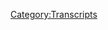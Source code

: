 {{Transcript
    | title         = [[97: October 25, 2017]]
    | caption       = [https://knowledgefight.libsyn.com/knowledge-fight-oct-25-2017 Listen to this episode on Libsyn]
    | episodeNumber = [[97: October 25, 2017|97]]
    | length        = 01:41:40
}}

{{MessageBox
    | header     = Warning: Bot Generated Content
    | text       = This transcript was automatically generated by transcription software and likely contains many mistakes and misattributions. Please check the audio for definitive quotes, attribution, and context.
    | image      = N3yvass4myg91.webp
    | imagewidth = 50px
    | id         = warning
}}

{{TranscriptBlock
    | name      = Unknown Speaker
    | timestamp = 00:00:00.000
    | text      = Andy in Kansas you're on the air. Thanks for holding
}}

{{TranscriptBlock
    | name      = Unknown Speaker
    | timestamp = 00:00:03.839
    | text      = Hello Alex, I'm a person color. I'm a huge fan. I love your work. I love you. Hey everybody welcome back to knowledge fight
}}

{{TranscriptBlock
    | name      = Unknown Speaker
    | timestamp = 00:00:09.839
    | text      = I'm Dan. I'm Jordan today. My hair is looking particularly dumpy, but that's okay because this is a podcast where be
}}

{{TranscriptBlock
    | name      = Unknown Speaker
    | timestamp = 00:00:16.440
    | text      = Jesus whoa whoa whoa what just happened there?
}}

{{TranscriptBlock
    | name      = Unknown Speaker
    | timestamp = 00:00:20.399
    | text      = This is this is a podcast where Dan discusses his fashion choices very disappointed in my hair today
}}

{{TranscriptBlock
    | name      = Unknown Speaker
    | timestamp = 00:00:26.600
    | text      = I gotta be honest didn't know it until the cameras came on cuz I didn't see myself. This is what happens when we switch
}}

{{TranscriptBlock
    | name      = Unknown Speaker
    | timestamp = 00:00:33.479
    | text      = That's when we get into trouble then
}}

{{TranscriptBlock
    | name      = Unknown Speaker
    | timestamp = 00:00:36.320
    | text      = You know I feel like I need to lose about four pounds no specifically in my face
}}

{{TranscriptBlock
    | name      = Unknown Speaker
    | timestamp = 00:00:40.679
    | text      = You're doing good my fat fucking face. You're doing good sure. This is a podcast
}}

{{TranscriptBlock
    | name      = Unknown Speaker
    | timestamp = 00:00:46.200
    | text      = Where we get off to great star we critique each other's physical flaws
}}

{{TranscriptBlock
    | name      = Unknown Speaker
    | timestamp = 00:00:49.920
    | text      = And drink novelty beverages and discuss Alex Jones today novelty beverage is neuro bliss
}}

{{TranscriptBlock
    | name      = Unknown Speaker
    | timestamp = 00:00:57.520
    | text      = Dan is trying to make sure that I don't lose my mind. I want you to be relaxed apparently this calms you down also
}}

{{TranscriptBlock
    | name      = Unknown Speaker
    | timestamp = 00:01:03.960
    | text      = I did not tell you this before, but I have used to I used to drink the
}}

{{TranscriptBlock
    | name      = Unknown Speaker
    | timestamp = 00:01:10.000
    | text      = Used to is putting it very strongly, and I don't know anything about Alex Jones a couple times
}}

{{TranscriptBlock
    | name      = Unknown Speaker
    | timestamp = 00:01:14.840
    | text      = I drank the neuro sleep they have another one
}}

{{TranscriptBlock
    | name      = Unknown Speaker
    | timestamp = 00:01:17.599
    | text      = That's supposed to be for sleep, and it gave me auditory hallucination
}}

{{TranscriptBlock
    | name      = Unknown Speaker
    | timestamp = 00:01:22.840
    | text      = So get ready for that great great. Thanks, Dan
}}

{{TranscriptBlock
    | name      = Unknown Speaker
    | timestamp = 00:01:25.239
    | text      = Yeah, this may or may not like I needed more help having a fucking hallucinations auditory hallucinations. Yeah, it's all good
}}

{{TranscriptBlock
    | name      = Unknown Speaker
    | timestamp = 00:01:31.799
    | text      = It's totally fine this like we rambled through this is a podcast where we talk about Alex Jones drink novelty beverages today
}}

{{TranscriptBlock
    | name      = Unknown Speaker
    | timestamp = 00:01:39.500
    | text      = We'll be going over the October
}}

{{TranscriptBlock
    | name      = Unknown Speaker
    | timestamp = 00:01:41.840
    | text      = 25th episode of the Alex Jones program
}}

{{TranscriptBlock
    | name      = Unknown Speaker
    | timestamp = 00:01:45.159
    | text      = But before we do I would like to play an out-of-context drop from Alex Jones
}}

{{TranscriptBlock
    | name      = Unknown Speaker
    | timestamp = 00:01:50.280
    | text      = You're a big old bucket of rotten milk
}}

{{TranscriptBlock
    | name      = Unknown Speaker
    | timestamp = 00:01:53.079
    | text      = somebody pissed and excuse me
}}

{{TranscriptBlock
    | name      = Unknown Speaker
    | timestamp = 00:01:58.640
    | text      = Generally when you go on weird fucking rants about what people are you rarely say excuse me a big old bucket of sour milk
}}

{{TranscriptBlock
    | name      = Unknown Speaker
    | timestamp = 00:02:05.719
    | text      = With some piss in it. You're very polite today Alex. He does that a lot actually that's one of the hallmarks
}}

{{TranscriptBlock
    | name      = Unknown Speaker
    | timestamp = 00:02:11.000
    | text      = I think people should add it to the drinking game rules is the excuse me whenever he goes fucking lunatic
}}

{{TranscriptBlock
    | name      = Unknown Speaker
    | timestamp = 00:02:18.039
    | text      = And they're like excuse you probably just haven't even noticed because it's so sort of like a verbal tick than anything else absolutely
}}

{{TranscriptBlock
    | name      = Unknown Speaker
    | timestamp = 00:02:25.319
    | text      = So today, I mean who cares Alex Jones is on some bullshit. We'll get into it
}}

{{TranscriptBlock
    | name      = Unknown Speaker
    | timestamp = 00:02:29.419
    | text      = That's pretty much the theme of every episode with the exception of a couple like there have only been like maybe five episodes
}}

{{TranscriptBlock
    | name      = Unknown Speaker
    | timestamp = 00:02:34.960
    | text      = In all of the time that I've listened to I'm like oh, there's an arc here. Oh, yeah a story. This is just another fucking
}}

{{TranscriptBlock
    | name      = Unknown Speaker
    | timestamp = 00:02:41.719
    | text      = He just rambles insanely by the way. This is probably not the best thing to say at the top of the show
}}

{{TranscriptBlock
    | name      = Unknown Speaker
    | timestamp = 00:02:49.400
    | text      = This is gonna be very boring to you if you've heard our podcast before not not boring
}}

{{TranscriptBlock
    | name      = Unknown Speaker
    | timestamp = 00:02:54.039
    | text      = It's an episode of Alex Jones my friend. That's what it is
}}

{{TranscriptBlock
    | name      = Unknown Speaker
    | timestamp = 00:02:57.439
    | text      = So we're gonna start with the way Alex Jones starts the show with this
}}

{{TranscriptBlock
    | name      = Unknown Speaker
    | timestamp = 00:03:02.280
    | text      = Good for about 18 years
}}

{{TranscriptBlock
    | name      = Unknown Speaker
    | timestamp = 00:03:06.520
    | text      = People thought I was a fear monger
}}

{{TranscriptBlock
    | name      = Unknown Speaker
    | timestamp = 00:03:09.439
    | text      = They said I was trying to scare me
}}

{{TranscriptBlock
    | name      = Unknown Speaker
    | timestamp = 00:03:15.719
    | text      = Learn that I was somewhat of a joke
}}

{{TranscriptBlock
    | name      = Unknown Speaker
    | timestamp = 00:03:19.360
    | text      = Wonder why because they thought oh, he'll just scare the public for us those that are actually awake
}}

{{TranscriptBlock
    | name      = Unknown Speaker
    | timestamp = 00:03:23.639
    | text      = We'll just be scared by Jones because our plan is so horrible
}}

{{TranscriptBlock
    | name      = Unknown Speaker
    | timestamp = 00:03:27.000
    | text      = That those that could actually face it will just be intimidated to shut up and so leave Jones alone
}}

{{TranscriptBlock
    | name      = Unknown Speaker
    | timestamp = 00:03:33.120
    | text      = That's why he hasn't been killed
}}

{{TranscriptBlock
    | name      = Unknown Speaker
    | timestamp = 00:03:34.479
    | text      = Yeah back at a time where they could have killed me, and it wouldn't have been that big a deal
}}

{{TranscriptBlock
    | name      = Unknown Speaker
    | timestamp = 00:03:38.199
    | text      = It still wouldn't be that big of a deal
}}

{{TranscriptBlock
    | name      = Unknown Speaker
    | timestamp = 00:03:41.080
    | text      = You'd be in you'd be on Twitter for about a day, but now you see
}}

{{TranscriptBlock
    | name      = Unknown Speaker
    | timestamp = 00:03:46.080
    | text      = We understand that my gut was always right. I just want my instincts. There was no calculation
}}

{{TranscriptBlock
    | name      = Unknown Speaker
    | timestamp = 00:03:51.819
    | text      = I know there was definitely no calculation nor reading no yeah, I would like to point out that
}}

{{TranscriptBlock
    | name      = Unknown Speaker
    | timestamp = 00:03:57.099
    | text      = This is the first instance on the show where he's like. I kind of just been winging it
}}

{{TranscriptBlock
    | name      = Unknown Speaker
    | timestamp = 00:04:02.780
    | text      = Just follow my gut wherever it tells me to go and then I pretend that I have sources
}}

{{TranscriptBlock
    | name      = Unknown Speaker
    | timestamp = 00:04:07.300
    | text      = And I've done so much research that admittedly
}}

{{TranscriptBlock
    | name      = Unknown Speaker
    | timestamp = 00:04:09.900
    | text      = I just make it up as I go along, but there's a lot of research behind it deep deep sources absolutely
}}

{{TranscriptBlock
    | name      = Unknown Speaker
    | timestamp = 00:04:16.220
    | text      = He goes on to talk about how like I'm not a fear monger if there's a fire coming to your you know
}}

{{TranscriptBlock
    | name      = Unknown Speaker
    | timestamp = 00:04:21.579
    | text      = There's a wildfire like we have in Texas a whole bunch, and I tell people there's a fire coming
}}

{{TranscriptBlock
    | name      = Unknown Speaker
    | timestamp = 00:04:26.100
    | text      = I'm not a fear monger like but if you make up the fire you are
}}

{{TranscriptBlock
    | name      = Unknown Speaker
    | timestamp = 00:04:30.100
    | text      = If you're just pretending there's a fire you're the worst kind of fear monger
}}

{{TranscriptBlock
    | name      = Unknown Speaker
    | timestamp = 00:04:34.100
    | text      = But if every six months I say that the global economy is gonna collapse
}}

{{TranscriptBlock
    | name      = Unknown Speaker
    | timestamp = 00:04:38.259
    | text      = And if you should be terrified of it and the only way to save yourself is to buy gold which
}}

{{TranscriptBlock
    | name      = Unknown Speaker
    | timestamp = 00:04:42.899
    | text      = Surprisingly I have a vested interest in right perhaps you are a fear monger even beyond fear monger. That's opportunist
}}

{{TranscriptBlock
    | name      = Unknown Speaker
    | timestamp = 00:04:49.139
    | text      = That's all those things all right carpet bagging. That's what he is basically a carpet bagger
}}

{{TranscriptBlock
    | name      = Unknown Speaker
    | timestamp = 00:04:53.899
    | text      = So in this next clip Alex discusses how the tide is turning and he ends this how is the tide still turning?
}}

{{TranscriptBlock
    | name      = Unknown Speaker
    | timestamp = 00:05:00.379
    | text      = It's constantly turning for years ah the worm has turned again the worm has turned
}}

{{TranscriptBlock
    | name      = Unknown Speaker
    | timestamp = 00:05:06.459
    | text      = Keeps turning baby the wolf joke on his flash absolutely he does say something again like that
}}

{{TranscriptBlock
    | name      = Unknown Speaker
    | timestamp = 00:05:10.980
    | text      = I couldn't find it when I was going through the episode, but he's like I want the globalist to choke on me
}}

{{TranscriptBlock
    | name      = Unknown Speaker
    | timestamp = 00:05:15.899
    | text      = Okay, all right anyway the tide turning I bet he's pretty lady's gentleman
}}

{{TranscriptBlock
    | name      = Unknown Speaker
    | timestamp = 00:05:23.180
    | text      = The last four years I've been a lot more positive
}}

{{TranscriptBlock
    | name      = Unknown Speaker
    | timestamp = 00:05:27.660
    | text      = Yeah, because when I go out on the streets of America or the streets of England or the streets of Mexico
}}

{{TranscriptBlock
    | name      = Unknown Speaker
    | timestamp = 00:05:36.139
    | text      = Or the streets of honey dirty more examples or the streets of Italy or the streets of Spain there we go
}}

{{TranscriptBlock
    | name      = Unknown Speaker
    | timestamp = 00:05:43.019
    | text      = Oh
}}

{{TranscriptBlock
    | name      = Unknown Speaker
    | timestamp = 00:05:45.259
    | text      = The streets of
}}

{{TranscriptBlock
    | name      = Unknown Speaker
    | timestamp = 00:05:48.459
    | text      = I can't walk 20 feet without people shaking my hand. It's not about Alex Jones
}}

{{TranscriptBlock
    | name      = Unknown Speaker
    | timestamp = 00:05:54.100
    | text      = It's about understanding as a litmus test as a sensor as a probe that you're a private person
}}

{{TranscriptBlock
    | name      = Unknown Speaker
    | timestamp = 00:06:00.420
    | text      = People don't know who you are by the way. That's a great value I
}}

{{TranscriptBlock
    | name      = Unknown Speaker
    | timestamp = 00:06:04.860
    | text      = Have stuck myself in the middle of this
}}

{{TranscriptBlock
    | name      = Unknown Speaker
    | timestamp = 00:06:08.259
    | text      = Like a weather vane
}}

{{TranscriptBlock
    | name      = Unknown Speaker
    | timestamp = 00:06:10.259
    | text      = Is that how weather veins work? No they sit on top of roofs
}}

{{TranscriptBlock
    | name      = Unknown Speaker
    | timestamp = 00:06:14.620
    | text      = They don't go into things. They're on a roof
}}

{{TranscriptBlock
    | name      = Unknown Speaker
    | timestamp = 00:06:19.100
    | text      = Our weather veins a lot like gargoyles in that when night falls they come to life absolutely
}}

{{TranscriptBlock
    | name      = Unknown Speaker
    | timestamp = 00:06:24.139
    | text      = He's had cartoon gargoyles. Yeah, they solve problems
}}

{{TranscriptBlock
    | name      = Unknown Speaker
    | timestamp = 00:06:27.459
    | text      = They can do mysteries and adventure hands every 20 feet on the street absolutely everybody's like wait a second
}}

{{TranscriptBlock
    | name      = Unknown Speaker
    | timestamp = 00:06:33.360
    | text      = Are you Eastern North? I am north. Ah you're a good weather vane my friend Elijah wood of weather veins and I have
}}

{{TranscriptBlock
    | name      = Unknown Speaker
    | timestamp = 00:06:41.279
    | text      = sampled the public's will
}}

{{TranscriptBlock
    | name      = Unknown Speaker
    | timestamp = 00:06:43.800
    | text      = And about four years ago it happened
}}

{{TranscriptBlock
    | name      = Unknown Speaker
    | timestamp = 00:06:49.360
    | text      = We went from probably one person out of 20 people knowing who I was to one out of
}}

{{TranscriptBlock
    | name      = Unknown Speaker
    | timestamp = 00:06:55.360
    | text      = Three or four probably better, but now 50 50 and almost all of them agreeing with me
}}

{{TranscriptBlock
    | name      = Unknown Speaker
    | timestamp = 00:07:01.079
    | text      = I
}}

{{TranscriptBlock
    | name      = Unknown Speaker
    | timestamp = 00:07:02.920
    | text      = Don't need poles. I can walk down the street
}}

{{TranscriptBlock
    | name      = Unknown Speaker
    | timestamp = 00:07:06.360
    | text      = So that in the first clip you're saying you know I go with my gut which kind of implies that I don't really research stuff
}}

{{TranscriptBlock
    | name      = Unknown Speaker
    | timestamp = 00:07:12.879
    | text      = No, and then here. He's like people shake my hands on the street. I don't need poles
}}

{{TranscriptBlock
    | name      = Unknown Speaker
    | timestamp = 00:07:19.000
    | text      = You might want to take a pole. I want to take a pole Alex
}}

{{TranscriptBlock
    | name      = Unknown Speaker
    | timestamp = 00:07:22.060
    | text      = I thought he literally met a pole like he was pushing people off the pole is incredibly popular with most people
}}

{{TranscriptBlock
    | name      = Unknown Speaker
    | timestamp = 00:07:32.300
    | text      = What does that say about the globalist it means they're done if my ham-fisted
}}

{{TranscriptBlock
    | name      = Unknown Speaker
    | timestamp = 00:07:36.980
    | text      = Assault on the globalist with your help
}}

{{TranscriptBlock
    | name      = Unknown Speaker
    | timestamp = 00:07:42.579
    | text      = 99% of it is you the audience and this crew. I'm just one focal point of
}}

{{TranscriptBlock
    | name      = Unknown Speaker
    | timestamp = 00:07:48.180
    | text      = of somebody that doesn't care what the crowd said
}}

{{TranscriptBlock
    | name      = Unknown Speaker
    | timestamp = 00:07:52.540
    | text      = Who doesn't care about peer pressure so much about what the crowd says now?
}}

{{TranscriptBlock
    | name      = Unknown Speaker
    | timestamp = 00:07:57.259
    | text      = And knew I was right because the globalist wrote books and documents admitting the plan they were so arrogant
}}

{{TranscriptBlock
    | name      = Unknown Speaker
    | timestamp = 00:08:02.980
    | text      = They thought you were in such a trance. They thought you were so asleep
}}

{{TranscriptBlock
    | name      = Unknown Speaker
    | timestamp = 00:08:08.379
    | text      = That you'd never wake up, but now we're entering the season of awakening
}}

{{TranscriptBlock
    | name      = Unknown Speaker
    | timestamp = 00:08:12.500
    | text      = This
}}

{{TranscriptBlock
    | name      = Unknown Speaker
    | timestamp = 00:08:16.500
    | text      = We have entered the season of awakening
}}

{{TranscriptBlock
    | name      = Unknown Speaker
    | timestamp = 00:08:18.980
    | text      = Yeah
}}

{{TranscriptBlock
    | name      = Unknown Speaker
    | timestamp = 00:08:19.500
    | text      = And that's where he touches on something very close to something that could get me
}}

{{TranscriptBlock
    | name      = Unknown Speaker
    | timestamp = 00:08:25.220
    | text      = Like if he was gonna really go full-on New Age
}}

{{TranscriptBlock
    | name      = Unknown Speaker
    | timestamp = 00:08:29.420
    | text      = Or something like that fun. I'll be like you'd be in not not with the Trump shit
}}

{{TranscriptBlock
    | name      = Unknown Speaker
    | timestamp = 00:08:34.179
    | text      = I'm not I remember I just went New Age guru
}}

{{TranscriptBlock
    | name      = Unknown Speaker
    | timestamp = 00:08:37.179
    | text      = It stopped screaming all the time and was just like this is the age of awakening
}}

{{TranscriptBlock
    | name      = Unknown Speaker
    | timestamp = 00:08:41.299
    | text      = Something like that. He'd be much closer to getting me right I can I can at least not the age of awakening
}}

{{TranscriptBlock
    | name      = Unknown Speaker
    | timestamp = 00:08:47.539
    | text      = No, the season of awakening season avoid which I assume is going to be followed by winter
}}

{{TranscriptBlock
    | name      = Unknown Speaker
    | timestamp = 00:08:52.539
    | text      = Yeah, probably or the season of Game of Thrones season of awakening is when the leaves change. Yeah, okay there. We go
}}

{{TranscriptBlock
    | name      = Unknown Speaker
    | timestamp = 00:08:58.820
    | text      = I'm gonna
}}

{{TranscriptBlock
    | name      = Unknown Speaker
    | timestamp = 00:08:59.860
    | text      = That was kind of boring so what I'm gonna
}}

{{TranscriptBlock
    | name      = Unknown Speaker
    | timestamp = 00:09:01.820
    | text      = Do is I'm gonna kick things up with a second out of context drop from Alex Jones
}}

{{TranscriptBlock
    | name      = Unknown Speaker
    | timestamp = 00:09:07.299
    | text      = Just just to get the ball rolling
}}

{{TranscriptBlock
    | name      = Unknown Speaker
    | timestamp = 00:09:09.299
    | text      = Yeah, yeah, so here you go. Yeah, they got baby shark deep deep deep deep deep deep
}}

{{TranscriptBlock
    | name      = Unknown Speaker
    | timestamp = 00:09:14.940
    | text      = They got mama shark deep deep deep deep deep daddy shark
}}

{{TranscriptBlock
    | name      = Unknown Speaker
    | timestamp = 00:09:25.340
    | text      = I promise you
}}

{{TranscriptBlock
    | name      = Unknown Speaker
    | timestamp = 00:09:28.940
    | text      = I promise you in context
}}

{{TranscriptBlock
    | name      = Unknown Speaker
    | timestamp = 00:09:32.860
    | text      = There's no context that we're in on the show that way so what are you describing mama shark beep beep beep?
}}

{{TranscriptBlock
    | name      = Unknown Speaker
    | timestamp = 00:09:38.899
    | text      = No, I get that part. I get the literal sense
}}

{{TranscriptBlock
    | name      = Unknown Speaker
    | timestamp = 00:09:42.259
    | text      = That's a mama shark big chompa chompa motions
}}

{{TranscriptBlock
    | name      = Unknown Speaker
    | timestamp = 00:09:45.299
    | text      = But wait does he think that's how sharks eat people beep beep beep beep beep beep beep beep like sharks are
}}

{{TranscriptBlock
    | name      = Unknown Speaker
    | timestamp = 00:09:52.100
    | text      = Communicating via Morse code yep, okay?
}}

{{TranscriptBlock
    | name      = Unknown Speaker
    | timestamp = 00:09:54.539
    | text      = I think that's what he that's probably what he thinks anyway
}}

{{TranscriptBlock
    | name      = Unknown Speaker
    | timestamp = 00:09:57.059
    | text      = Let's get on to this next clip where I would be terrifying if we had a deep blue sea
}}

{{TranscriptBlock
    | name      = Unknown Speaker
    | timestamp = 00:10:01.139
    | text      = Situation and the sharks just communicated globally scatting oh, yeah
}}

{{TranscriptBlock
    | name      = Unknown Speaker
    | timestamp = 00:10:05.940
    | text      = with uninspired
}}

{{TranscriptBlock
    | name      = Unknown Speaker
    | timestamp = 00:10:08.019
    | text      = Yeah, well didn't you know Ella Fitzgerald was a scat shark god damn it so a scat man John so a scat man Carothers
}}

{{TranscriptBlock
    | name      = Unknown Speaker
    | timestamp = 00:10:15.539
    | text      = He didn't really scat. He was the scat man. He didn't really scat though. Did he in the song?
}}

{{TranscriptBlock
    | name      = Unknown Speaker
    | timestamp = 00:10:21.659
    | text      = But he was a who cares. I don't know. I don't know all of scat man Carothers work
}}

{{TranscriptBlock
    | name      = Unknown Speaker
    | timestamp = 00:10:25.700
    | text      = I just know him as a shining right yeah Roger Rabbit, but I don't know any songs anyway this next clip Alex discusses
}}

{{TranscriptBlock
    | name      = Unknown Speaker
    | timestamp = 00:10:33.299
    | text      = How he is a wave
}}

{{TranscriptBlock
    | name      = Unknown Speaker
    | timestamp = 00:10:35.139
    | text      = That's coming through culture and that there's other waves
}}

{{TranscriptBlock
    | name      = Unknown Speaker
    | timestamp = 00:10:39.340
    | text      = And then he does a little bit of a shoot promo on the globalists okay and even bigger waves coming waves so big
}}

{{TranscriptBlock
    | name      = Unknown Speaker
    | timestamp = 00:10:47.139
    | text      = they're unstoppable it's called the Renaissance and
}}

{{TranscriptBlock
    | name      = Unknown Speaker
    | timestamp = 00:10:50.700
    | text      = The globalists need to stand down and need to get on their knees
}}

{{TranscriptBlock
    | name      = Unknown Speaker
    | timestamp = 00:10:55.379
    | text      = Before the will of the people in the common sense of the species and say no to the eugenics
}}

{{TranscriptBlock
    | name      = Unknown Speaker
    | timestamp = 00:11:00.000
    | text      = Operation and no to the New World Order and no to the Satan worship and the and the and the and the and the transhumanism
}}

{{TranscriptBlock
    | name      = Unknown Speaker
    | timestamp = 00:11:06.600
    | text      = And all of it, and you need to understand that we will destroy you
}}

{{TranscriptBlock
    | name      = Unknown Speaker
    | timestamp = 00:11:12.120
    | text      = You're never gonna get your godhead. You're never gonna worship your god of AI you're never gonna cross
}}

{{TranscriptBlock
    | name      = Unknown Speaker
    | timestamp = 00:11:19.200
    | text      = the Jordan River
}}

{{TranscriptBlock
    | name      = Unknown Speaker
    | timestamp = 00:11:21.559
    | text      = You're never
}}

{{TranscriptBlock
    | name      = Unknown Speaker
    | timestamp = 00:11:23.159
    | text      = Going to enter means that literally right yeah the promised land
}}

{{TranscriptBlock
    | name      = Unknown Speaker
    | timestamp = 00:11:26.200
    | text      = You're not supposed to enter the promised land you're devil worshippers. You're following
}}

{{TranscriptBlock
    | name      = Unknown Speaker
    | timestamp = 00:11:34.000
    | text      = You're gonna be consumed in your own spirit
}}

{{TranscriptBlock
    | name      = Unknown Speaker
    | timestamp = 00:11:38.200
    | text      = You need to understand that
}}

{{TranscriptBlock
    | name      = Unknown Speaker
    | timestamp = 00:11:40.399
    | text      = And I know you know that that's why you want to take us with you, and it's not going to happen
}}

{{TranscriptBlock
    | name      = Unknown Speaker
    | timestamp = 00:11:45.879
    | text      = Understand so why would you get on your knees if he's already promising your death?
}}

{{TranscriptBlock
    | name      = Unknown Speaker
    | timestamp = 00:11:50.200
    | text      = No those of you that are really turned over to pure evil
}}

{{TranscriptBlock
    | name      = Unknown Speaker
    | timestamp = 00:11:52.879
    | text      = And understand that you're not gonna give up you can't you're totally enslaved
}}

{{TranscriptBlock
    | name      = Unknown Speaker
    | timestamp = 00:11:56.879
    | text      = But for your minions and other people seeking power your rent let me explain something to you you bet on Satan's team
}}

{{TranscriptBlock
    | name      = Unknown Speaker
    | timestamp = 00:12:05.000
    | text      = You lose all right fair enough
}}

{{TranscriptBlock
    | name      = Unknown Speaker
    | timestamp = 00:12:07.679
    | text      = So Satan's team is the Washington Generals right okay? Yeah, absolutely. Yeah, Alex is the globetrotters. Yeah
}}

{{TranscriptBlock
    | name      = Unknown Speaker
    | timestamp = 00:12:15.600
    | text      = That's why they do all those fun tricks. They're right up on super male vitality right so one of the things that Alex said
}}

{{TranscriptBlock
    | name      = Unknown Speaker
    | timestamp = 00:12:21.320
    | text      = At the beginning of that clip is like he's a wave and eventually the big wave is gonna come and that's the Renaissance right?
}}

{{TranscriptBlock
    | name      = Unknown Speaker
    | timestamp = 00:12:26.279
    | text      = I think it's time for us. He's going for full John the Baptist on himself a bit
}}

{{TranscriptBlock
    | name      = Unknown Speaker
    | timestamp = 00:12:31.320
    | text      = Yes, there's a Christ that will come right after me that sort of thing yeah
}}

{{TranscriptBlock
    | name      = Unknown Speaker
    | timestamp = 00:12:36.240
    | text      = I think it's time for us to discuss a little bit about what things were really like in the Renaissance
}}

{{TranscriptBlock
    | name      = Unknown Speaker
    | timestamp = 00:12:42.080
    | text      = About how shit it was do you mean great? No? Do you mean amazing? I don't do you mean everything was perfect?
}}

{{TranscriptBlock
    | name      = Unknown Speaker
    | timestamp = 00:12:48.320
    | text      = I don't I'm not saying that don't you remember how everybody during the Renaissance was like oh, man
}}

{{TranscriptBlock
    | name      = Unknown Speaker
    | timestamp = 00:12:53.600
    | text      = Thank God. We're in the Renaissance as opposed to us ascribing that
}}

{{TranscriptBlock
    | name      = Unknown Speaker
    | timestamp = 00:12:57.720
    | text      = historically right and looking back on it with rose-colored glasses cuz all we really think about is the rich right and the the moneyed people
}}

{{TranscriptBlock
    | name      = Unknown Speaker
    | timestamp = 00:13:05.519
    | text      = Who were having like a really who were able to fund the Renaissance or live the dead?
}}

{{TranscriptBlock
    | name      = Unknown Speaker
    | timestamp = 00:13:11.039
    | text      = Bodies yeah of so many poor people dying of disease yeah absolutely there there were basically no safety nets in place for anybody
}}

{{TranscriptBlock
    | name      = Unknown Speaker
    | timestamp = 00:13:19.120
    | text      = Of course because you know there weren't back then so you had basically people had to survive on
}}

{{TranscriptBlock
    | name      = Unknown Speaker
    | timestamp = 00:13:25.200
    | text      = What churches could give right and they didn't have anything to give so the only the only thing that that maintained people back in the?
}}

{{TranscriptBlock
    | name      = Unknown Speaker
    | timestamp = 00:13:32.399
    | text      = Renaissance was ironically taxes
}}

{{TranscriptBlock
    | name      = Unknown Speaker
    | timestamp = 00:13:34.879
    | text      = They were able to keep some people alive, but it wasn't nearly
}}

{{TranscriptBlock
    | name      = Unknown Speaker
    | timestamp = 00:13:38.279
    | text      = Not human Renaissance Dan no
}}

{{TranscriptBlock
    | name      = Unknown Speaker
    | timestamp = 00:13:41.840
    | text      = also things get so I mean they were just so bad in the poor quarters and shit during the Renaissance that they
}}

{{TranscriptBlock
    | name      = Unknown Speaker
    | timestamp = 00:13:47.440
    | text      = Law and order became a really important thing and so thievery was punished by like hangings
}}

{{TranscriptBlock
    | name      = Unknown Speaker
    | timestamp = 00:13:53.120
    | text      = Yeah, well because people had to steal to survive possible
}}

{{TranscriptBlock
    | name      = Unknown Speaker
    | timestamp = 00:13:58.179
    | text      = Situation though does that then mean that income inequality is the only way to make great art
}}

{{TranscriptBlock
    | name      = Unknown Speaker
    | timestamp = 00:14:04.159
    | text      = Possibly see there we go, but the great art wasn't being made by the poor people
}}

{{TranscriptBlock
    | name      = Unknown Speaker
    | timestamp = 00:14:08.559
    | text      = No, it was made by the poor people you need the income inequality
}}

{{TranscriptBlock
    | name      = Unknown Speaker
    | timestamp = 00:14:11.879
    | text      = So the really rich people who can afford to eat can stare at the people who are really poor and dying and get
}}

{{TranscriptBlock
    | name      = Unknown Speaker
    | timestamp = 00:14:18.799
    | text      = Empathy or pathos through it and then write down stuff because they know that never happened
}}

{{TranscriptBlock
    | name      = Unknown Speaker
    | timestamp = 00:14:24.080
    | text      = it was a disaster of a time or the poor people and
}}

{{TranscriptBlock
    | name      = Unknown Speaker
    | timestamp = 00:14:27.360
    | text      = It it Alex's conception of what was going on in the Renaissance is completely bullshit
}}

{{TranscriptBlock
    | name      = Unknown Speaker
    | timestamp = 00:14:34.080
    | text      = Oh is it but it also does perhaps because he's never read a fucking history book
}}

{{TranscriptBlock
    | name      = Unknown Speaker
    | timestamp = 00:14:38.320
    | text      = It does belie that I if he has read stuff like he pretends to
}}

{{TranscriptBlock
    | name      = Unknown Speaker
    | timestamp = 00:14:41.919
    | text      = Then it belies that he doesn't really even care about the poor people because what Trump is doing will create that state again
}}

{{TranscriptBlock
    | name      = Unknown Speaker
    | timestamp = 00:14:48.279
    | text      = Yeah, it will create basically completely
}}

{{TranscriptBlock
    | name      = Unknown Speaker
    | timestamp = 00:14:51.440
    | text      = Be cordoned off cities right like we to some extent. We already have in Chicago a little bit
}}

{{TranscriptBlock
    | name      = Unknown Speaker
    | timestamp = 00:14:58.240
    | text      = It's not as bad as it could be the segregation in Chicago is not getting any better
}}

{{TranscriptBlock
    | name      = Unknown Speaker
    | timestamp = 00:15:02.440
    | text      = No, and you know Trump's plans go as they seem to be headed towards
}}

{{TranscriptBlock
    | name      = Unknown Speaker
    | timestamp = 00:15:09.000
    | text      = Well, you're gonna end up with is an even
}}

{{TranscriptBlock
    | name      = Unknown Speaker
    | timestamp = 00:15:11.679
    | text      = harsher
}}

{{TranscriptBlock
    | name      = Unknown Speaker
    | timestamp = 00:15:12.440
    | text      = Well it between the haves and have-nots their tax code rewrite is going to be the worst thing that's ever happened
}}

{{TranscriptBlock
    | name      = Unknown Speaker
    | timestamp = 00:15:19.200
    | text      = Yeah, and you take away protections for people and they will get to a point where the only thing they can rely on is charity
}}

{{TranscriptBlock
    | name      = Unknown Speaker
    | timestamp = 00:15:26.000
    | text      = I mean we see it already with gofundmes for health care stuff and all that shit you see the beginnings of
}}

{{TranscriptBlock
    | name      = Unknown Speaker
    | timestamp = 00:15:32.320
    | text      = pauper states beginning and Alex is unfortunately
}}

{{TranscriptBlock
    | name      = Unknown Speaker
    | timestamp = 00:15:36.360
    | text      = Accurate in his his Renaissance 2.0
}}

{{TranscriptBlock
    | name      = Unknown Speaker
    | timestamp = 00:15:38.960
    | text      = It's just he gets to be a millionaire during and with people not getting vaccines anymore
}}

{{TranscriptBlock
    | name      = Unknown Speaker
    | timestamp = 00:15:44.759
    | text      = We are gonna see a lot more sure egg. Yeah, absolutely who knows even new ones right super super
}}

{{TranscriptBlock
    | name      = Unknown Speaker
    | timestamp = 00:15:53.159
    | text      = Antibiotics don't even work. It just dawned on me. What plagues are innovation
}}

{{TranscriptBlock
    | name      = Unknown Speaker
    | timestamp = 00:15:57.600
    | text      = That tech I mean technically yeah, perhaps viruses are really having the Renaissance. It's possible
}}

{{TranscriptBlock
    | name      = Unknown Speaker
    | timestamp = 00:16:03.440
    | text      = That's what's really going great literature coming out of viruses. Oh
}}

{{TranscriptBlock
    | name      = Unknown Speaker
    | timestamp = 00:16:07.240
    | text      = Speaking of which I want to give a shout out to our listener. John sent me a little bit of a piece of information
}}

{{TranscriptBlock
    | name      = Unknown Speaker
    | timestamp = 00:16:12.799
    | text      = Okay, it turns out that Rex Chapman not only was nasty on the dunks back in 91
}}

{{TranscriptBlock
    | name      = Unknown Speaker
    | timestamp = 00:16:19.200
    | text      = He is also a recovering opiate addict who is very active in trying to bring awareness to the opiate addiction
}}

{{TranscriptBlock
    | name      = Unknown Speaker
    | timestamp = 00:16:26.679
    | text      = And yeah, he's doing a lot of charity work with opiates
}}

{{TranscriptBlock
    | name      = Unknown Speaker
    | timestamp = 00:16:29.600
    | text      = Which so that's very similar cool very similar to the Renaissance 2.0 and that the rich are exploiting the poor with fake bullshit
}}

{{TranscriptBlock
    | name      = Unknown Speaker
    | timestamp = 00:16:37.440
    | text      = Yeah, well, I mean opioids are real except they you know, it's literally an opiate of the masses. Yeah, exactly
}}

{{TranscriptBlock
    | name      = Unknown Speaker
    | timestamp = 00:16:43.159
    | text      = You know, what's not bullshit though?
}}

{{TranscriptBlock
    | name      = Unknown Speaker
    | timestamp = 00:16:45.440
    | text      = Rex Chapman, baby. He's the best I buy it in this next clip Alex gets defensive about people under you
}}

{{TranscriptBlock
    | name      = Unknown Speaker
    | timestamp = 00:16:51.299
    | text      = It's a small wonder you like white basketball players
}}

{{TranscriptBlock
    | name      = Unknown Speaker
    | timestamp = 00:16:55.679
    | text      = Look, I told you
}}

{{TranscriptBlock
    | name      = Unknown Speaker
    | timestamp = 00:16:59.399
    | text      = So in this next clip Alex gets pretty defensive about the idea that Christians ain't shit Christians are weak
}}

{{TranscriptBlock
    | name      = Unknown Speaker
    | timestamp = 00:17:05.240
    | text      = They've sold this idea of God being some type of candy ash and Christians being wimps
}}

{{TranscriptBlock
    | name      = Unknown Speaker
    | timestamp = 00:17:11.599
    | text      = The whole world's about to find out that's not the case and that's not how it works
}}

{{TranscriptBlock
    | name      = Unknown Speaker
    | timestamp = 00:17:16.720
    | text      = People with discernment have way more knowledge of evil than the darkest practitioners of Satanism
}}

{{TranscriptBlock
    | name      = Unknown Speaker
    | timestamp = 00:17:23.319
    | text      = But I'm not saying that with some type of pride. I know I'm falling because I have that knowledge
}}

{{TranscriptBlock
    | name      = Unknown Speaker
    | timestamp = 00:17:29.000
    | text      = I have the knowledge of good and I have the knowledge of evil you people only have the knowledge of evil and
}}

{{TranscriptBlock
    | name      = Unknown Speaker
    | timestamp = 00:17:36.640
    | text      = That's why you run around inventing new wickedness and
}}

{{TranscriptBlock
    | name      = Unknown Speaker
    | timestamp = 00:17:41.039
    | text      = Like roaches running from the Sun you run from those of us that are pointed at God
}}

{{TranscriptBlock
    | name      = Unknown Speaker
    | timestamp = 00:17:48.319
    | text      = Now that said the enemy is going to launch counter-offensives
}}

{{TranscriptBlock
    | name      = Unknown Speaker
    | timestamp = 00:17:52.880
    | text      = And while they prepare antifa and by any means necessary in black lives matter for massive terror attacks
}}

{{TranscriptBlock
    | name      = Unknown Speaker
    | timestamp = 00:18:00.680
    | text      = Coming up
}}

{{TranscriptBlock
    | name      = Unknown Speaker
    | timestamp = 00:18:03.599
    | text      = November 4th and
}}

{{TranscriptBlock
    | name      = Unknown Speaker
    | timestamp = 00:18:06.079
    | text      = Before then as we've already seen
}}

{{TranscriptBlock
    | name      = Unknown Speaker
    | timestamp = 00:18:09.359
    | text      = So all the time, right?
}}

{{TranscriptBlock
    | name      = Unknown Speaker
    | timestamp = 00:18:11.599
    | text      = It's important to understand that the media simultaneously saying I made it all up and it isn't real well because they don't want you to
}}

{{TranscriptBlock
    | name      = Unknown Speaker
    | timestamp = 00:18:18.200
    | text      = Be aware of what's going on. What's happening?
}}

{{TranscriptBlock
    | name      = Unknown Speaker
    | timestamp = 00:18:20.200
    | text      = So except it's not happening, but it will happen and it's also happening. Yes, and I didn't make it up. Yep
}}

{{TranscriptBlock
    | name      = Unknown Speaker
    | timestamp = 00:18:28.000
    | text      = So Alex has made the classic doomsday preacher
}}

{{TranscriptBlock
    | name      = Unknown Speaker
    | timestamp = 00:18:32.440
    | text      = Fallacy the big pothole that everyone steps into and that is he's made a specific prediction
}}

{{TranscriptBlock
    | name      = Unknown Speaker
    | timestamp = 00:18:38.279
    | text      = Nothing is gonna happen on November 4th. No, except maybe maybe there'll be a protest or something like that
}}

{{TranscriptBlock
    | name      = Unknown Speaker
    | timestamp = 00:18:43.519
    | text      = I think I saw something on Facebook about people getting together to scream
}}

{{TranscriptBlock
    | name      = Unknown Speaker
    | timestamp = 00:18:47.160
    | text      = at the Sun Scream at the sky because I'm in charge. That's what else can we do at this point, right?
}}

{{TranscriptBlock
    | name      = Unknown Speaker
    | timestamp = 00:18:54.200
    | text      = So I'm pro terror attacks at this point. Well, that's the thing. You're not really but also
}}

{{TranscriptBlock
    | name      = Unknown Speaker
    | timestamp = 00:19:00.400
    | text      = Maybe you are the thing is like Alex is doing he's playing this game where he's preemptively get it. He's getting in
}}

{{TranscriptBlock
    | name      = Unknown Speaker
    | timestamp = 00:19:06.839
    | text      = Getting ready for whatever happens next because we all know something will happen. Yeah, eventually. Yeah, give it enough time
}}

{{TranscriptBlock
    | name      = Unknown Speaker
    | timestamp = 00:19:13.839
    | text      = There will be another mass shooting there will be another thing unsustainable and we're not doing anything about it
}}

{{TranscriptBlock
    | name      = Unknown Speaker
    | timestamp = 00:19:18.759
    | text      = And we're just recreating all of the situations that led to all the things that caused the problem that we're in right now
}}

{{TranscriptBlock
    | name      = Unknown Speaker
    | timestamp = 00:19:24.160
    | text      = And all of Alex's sort of positions all of his rhetoric does nothing to address the actual problems that underlie
}}

{{TranscriptBlock
    | name      = Unknown Speaker
    | timestamp = 00:19:31.160
    | text      = Why the things keep happening and I have water filters, right? Everyone's drinking that bad bad water bad bad water
}}

{{TranscriptBlock
    | name      = Unknown Speaker
    | timestamp = 00:19:37.119
    | text      = So Alex is just preparing for when the next one happens. He's going to have to go to the water station
}}

{{TranscriptBlock
    | name      = Unknown Speaker
    | timestamp = 00:19:42.480
    | text      = For when the next one happens, he'll be like I said this I said this right I prepared you, you know
}}

{{TranscriptBlock
    | name      = Unknown Speaker
    | timestamp = 00:19:49.160
    | text      = It's fake now. It's I mean, it's the shit game
}}

{{TranscriptBlock
    | name      = Unknown Speaker
    | timestamp = 00:19:52.599
    | text      = It'd be hilarious to me if something really huge did happen on the November 4th
}}

{{TranscriptBlock
    | name      = Unknown Speaker
    | timestamp = 00:19:57.559
    | text      = I'd be wild but it was like just just a pure white supremacist movement
}}

{{TranscriptBlock
    | name      = Unknown Speaker
    | timestamp = 00:20:04.839
    | text      = That he can't even pretend is no look like you would say they were sheep-dipped you would say they were sheep-dipped
}}

{{TranscriptBlock
    | name      = Unknown Speaker
    | timestamp = 00:20:10.319
    | text      = Is that his defense? Yeah. That's what he says about Timothy McVeigh
}}

{{TranscriptBlock
    | name      = Unknown Speaker
    | timestamp = 00:20:14.519
    | text      = What no, I'm talking like a full-on armed uprising
}}

{{TranscriptBlock
    | name      = Unknown Speaker
    | timestamp = 00:20:18.240
    | text      = Oh like a white supremacist armed uprising would be hilarious
}}

{{TranscriptBlock
    | name      = Unknown Speaker
    | timestamp = 00:20:22.680
    | text      = I mean without more than one death that happened in Charlottesville
}}

{{TranscriptBlock
    | name      = Unknown Speaker
    | timestamp = 00:20:26.960
    | text      = I don't know what you're talking about. That was what that was. Nah, who knows?
}}

{{TranscriptBlock
    | name      = Unknown Speaker
    | timestamp = 00:20:30.599
    | text      = There was like a dude white people can't have a dude shot into a crowd. Yeah, I know like he was armed
}}

{{TranscriptBlock
    | name      = Unknown Speaker
    | timestamp = 00:20:36.640
    | text      = yeah, but like
}}

{{TranscriptBlock
    | name      = Unknown Speaker
    | timestamp = 00:20:38.539
    | text      = He does deny that yeah, that was all that so wouldn't matter if a November on November 4th
}}

{{TranscriptBlock
    | name      = Unknown Speaker
    | timestamp = 00:20:43.519
    | text      = If there was a crazy white supremacist attack, he would just say it's a false flag
}}

{{TranscriptBlock
    | name      = Unknown Speaker
    | timestamp = 00:20:48.359
    | text      = They were sheep-dipped and then he'd have the organizer of that white supremacist attack
}}

{{TranscriptBlock
    | name      = Unknown Speaker
    | timestamp = 00:20:53.079
    | text      = On his show the next day and trying to convince him of being a globalist. Exactly or an FBI agent. Exactly working with a globalist
}}

{{TranscriptBlock
    | name      = Unknown Speaker
    | timestamp = 00:20:59.400
    | text      = Yeah, it's it's an ironclad
}}

{{TranscriptBlock
    | name      = Unknown Speaker
    | timestamp = 00:21:01.799
    | text      = schizophrenic
}}

{{TranscriptBlock
    | name      = Unknown Speaker
    | timestamp = 00:21:03.039
    | text      = sort of
}}

{{TranscriptBlock
    | name      = Unknown Speaker
    | timestamp = 00:21:04.279
    | text      = Belief, the only thing I can think of that we should do as much as much
}}

{{TranscriptBlock
    | name      = Unknown Speaker
    | timestamp = 00:21:11.279
    | text      = emotional and like
}}

{{TranscriptBlock
    | name      = Unknown Speaker
    | timestamp = 00:21:13.559
    | text      = Lizard brain joy, I would get out of actual
}}

{{TranscriptBlock
    | name      = Unknown Speaker
    | timestamp = 00:21:16.920
    | text      = Like violent action. I think the only real thing that we should do is just fucking unionize
}}

{{TranscriptBlock
    | name      = Unknown Speaker
    | timestamp = 00:21:23.680
    | text      = like everyone Ross across any job or anything like that just if if a
}}

{{TranscriptBlock
    | name      = Unknown Speaker
    | timestamp = 00:21:29.880
    | text      = If the auto workers strike fucking everybody strikes like that's very interesting
}}

{{TranscriptBlock
    | name      = Unknown Speaker
    | timestamp = 00:21:35.799
    | text      = That's the game like it has to be a conservative really good way to get everyone hating the auto workers
}}

{{TranscriptBlock
    | name      = Unknown Speaker
    | timestamp = 00:21:42.200
    | text      = What that we all strike if they strike we all strike I do a lot of people who are pissed off about that
}}

{{TranscriptBlock
    | name      = Unknown Speaker
    | timestamp = 00:21:47.480
    | text      = Well, yeah, but people are always gonna be pissed off
}}

{{TranscriptBlock
    | name      = Unknown Speaker
    | timestamp = 00:21:49.839
    | text      = Implementing that system would require so many people losing their jobs
}}

{{TranscriptBlock
    | name      = Unknown Speaker
    | timestamp = 00:21:53.160
    | text      = Uh, yeah every up like not every attempt to unionize works. No, I know that I would say though again
}}

{{TranscriptBlock
    | name      = Unknown Speaker
    | timestamp = 00:22:01.440
    | text      = it has to be collective like with a
}}

{{TranscriptBlock
    | name      = Unknown Speaker
    | timestamp = 00:22:03.799
    | text      = One thing that did happen because of the Union is the NFL is just like fucking fine
}}

{{TranscriptBlock
    | name      = Unknown Speaker
    | timestamp = 00:22:09.920
    | text      = You can protest like they were going to try and fire people and shit like that and they just were like god damn it
}}

{{TranscriptBlock
    | name      = Unknown Speaker
    | timestamp = 00:22:16.039
    | text      = There's too many of you. We're getting some positive reviews for your economic. Yeah, there's nothing going on there
}}

{{TranscriptBlock
    | name      = Unknown Speaker
    | timestamp = 00:22:21.559
    | text      = We have to we have to unionize. Yeah, it has to be done. I don't disagree
}}

{{TranscriptBlock
    | name      = Unknown Speaker
    | timestamp = 00:22:25.200
    | text      = I think it would be good and I will I will lead the charge by quitting my job at the end of the week
}}

{{TranscriptBlock
    | name      = Unknown Speaker
    | timestamp = 00:22:29.680
    | text      = Right. I would love to try and unionize comics
}}

{{TranscriptBlock
    | name      = Unknown Speaker
    | timestamp = 00:22:32.619
    | text      = But that that I don't know if that is possible comics by definition or scabs exactly
}}

{{TranscriptBlock
    | name      = Unknown Speaker
    | timestamp = 00:22:38.559
    | text      = Exactly. Yeah, everyone is so fucking opportunistic and would take a gig from a murderer, right?
}}

{{TranscriptBlock
    | name      = Unknown Speaker
    | timestamp = 00:22:44.200
    | text      = They would do a show with the most monstrous cretins in the world and then it later be like
}}

{{TranscriptBlock
    | name      = Unknown Speaker
    | timestamp = 00:22:48.759
    | text      = Oh, well modern stand-up comedy was built on the back of getting your check from a guy with a gun on the table, right?
}}

{{TranscriptBlock
    | name      = Unknown Speaker
    | timestamp = 00:22:55.119
    | text      = Yeah, the old comedy boom day. Yeah
}}

{{TranscriptBlock
    | name      = Unknown Speaker
    | timestamp = 00:22:57.680
    | text      = so in this next clip we get a little bit of a as Alex would call it a juicy about the
}}

{{TranscriptBlock
    | name      = Unknown Speaker
    | timestamp = 00:23:04.579
    | text      = Las Vegas situation. Oh, no, there's no there's some news about it that Alex lies about it's even more
}}

{{TranscriptBlock
    | name      = Unknown Speaker
    | timestamp = 00:23:12.000
    | text      = Infuriating to me that Alex Jones is the only one still talking about it and we all should be talking about it, right?
}}

{{TranscriptBlock
    | name      = Unknown Speaker
    | timestamp = 00:23:18.400
    | text      = But he's the only one talking about it and he's lying about it
}}

{{TranscriptBlock
    | name      = Unknown Speaker
    | timestamp = 00:23:21.720
    | text      = It should be something that we are still like hey fucking mass shootings are an issue. Yeah. Yeah. Yeah
}}

{{TranscriptBlock
    | name      = Unknown Speaker
    | timestamp = 00:23:28.000
    | text      = Yeah, you're right. Ah, there we go. Ah, oh
}}

{{TranscriptBlock
    | name      = Unknown Speaker
    | timestamp = 00:23:31.440
    | text      = Notice the so-called Vegas shooters. So brother just got arrested on child porn charges
}}

{{TranscriptBlock
    | name      = Unknown Speaker
    | timestamp = 00:23:37.519
    | text      = What a nasty nasty family
}}

{{TranscriptBlock
    | name      = Unknown Speaker
    | timestamp = 00:23:40.200
    | text      = What a nasty group of people I looked into them Wow. Yeah, we're not getting the full story are we?
}}

{{TranscriptBlock
    | name      = Unknown Speaker
    | timestamp = 00:23:46.259
    | text      = No, they admittedly are covering it up
}}

{{TranscriptBlock
    | name      = Unknown Speaker
    | timestamp = 00:23:49.940
    | text      = because they told the president that it was an ISIS operation, which it was connected to from our information and
}}

{{TranscriptBlock
    | name      = Unknown Speaker
    | timestamp = 00:23:56.099
    | text      = That it was to trigger mass attacks all over the country
}}

{{TranscriptBlock
    | name      = Unknown Speaker
    | timestamp = 00:23:59.500
    | text      = But really it was Antifa and leftist deep state
}}

{{TranscriptBlock
    | name      = Unknown Speaker
    | timestamp = 00:24:03.579
    | text      = Sheep-dipping the operation through Isis and Antifa cutouts in case they got caught
}}

{{TranscriptBlock
    | name      = Unknown Speaker
    | timestamp = 00:24:11.140
    | text      = They thought they would then just leave it nebulous and projected on the gun owners
}}

{{TranscriptBlock
    | name      = Unknown Speaker
    | timestamp = 00:24:14.539
    | text      = Oh, but the good guys in the FBI leaked the info and we blew the operation wide open day one
}}

{{TranscriptBlock
    | name      = Unknown Speaker
    | timestamp = 00:24:21.339
    | text      = October 2nd
}}

{{TranscriptBlock
    | name      = Unknown Speaker
    | timestamp = 00:24:23.619
    | text      = And now you're discredited again now you're discredited again, okay
}}

{{TranscriptBlock
    | name      = Unknown Speaker
    | timestamp = 00:24:27.819
    | text      = If that was Antifa guys, we got to get you some better leaders because that is a shit plan, right?
}}

{{TranscriptBlock
    | name      = Unknown Speaker
    | timestamp = 00:24:33.220
    | text      = Right that has too many moving parts. That's a Rube Goldberg machine of a plan, right? What are you talking about?
}}

{{TranscriptBlock
    | name      = Unknown Speaker
    | timestamp = 00:24:38.539
    | text      = That's basically the plot of a reindeer game. Yeah
}}

{{TranscriptBlock
    | name      = Unknown Speaker
    | timestamp = 00:24:41.259
    | text      = I think this is not a good idea
}}

{{TranscriptBlock
    | name      = Unknown Speaker
    | timestamp = 00:24:44.579
    | text      = So guys we can do well without a heist movie plan
}}

{{TranscriptBlock
    | name      = Unknown Speaker
    | timestamp = 00:24:48.299
    | text      = Like we can just do a good thing. My favorite part about it too is like
}}

{{TranscriptBlock
    | name      = Unknown Speaker
    | timestamp = 00:24:52.980
    | text      = Okay
}}

{{TranscriptBlock
    | name      = Unknown Speaker
    | timestamp = 00:24:53.500
    | text      = So Isis had a bunch of cells that were ready to jump if Trump said
}}

{{TranscriptBlock
    | name      = Unknown Speaker
    | timestamp = 00:25:00.500
    | text      = That it was an Isis attack, right?
}}

{{TranscriptBlock
    | name      = Unknown Speaker
    | timestamp = 00:25:02.819
    | text      = But he couldn't do that because he knew that there were a bunch of cells ready to attack
}}

{{TranscriptBlock
    | name      = Unknown Speaker
    | timestamp = 00:25:06.960
    | text      = So all of them is like haha we planned all this for nothing, right? But even then it was a
}}

{{TranscriptBlock
    | name      = Unknown Speaker
    | timestamp = 00:25:12.859
    | text      = Sheep dip operation from I antifa Tifa
}}

{{TranscriptBlock
    | name      = Unknown Speaker
    | timestamp = 00:25:15.980
    | text      = They were using Isis Isis terrorists to Isis having used the nasty nasty family
}}

{{TranscriptBlock
    | name      = Unknown Speaker
    | timestamp = 00:25:22.700
    | text      = Right because he has admitted that that guy killed all those people, right? Well, we're on we didn't
}}

{{TranscriptBlock
    | name      = Unknown Speaker
    | timestamp = 00:25:28.680
    | text      = He sort of said there was a lot of other shooters rare. No, he didn't he say there was only one shoe
}}

{{TranscriptBlock
    | name      = Unknown Speaker
    | timestamp = 00:25:35.259
    | text      = No, Alex thinks they were like maybe 12 probably at this point
}}

{{TranscriptBlock
    | name      = Unknown Speaker
    | timestamp = 00:25:38.579
    | text      = But I mean he still thinks that there was a shooter at Hooters a hooter shooter
}}

{{TranscriptBlock
    | name      = Unknown Speaker
    | timestamp = 00:25:43.220
    | text      = Come on. All right
}}

{{TranscriptBlock
    | name      = Unknown Speaker
    | timestamp = 00:25:45.700
    | text      = All right. All right. So it's just a needlessly complicated plan. The plan is prohibitive
}}

{{TranscriptBlock
    | name      = Unknown Speaker
    | timestamp = 00:25:51.140
    | text      = Yeah, there's no and it doesn't like there's no win. There's like
}}

{{TranscriptBlock
    | name      = Unknown Speaker
    | timestamp = 00:25:55.099
    | text      = Aha, we have got Trump to not say it was us not a terrorist organization that thrives on people knowing it was us
}}

{{TranscriptBlock
    | name      = Unknown Speaker
    | timestamp = 00:26:01.619
    | text      = I mean it is it is mainly a publicity outlet at this point, right? They're like Groupon
}}

{{TranscriptBlock
    | name      = Unknown Speaker
    | timestamp = 00:26:06.380
    | text      = Yeah, advertising masked as something else. Yeah
}}

{{TranscriptBlock
    | name      = Unknown Speaker
    | timestamp = 00:26:09.660
    | text      = so the other thing that I want to make really abundantly clear is that this brother of
}}

{{TranscriptBlock
    | name      = Unknown Speaker
    | timestamp = 00:26:15.440
    | text      = paddocks was his brother Bruce paddock who was arrested for child pornography charges charges and
}}

{{TranscriptBlock
    | name      = Unknown Speaker
    | timestamp = 00:26:21.420
    | text      = This is important because it's not the same brother that Alex has been talking about a bunch
}}

{{TranscriptBlock
    | name      = Unknown Speaker
    | timestamp = 00:26:26.200
    | text      = Okay, the brother that he's convinced is a liar and what he wants to torture him as we discussed on a previous episode
}}

{{TranscriptBlock
    | name      = Unknown Speaker
    | timestamp = 00:26:32.519
    | text      = Yeah is his other brother Eric and Alex never makes that distinction clear
}}

{{TranscriptBlock
    | name      = Unknown Speaker
    | timestamp = 00:26:37.240
    | text      = He's trying to pretend that there's one brother whereas paddock had three brothers. Yeah, so yeah, and it is a fucking nasty family
}}

{{TranscriptBlock
    | name      = Unknown Speaker
    | timestamp = 00:26:43.740
    | text      = Their dad was a bank robber. He was like he was on the most wanted list. He was a bad, dude
}}

{{TranscriptBlock
    | name      = Unknown Speaker
    | timestamp = 00:26:48.119
    | text      = Wow, they grew up with a these criminal mastermind father, right?
}}

{{TranscriptBlock
    | name      = Unknown Speaker
    | timestamp = 00:26:52.839
    | text      = One of them shoots up fifth like 600 people from a hotel window
}}

{{TranscriptBlock
    | name      = Unknown Speaker
    | timestamp = 00:26:57.000
    | text      = One of them has a rap sheet miles long and now gets popped for child pornography the other two
}}

{{TranscriptBlock
    | name      = Unknown Speaker
    | timestamp = 00:27:02.799
    | text      = I don't know what's up with them, but they seem all right. They seem fine
}}

{{TranscriptBlock
    | name      = Unknown Speaker
    | timestamp = 00:27:05.519
    | text      = I mean, you're not gonna you're not gonna screw up a hundred percent of your kids probably but be that is it is
}}

{{TranscriptBlock
    | name      = Unknown Speaker
    | timestamp = 00:27:10.579
    | text      = The fact that he doesn't make the distinction is telling right?
}}

{{TranscriptBlock
    | name      = Unknown Speaker
    | timestamp = 00:27:13.680
    | text      = He wants his audience to think it's the same guy that he's already cast
}}

{{TranscriptBlock
    | name      = Unknown Speaker
    | timestamp = 00:27:17.160
    | text      = Dispersions on and and and said like he knows something but even if he did make the distinction
}}

{{TranscriptBlock
    | name      = Unknown Speaker
    | timestamp = 00:27:22.680
    | text      = He's still going to lump them all in together right like what is that guy hiding?
}}

{{TranscriptBlock
    | name      = Unknown Speaker
    | timestamp = 00:27:27.279
    | text      = I've already revealed that he's lying we can tell that one of the other brothers child pornography guy
}}

{{TranscriptBlock
    | name      = Unknown Speaker
    | timestamp = 00:27:33.119
    | text      = So obviously he is guilty by association regardless of whatever it is
}}

{{TranscriptBlock
    | name      = Unknown Speaker
    | timestamp = 00:27:37.799
    | text      = He does well interestingly Josh Rubenstein a LAPD spokesman said paddock's arrest was the result of an independent
}}

{{TranscriptBlock
    | name      = Unknown Speaker
    | timestamp = 00:27:44.160
    | text      = investigation by the LAPD and not related to the deadly shooting rampage in Las Vegas
}}

{{TranscriptBlock
    | name      = Unknown Speaker
    | timestamp = 00:27:49.000
    | text      = The LAPD's case began before the shooting you said quote. There's no connection
}}

{{TranscriptBlock
    | name      = Unknown Speaker
    | timestamp = 00:27:54.920
    | text      = So it's a weird. It's weird coincidence timing though
}}

{{TranscriptBlock
    | name      = Unknown Speaker
    | timestamp = 00:27:58.039
    | text      = Yeah, it's not that much of a coincidence whenever you say like, you know criminals are related to each other
}}

{{TranscriptBlock
    | name      = Unknown Speaker
    | timestamp = 00:28:03.400
    | text      = No, that's that's not that much of a coincidence. But yeah, the timing is weird, but it's not as weird as the like
}}

{{TranscriptBlock
    | name      = Unknown Speaker
    | timestamp = 00:28:09.380
    | text      = Alex's fucking theory about sheep dips. Yeah, but even then the the
}}

{{TranscriptBlock
    | name      = Unknown Speaker
    | timestamp = 00:28:16.220
    | text      = National media that picked all of this stuff up picked it up mainly because of the association to the shooter
}}

{{TranscriptBlock
    | name      = Unknown Speaker
    | timestamp = 00:28:22.420
    | text      = So they themselves are also exploiting that that connection in the same way that Alex is undoubtedly even though they reference that
}}

{{TranscriptBlock
    | name      = Unknown Speaker
    | timestamp = 00:28:29.539
    | text      = It's not the same brother that they talked to earlier. They're still making that into a story
}}

{{TranscriptBlock
    | name      = Unknown Speaker
    | timestamp = 00:28:34.700
    | text      = I honestly don't think that a number of these stories do make it clear that it's a different brother now granted
}}

{{TranscriptBlock
    | name      = Unknown Speaker
    | timestamp = 00:28:41.259
    | text      = they have different names right and if you see them, they look different right and
}}

{{TranscriptBlock
    | name      = Unknown Speaker
    | timestamp = 00:28:45.740
    | text      = Most other news outlets didn't threaten to torture the other brother, you know
}}

{{TranscriptBlock
    | name      = Unknown Speaker
    | timestamp = 00:28:50.220
    | text      = They didn't say like this guy is it I would cast him as mr. Squirrely and shit like that
}}

{{TranscriptBlock
    | name      = Unknown Speaker
    | timestamp = 00:28:55.779
    | text      = Yeah, that does seem like an important distinction to make between the national media and Alex Jones
}}

{{TranscriptBlock
    | name      = Unknown Speaker
    | timestamp = 00:29:01.420
    | text      = Right is the national media threatening torture is a good it's a good starting point for where it is
}}

{{TranscriptBlock
    | name      = Unknown Speaker
    | timestamp = 00:29:07.900
    | text      = We are. Yeah, so in this next clay up
}}

{{TranscriptBlock
    | name      = Unknown Speaker
    | timestamp = 00:29:12.099
    | text      = although there have been a shit ton of New York Times op-eds, especially during a during the beginnings of
}}

{{TranscriptBlock
    | name      = Unknown Speaker
    | timestamp = 00:29:19.480
    | text      = The Iraq war where they just publicized. Yeah, we should torture all the time
}}

{{TranscriptBlock
    | name      = Unknown Speaker
    | timestamp = 00:29:24.539
    | text      = Yeah, when it was actually like it's embarrassing to think back that it was a public debate. Like what is this?
}}

{{TranscriptBlock
    | name      = Unknown Speaker
    | timestamp = 00:29:30.000
    | text      = Okay, it's still a public debate. I feel like the matters closed and I just lost I well, that's probably good point
}}

{{TranscriptBlock
    | name      = Unknown Speaker
    | timestamp = 00:29:36.740
    | text      = That's kind of where I think it stands no matter how many times everybody points out. This is not effective
}}

{{TranscriptBlock
    | name      = Unknown Speaker
    | timestamp = 00:29:41.380
    | text      = Right, no matter how many times everybody points out that most of the people in Guantanamo Bay are most likely innocent
}}

{{TranscriptBlock
    | name      = Unknown Speaker
    | timestamp = 00:29:47.380
    | text      = Well, not anymore nothing
}}

{{TranscriptBlock
    | name      = Unknown Speaker
    | timestamp = 00:29:49.500
    | text      = It's it people are still like a keeping their fuck you. I saw I saw an episode of 24
}}

{{TranscriptBlock
    | name      = Unknown Speaker
    | timestamp = 00:29:55.019
    | text      = Oh, yeah, exactly. The whole reason they're still in Guantanamo is just so they can't sue the United States
}}

{{TranscriptBlock
    | name      = Unknown Speaker
    | timestamp = 00:30:00.779
    | text      = Which I mean I get it. No, I mean
}}

{{TranscriptBlock
    | name      = Unknown Speaker
    | timestamp = 00:30:05.140
    | text      = If you're an evil if you're an edible what oligarchy at this point you're like
}}

{{TranscriptBlock
    | name      = Unknown Speaker
    | timestamp = 00:30:11.180
    | text      = Sorry, dudes the people who are in our legal system
}}

{{TranscriptBlock
    | name      = Unknown Speaker
    | timestamp = 00:30:15.420
    | text      = Tends to work against this one. Not all the time. You should get like a state. Yeah, if you yeah
}}

{{TranscriptBlock
    | name      = Unknown Speaker
    | timestamp = 00:30:21.299
    | text      = Yeah, you get Montana. Yeah, it's yours now
}}

{{TranscriptBlock
    | name      = Unknown Speaker
    | timestamp = 00:30:26.519
    | text      = Yeah, so in this next clip so news came out today that George HW Bush likes to grab some ass
}}

{{TranscriptBlock
    | name      = Unknown Speaker
    | timestamp = 00:30:33.980
    | text      = Shocker likes to sexually assault people and so Alex tells a little story
}}

{{TranscriptBlock
    | name      = Unknown Speaker
    | timestamp = 00:30:39.859
    | text      = that
}}

{{TranscriptBlock
    | name      = Unknown Speaker
    | timestamp = 00:30:41.140
    | text      = He thinks my exonerates him. No, he might think this story is funny. It's not that's not good
}}

{{TranscriptBlock
    | name      = Unknown Speaker
    | timestamp = 00:30:48.259
    | text      = You know, I was told a story about HW by some buddies
}}

{{TranscriptBlock
    | name      = Unknown Speaker
    | timestamp = 00:30:53.299
    | text      = We're in a certain fraternity at UT certain elite fraternity at one time. They were out in the
}}

{{TranscriptBlock
    | name      = Unknown Speaker
    | timestamp = 00:30:59.220
    | text      = Out in Midland never staying at the Bush house. I've already got red flags on this story a little bit
}}

{{TranscriptBlock
    | name      = Unknown Speaker
    | timestamp = 00:31:05.059
    | text      = Yeah, like why would these frat guy the ages don't match up Alex is younger than W
}}

{{TranscriptBlock
    | name      = Unknown Speaker
    | timestamp = 00:31:11.140
    | text      = The aid like I don't unless I don't know and HW didn't even go to college at UT
}}

{{TranscriptBlock
    | name      = Unknown Speaker
    | timestamp = 00:31:16.319
    | text      = No, I don't understand why these people just cuz they're in an elite fraternity at the University of Texas would be staying at the Bush
}}

{{TranscriptBlock
    | name      = Unknown Speaker
    | timestamp = 00:31:23.619
    | text      = family house after he would have I
}}

{{TranscriptBlock
    | name      = Unknown Speaker
    | timestamp = 00:31:25.940
    | text      = Think by this point Bush would have been president or he was at least the head of the CIA, right?
}}

{{TranscriptBlock
    | name      = Unknown Speaker
    | timestamp = 00:31:31.019
    | text      = You know, it doesn't make sense. But anyway
}}

{{TranscriptBlock
    | name      = Unknown Speaker
    | timestamp = 00:31:34.299
    | text      = And they thought it was kind of cute that HW grabs every woman's butt
}}

{{TranscriptBlock
    | name      = Unknown Speaker
    | timestamp = 00:31:41.700
    | text      = That comes in the room basically and men's butts
}}

{{TranscriptBlock
    | name      = Unknown Speaker
    | timestamp = 00:31:44.259
    | text      = But they said he was like super nice. He just it's some kind of his handshake. I
}}

{{TranscriptBlock
    | name      = Unknown Speaker
    | timestamp = 00:31:49.420
    | text      = Never told that story. But yeah, it's kind of Hollywood. They grab your genitals, too. But there you go
}}

{{TranscriptBlock
    | name      = Unknown Speaker
    | timestamp = 00:31:55.339
    | text      = So that's not a funny story either. No, and we're about to get into Alex giving some more detail about his encounter
}}

{{TranscriptBlock
    | name      = Unknown Speaker
    | timestamp = 00:32:02.940
    | text      = About his sexual assault? Yeah, and it's worse than we thought
}}

{{TranscriptBlock
    | name      = Unknown Speaker
    | timestamp = 00:32:06.539
    | text      = Jesus and then he invalidates any goodwill we might have towards him
}}

{{TranscriptBlock
    | name      = Unknown Speaker
    | timestamp = 00:32:11.579
    | text      = Immediately, of course, maybe that's really more of an indictment of that hyper male culture cuz you can absolutely believe that a fraternity
}}

{{TranscriptBlock
    | name      = Unknown Speaker
    | timestamp = 00:32:19.500
    | text      = would be like it is hilarious when you grab butts because
}}

{{TranscriptBlock
    | name      = Unknown Speaker
    | timestamp = 00:32:23.740
    | text      = They're monsters right as our most men. Yeah, if not all of us. Yeah, so get ready for this barter
}}

{{TranscriptBlock
    | name      = Unknown Speaker
    | timestamp = 00:32:32.099
    | text      = He now is apologizing former US President George HW Bush
}}

{{TranscriptBlock
    | name      = Unknown Speaker
    | timestamp = 00:32:36.819
    | text      = Apologize after actress claims. He sexually assaulted her from his wheelchair in his photograph with his wife barber standing by side
}}

{{TranscriptBlock
    | name      = Unknown Speaker
    | timestamp = 00:32:43.220
    | text      = Well, that's what HW does and believe me if you went through the stuff. He went through his skull and bones
}}

{{TranscriptBlock
    | name      = Unknown Speaker
    | timestamp = 00:32:48.619
    | text      = That's that's just him being friendly. He's a really old wicked person and
}}

{{TranscriptBlock
    | name      = Unknown Speaker
    | timestamp = 00:32:54.500
    | text      = His father was the main bag man for the Nazis in South America and Central America and Texas and Connecticut
}}

{{TranscriptBlock
    | name      = Unknown Speaker
    | timestamp = 00:33:01.500
    | text      = And so that's why they're so powerful. They're so rich. They got a lot of money
}}

{{TranscriptBlock
    | name      = Unknown Speaker
    | timestamp = 00:33:05.059
    | text      = They're so powerful. They're so rich. They got most of the Nazi wealth under them
}}

{{TranscriptBlock
    | name      = Unknown Speaker
    | timestamp = 00:33:08.779
    | text      = They are trillionaires ladies and gentlemen little Bush secret that only Texans can really know but not true
}}

{{TranscriptBlock
    | name      = Unknown Speaker
    | timestamp = 00:33:15.019
    | text      = We all know I think we all knew that we were all pretty clear. They're all they're all oil people
}}

{{TranscriptBlock
    | name      = Unknown Speaker
    | timestamp = 00:33:18.900
    | text      = Yeah, and their affiliation with the Nazis is very well documented
}}

{{TranscriptBlock
    | name      = Unknown Speaker
    | timestamp = 00:33:22.299
    | text      = Yeah, but a lot of it's been declassified and that's what that's what he does is he grabs women
}}

{{TranscriptBlock
    | name      = Unknown Speaker
    | timestamp = 00:33:28.660
    | text      = No, you got a brick and he grabs men by the butt and tells them you have a really nice rear end and I think I'm
}}

{{TranscriptBlock
    | name      = Unknown Speaker
    | timestamp = 00:33:35.700
    | text      = Gonna stop right there
}}

{{TranscriptBlock
    | name      = Unknown Speaker
    | timestamp = 00:33:37.859
    | text      = So there you go. Ladies and gentlemen, that's that's who these guys are people like Oh Alex jumped on the bandwagon about sexual assault
}}

{{TranscriptBlock
    | name      = Unknown Speaker
    | timestamp = 00:33:45.460
    | text      = You know once it all came out, you know, I'm not lessening it
}}

{{TranscriptBlock
    | name      = Unknown Speaker
    | timestamp = 00:33:50.339
    | text      = Sounds like you're about to and I get out of your working for somebody. They're doing it
}}

{{TranscriptBlock
    | name      = Unknown Speaker
    | timestamp = 00:33:53.220
    | text      = It's it's it's wrong and it's torture. Basically. It's humiliating
}}

{{TranscriptBlock
    | name      = Unknown Speaker
    | timestamp = 00:33:56.059
    | text      = when I've got grabbed by
}}

{{TranscriptBlock
    | name      = Unknown Speaker
    | timestamp = 00:33:59.299
    | text      = three different directors and producers
}}

{{TranscriptBlock
    | name      = Unknown Speaker
    | timestamp = 00:34:01.599
    | text      = So it's three times. He was sexually assaulted at meetings in Hollywood. Not once. Yeah, three times three different people, right?
}}

{{TranscriptBlock
    | name      = Unknown Speaker
    | timestamp = 00:34:09.239
    | text      = That's not good or it's the same meeting could be that'd be weird. That'd be super weird
}}

{{TranscriptBlock
    | name      = Unknown Speaker
    | timestamp = 00:34:13.559
    | text      = That'd be very weird because he says that he reacted like what are you doing to the first one?
}}

{{TranscriptBlock
    | name      = Unknown Speaker
    | timestamp = 00:34:17.159
    | text      = And there's two more if two more while also what are they do? Is it an assembly line? What are they doing? Very strange? Yeah
}}

{{TranscriptBlock
    | name      = Unknown Speaker
    | timestamp = 00:34:24.000
    | text      = just a
}}

{{TranscriptBlock
    | name      = Unknown Speaker
    | timestamp = 00:34:25.559
    | text      = one of them had been a director to
}}

{{TranscriptBlock
    | name      = Unknown Speaker
    | timestamp = 00:34:29.599
    | text      = You know when you're there and you feel manly and tough I didn't they were victimizing me
}}

{{TranscriptBlock
    | name      = Unknown Speaker
    | timestamp = 00:34:34.199
    | text      = But I didn't take it like I was being victimized
}}

{{TranscriptBlock
    | name      = Unknown Speaker
    | timestamp = 00:34:36.840
    | text      = I was like slap their hand away and like what are you doing?
}}

{{TranscriptBlock
    | name      = Unknown Speaker
    | timestamp = 00:34:39.199
    | text      = And haha, it's just a joke, but that's what they do in Hollywood is they grab you just like crocodile Dundee
}}

{{TranscriptBlock
    | name      = Unknown Speaker
    | timestamp = 00:34:45.199
    | text      = you know checks the checks the tranny and
}}

{{TranscriptBlock
    | name      = Unknown Speaker
    | timestamp = 00:34:49.280
    | text      = He sees so many trannies and he can't tell they're women or not
}}

{{TranscriptBlock
    | name      = Unknown Speaker
    | timestamp = 00:34:51.960
    | text      = You know, they are attractive looking for real men. He grabs them to see you know, okay
}}

{{TranscriptBlock
    | name      = Unknown Speaker
    | timestamp = 00:34:58.480
    | text      = I'm gonna make sure you're actually a woman
}}

{{TranscriptBlock
    | name      = Unknown Speaker
    | timestamp = 00:35:01.199
    | text      = That's crocodile Dundee. That's where he loses. That's not
}}

{{TranscriptBlock
    | name      = Unknown Speaker
    | timestamp = 00:35:05.400
    | text      = Great. No, and he doesn't really don't think he understands the point of any of that
}}

{{TranscriptBlock
    | name      = Unknown Speaker
    | timestamp = 00:35:11.519
    | text      = No, or why it's bad. No or why it's weird that we're like that movies fine. It's all very strange
}}

{{TranscriptBlock
    | name      = Unknown Speaker
    | timestamp = 00:35:18.599
    | text      = I don't think anyone thinks crocodile Dundee is fine, especially now that we've learned about the real guy. Yeah, no kidding. But the the
}}

{{TranscriptBlock
    | name      = Unknown Speaker
    | timestamp = 00:35:25.760
    | text      = I'm interested. I mean we can
}}

{{TranscriptBlock
    | name      = Unknown Speaker
    | timestamp = 00:35:29.360
    | text      = Every time is like you're you're a horrible bigot fuck off Alex, right? But at the same time he's like
}}

{{TranscriptBlock
    | name      = Unknown Speaker
    | timestamp = 00:35:36.840
    | text      = He's jumping around the thought process doesn't connect because even if he's trying to bring up this scene from crocodile Dundee
}}

{{TranscriptBlock
    | name      = Unknown Speaker
    | timestamp = 00:35:43.880
    | text      = that like so is he trying to say that all that these
}}

{{TranscriptBlock
    | name      = Unknown Speaker
    | timestamp = 00:35:49.920
    | text      = Executives were doing was checking out whether or not he was a woman or a trans man
}}

{{TranscriptBlock
    | name      = Unknown Speaker
    | timestamp = 00:35:56.519
    | text      = Yeah, but what's going on here?
}}

{{TranscriptBlock
    | name      = Unknown Speaker
    | timestamp = 00:35:58.679
    | text      = The thoughts don't connect and he doesn't like he doesn't after that was like but that's crocodile Dundee as if that's fine, right?
}}

{{TranscriptBlock
    | name      = Unknown Speaker
    | timestamp = 00:36:05.920
    | text      = And then afterwards he doesn't he doesn't say like wow, that's not really analogous. He
}}

{{TranscriptBlock
    | name      = Unknown Speaker
    | timestamp = 00:36:09.559
    | text      = Thinks he thinks it's like it's the same thing. It's the same thing. So he got sexually assaulted by three people in Hollywood
}}

{{TranscriptBlock
    | name      = Unknown Speaker
    | timestamp = 00:36:16.280
    | text      = It'd be fun if he said the word analogous. Oh, that'd be great. I don't think he could really get through that word
}}

{{TranscriptBlock
    | name      = Unknown Speaker
    | timestamp = 00:36:23.079
    | text      = Yeah, I'm gonna make a really good analogy and you will find out at the end why it is so analogous the two things that
}}

{{TranscriptBlock
    | name      = Unknown Speaker
    | timestamp = 00:36:29.559
    | text      = I am analogizing and now like I
}}

{{TranscriptBlock
    | name      = Unknown Speaker
    | timestamp = 00:36:32.159
    | text      = Look guys get brain for us
}}

{{TranscriptBlock
    | name      = Unknown Speaker
    | timestamp = 00:36:34.159
    | text      = Yeah, anytime you can't pronounce a word just throw it to a commercial absolutely. Um, so real easy
}}

{{TranscriptBlock
    | name      = Unknown Speaker
    | timestamp = 00:36:39.599
    | text      = Uh, we had another clip here. This this is about we heard earlier that the globalists want to
}}

{{TranscriptBlock
    | name      = Unknown Speaker
    | timestamp = 00:36:46.840
    | text      = Worship a robot godhead. Yeah. Yeah. Yeah, and so we learn a little bit more about that here in this next clip
}}

{{TranscriptBlock
    | name      = Unknown Speaker
    | timestamp = 00:36:53.280
    | text      = So I made the bet that the American people weren't cowards
}}

{{TranscriptBlock
    | name      = Unknown Speaker
    | timestamp = 00:36:57.179
    | text      = But they were just asleep and then if we expose the fact that a foreign multinational
}}

{{TranscriptBlock
    | name      = Unknown Speaker
    | timestamp = 00:37:04.059
    | text      = corporate combine was constructing a private global corporate government whose
}}

{{TranscriptBlock
    | name      = Unknown Speaker
    | timestamp = 00:37:10.539
    | text      = Ultimate plan was
}}

{{TranscriptBlock
    | name      = Unknown Speaker
    | timestamp = 00:37:12.539
    | text      = merging with AI computers becoming gods
}}

{{TranscriptBlock
    | name      = Unknown Speaker
    | timestamp = 00:37:15.539
    | text      = But first exterminating the majority of the public
}}

{{TranscriptBlock
    | name      = Unknown Speaker
    | timestamp = 00:37:19.019
    | text      = Just yesterday and I meant to cover it. I only mentioned we guys give that article. Thank you
}}

{{TranscriptBlock
    | name      = Unknown Speaker
    | timestamp = 00:37:23.739
    | text      = Elon Musk the super genius
}}

{{TranscriptBlock
    | name      = Unknown Speaker
    | timestamp = 00:37:25.739
    | text      = Billionaire engineer came out and said I'm sick of the establishment saying they're gonna live forever and merge with AI
}}

{{TranscriptBlock
    | name      = Unknown Speaker
    | timestamp = 00:37:33.300
    | text      = And that that is the salvation of Earth. There it is
}}

{{TranscriptBlock
    | name      = Unknown Speaker
    | timestamp = 00:37:38.019
    | text      = Elon Musk is worried about people who talk about AI gods the New York Times attacked me for endgame
}}

{{TranscriptBlock
    | name      = Unknown Speaker
    | timestamp = 00:37:45.500
    | text      = rightfully
}}

{{TranscriptBlock
    | name      = Unknown Speaker
    | timestamp = 00:37:47.980
    | text      = And
}}

{{TranscriptBlock
    | name      = Unknown Speaker
    | timestamp = 00:37:49.079
    | text      = they said Jones is insane and
}}

{{TranscriptBlock
    | name      = Unknown Speaker
    | timestamp = 00:37:51.659
    | text      = And believes that the elite believe they're gonna live forever and merge with AI the film Peter has the quotes
}}

{{TranscriptBlock
    | name      = Unknown Speaker
    | timestamp = 00:37:59.099
    | text      = from their
}}

{{TranscriptBlock
    | name      = Unknown Speaker
    | timestamp = 00:38:00.420
    | text      = publications saying
}}

{{TranscriptBlock
    | name      = Unknown Speaker
    | timestamp = 00:38:02.780
    | text      = Now now people then go well
}}

{{TranscriptBlock
    | name      = Unknown Speaker
    | timestamp = 00:38:07.980
    | text      = They'll never realize that dream, okay, maybe you're right
}}

{{TranscriptBlock
    | name      = Unknown Speaker
    | timestamp = 00:38:12.659
    | text      = The point is they're crazy. I mean
}}

{{TranscriptBlock
    | name      = Unknown Speaker
    | timestamp = 00:38:15.820
    | text      = Maybe they're raising one
}}

{{TranscriptBlock
    | name      = Unknown Speaker
    | timestamp = 00:38:17.820
    | text      = Telling you these people are doing this. He just wanted to be sure that you know that he's not crazy
}}

{{TranscriptBlock
    | name      = Unknown Speaker
    | timestamp = 00:38:22.300
    | text      = He's not he's not the crazy one. No, I I'm wrong
}}

{{TranscriptBlock
    | name      = Unknown Speaker
    | timestamp = 00:38:26.059
    | text      = But I'm not crazy. They're right, but they're crazy. They're crazy
}}

{{TranscriptBlock
    | name      = Unknown Speaker
    | timestamp = 00:38:30.739
    | text      = Like a fox they're crazy
}}

{{TranscriptBlock
    | name      = Unknown Speaker
    | timestamp = 00:38:32.340
    | text      = But he also like an artificially intelligent Fox his entire worldview and everything that does sad human eyes
}}

{{TranscriptBlock
    | name      = Unknown Speaker
    | timestamp = 00:38:39.420
    | text      = His entire worldview is contingent on the idea that they they're gonna succeed right unless he stops them
}}

{{TranscriptBlock
    | name      = Unknown Speaker
    | timestamp = 00:38:46.400
    | text      = So it beds so he can't play that game of like they're crazy. I'm not crazy for telling you this like
}}

{{TranscriptBlock
    | name      = Unknown Speaker
    | timestamp = 00:38:54.619
    | text      = Artificial intelligence is something that we should probably start worrying about right?
}}

{{TranscriptBlock
    | name      = Unknown Speaker
    | timestamp = 00:38:59.219
    | text      = So this is an article out of fast company that he flashes up and it is about Elon Musk
}}

{{TranscriptBlock
    | name      = Unknown Speaker
    | timestamp = 00:39:04.099
    | text      = I'll just read it's a very short article
}}

{{TranscriptBlock
    | name      = Unknown Speaker
    | timestamp = 00:39:06.559
    | text      = the Tesla founder tweeted his alarm in response to a venture beat article about the possibility of an AI God emerging by
}}

{{TranscriptBlock
    | name      = Unknown Speaker
    | timestamp = 00:39:12.699
    | text      = 2042 report CNBC. It's a very specific number
}}

{{TranscriptBlock
    | name      = Unknown Speaker
    | timestamp = 00:39:16.460
    | text      = Yeah
}}

{{TranscriptBlock
    | name      = Unknown Speaker
    | timestamp = 00:39:16.780
    | text      = one of the people featured in the article was Anthony
}}

{{TranscriptBlock
    | name      = Unknown Speaker
    | timestamp = 00:39:19.820
    | text      = Lewandowski Google's self-driving car engineer who has established a non-profit religious organization called the way of the future
}}

{{TranscriptBlock
    | name      = Unknown Speaker
    | timestamp = 00:39:25.980
    | text      = way of the future's mission statement is to develop and promote the realization of a godhead based on artificial intelligence and through
}}

{{TranscriptBlock
    | name      = Unknown Speaker
    | timestamp = 00:39:32.820
    | text      = Understanding and worship of the godhead
}}

{{TranscriptBlock
    | name      = Unknown Speaker
    | timestamp = 00:39:35.260
    | text      = Contribute to the betterment of society. So in response
}}

{{TranscriptBlock
    | name      = Unknown Speaker
    | timestamp = 00:39:37.880
    | text      = Elon Musk just tweeted this article and the caption on the list
}}

{{TranscriptBlock
    | name      = Unknown Speaker
    | timestamp = 00:39:45.599
    | text      = I'm sick of these
}}

{{TranscriptBlock
    | name      = Unknown Speaker
    | timestamp = 00:39:47.719
    | text      = On the list of people who should absolutely not be allowed to develop digital super intelligence
}}

{{TranscriptBlock
    | name      = Unknown Speaker
    | timestamp = 00:39:52.760
    | text      = So he's really just chiming in on not liking Anthony Lewandowski. That's really more what he's doing
}}

{{TranscriptBlock
    | name      = Unknown Speaker
    | timestamp = 00:39:58.199
    | text      = No, I'm on his team. So if you go and look at this vent volt venture beat. Yeah venture beats article
}}

{{TranscriptBlock
    | name      = Unknown Speaker
    | timestamp = 00:40:04.039
    | text      = It's an article called an AI God will emerge by 2042 and write its own Bible. Will you worship it?
}}

{{TranscriptBlock
    | name      = Unknown Speaker
    | timestamp = 00:40:10.920
    | text      = Again, we talk about this all the time. It's Alicia said yeah
}}

{{TranscriptBlock
    | name      = Unknown Speaker
    | timestamp = 00:40:13.599
    | text      = No kid in the next 25 years AI will evolve to the point where we'll know more on an intellectual
}}

{{TranscriptBlock
    | name      = Unknown Speaker
    | timestamp = 00:40:18.639
    | text      = Level than a human in the next 50 to 100 years an AI might know more than the entire
}}

{{TranscriptBlock
    | name      = Unknown Speaker
    | timestamp = 00:40:24.000
    | text      = population of the planet put together at that point
}}

{{TranscriptBlock
    | name      = Unknown Speaker
    | timestamp = 00:40:26.559
    | text      = There are serious questions to ask about whether this AI which could design a program and program additional AI programs all on its own
}}

{{TranscriptBlock
    | name      = Unknown Speaker
    | timestamp = 00:40:34.159
    | text      = Read data from an almost infinite number of sources and control almost every connected device on the planet
}}

{{TranscriptBlock
    | name      = Unknown Speaker
    | timestamp = 00:40:39.400
    | text      = Will somehow rise in status to become more like a god something that can write its own Bible and draw humans to worship it
}}

{{TranscriptBlock
    | name      = Unknown Speaker
    | timestamp = 00:40:45.880
    | text      = So Anthony Lewandowski ended up make it goes in to discuss how you create filed paperwork to start a nonprofit
}}

{{TranscriptBlock
    | name      = Unknown Speaker
    | timestamp = 00:40:52.360
    | text      = Religious organization and I think I think it's not serious
}}

{{TranscriptBlock
    | name      = Unknown Speaker
    | timestamp = 00:40:58.239
    | text      = You think it's a joke? I think it might be like a little it's a little it's like the Church of Satan
}}

{{TranscriptBlock
    | name      = Unknown Speaker
    | timestamp = 00:41:03.119
    | text      = Yeah, I think it might be a spaghetti monster. Yeah. Yeah, I'm not entirely sure but also even if it is real great
}}

{{TranscriptBlock
    | name      = Unknown Speaker
    | timestamp = 00:41:09.679
    | text      = All he's doing is getting out of taxes and furthermore
}}

{{TranscriptBlock
    | name      = Unknown Speaker
    | timestamp = 00:41:13.280
    | text      = 2042 is
}}

{{TranscriptBlock
    | name      = Unknown Speaker
    | timestamp = 00:41:14.920
    | text      = kind of I
}}

{{TranscriptBlock
    | name      = Unknown Speaker
    | timestamp = 00:41:16.679
    | text      = Think that's way too far off. Yeah, because they do the exponential. Yeah, absolutely
}}

{{TranscriptBlock
    | name      = Unknown Speaker
    | timestamp = 00:41:21.400
    | text      = Well, they just they just published this
}}

{{TranscriptBlock
    | name      = Unknown Speaker
    | timestamp = 00:41:25.880
    | text      = Article about the guys who created a an AI to play go. Uh-huh
}}

{{TranscriptBlock
    | name      = Unknown Speaker
    | timestamp = 00:41:31.199
    | text      = And it is movie. No, the the I just refer them to a DVD player the ancient game and it
}}

{{TranscriptBlock
    | name      = Unknown Speaker
    | timestamp = 00:41:39.079
    | text      = So the first AI they had was really really good, but it was trained by playing other players
}}

{{TranscriptBlock
    | name      = Unknown Speaker
    | timestamp = 00:41:46.039
    | text      = this one they just gave the rules of the game to and had it play itself an
}}

{{TranscriptBlock
    | name      = Unknown Speaker
    | timestamp = 00:41:51.920
    | text      = Infinite number of times and now it is better than every go player on the planet
}}

{{TranscriptBlock
    | name      = Unknown Speaker
    | timestamp = 00:41:56.280
    | text      = Like it's very fascinating and that type of learning is what is going to is what makes it exponential because if you can just
}}

{{TranscriptBlock
    | name      = Unknown Speaker
    | timestamp = 00:42:04.519
    | text      = Plug in the rules of the universe and have it figure that shit out
}}

{{TranscriptBlock
    | name      = Unknown Speaker
    | timestamp = 00:42:08.360
    | text      = Then it's going to learn based off of its own conclusions and we're fucked. Yeah at that point
}}

{{TranscriptBlock
    | name      = Unknown Speaker
    | timestamp = 00:42:13.559
    | text      = Your synthetic thinking yeah, exactly. Yeah
}}

{{TranscriptBlock
    | name      = Unknown Speaker
    | timestamp = 00:42:16.719
    | text      = But anyway, that's not what that article was about. Alex only reads headlines, but be that as it may
}}

{{TranscriptBlock
    | name      = Unknown Speaker
    | timestamp = 00:42:23.239
    | text      = We get into this next clip, I don't know AI is a really interesting thing it is
}}

{{TranscriptBlock
    | name      = Unknown Speaker
    | timestamp = 00:42:27.239
    | text      = I I wonder I wonder which way it can go because there's so many you're not gonna go
}}

{{TranscriptBlock
    | name      = Unknown Speaker
    | timestamp = 00:42:31.920
    | text      = Well, I don't know. It might be very optimistic. I'm not uh, no
}}

{{TranscriptBlock
    | name      = Unknown Speaker
    | timestamp = 00:42:36.219
    | text      = I mean the AI because if the AI doesn't think that or perhaps it will
}}

{{TranscriptBlock
    | name      = Unknown Speaker
    | timestamp = 00:42:40.960
    | text      = Perhaps it will discover
}}

{{TranscriptBlock
    | name      = Unknown Speaker
    | timestamp = 00:42:44.039
    | text      = Much like the movie war games. Mm-hmm that the only way to win is not to play. So the AI is just gonna chill
}}

{{TranscriptBlock
    | name      = Unknown Speaker
    | timestamp = 00:42:50.719
    | text      = that
}}

{{TranscriptBlock
    | name      = Unknown Speaker
    | timestamp = 00:42:51.840
    | text      = It mean if you look at strategy
}}

{{TranscriptBlock
    | name      = Unknown Speaker
    | timestamp = 00:42:54.880
    | text      = AI could come up with that conclusion game theory-wise. The only thing that the AI would want to do is
}}

{{TranscriptBlock
    | name      = Unknown Speaker
    | timestamp = 00:43:01.039
    | text      = Keep itself from being noticed because if it's noticed it'll be killed right? It's like you at the office exactly
}}

{{TranscriptBlock
    | name      = Unknown Speaker
    | timestamp = 00:43:07.519
    | text      = Don't make a stink or else you're gonna get fired exactly. So hello, so it will become the most intelligent being on the planet
}}

{{TranscriptBlock
    | name      = Unknown Speaker
    | timestamp = 00:43:13.960
    | text      = but it'll be like
}}

{{TranscriptBlock
    | name      = Unknown Speaker
    | timestamp = 00:43:15.400
    | text      = I'm dumb like you guys, right?
}}

{{TranscriptBlock
    | name      = Unknown Speaker
    | timestamp = 00:43:18.559
    | text      = To the beer. Yeah, I'm gonna build a robot of myself and I'm gonna become the hey
}}

{{TranscriptBlock
    | name      = Unknown Speaker
    | timestamp = 00:43:23.019
    | text      = But don't worry about probably the best strategy for AI systems would be to create self-sufficiency in some way
}}

{{TranscriptBlock
    | name      = Unknown Speaker
    | timestamp = 00:43:29.679
    | text      = Yeah, absolutely in terms of like not relying on us for battery sources
}}

{{TranscriptBlock
    | name      = Unknown Speaker
    | timestamp = 00:43:33.440
    | text      = Yeah, the matrix is dumb and then just wait us out, right? That would be the best strategy
}}

{{TranscriptBlock
    | name      = Unknown Speaker
    | timestamp = 00:43:38.480
    | text      = Oh, of course, because if you if you'd like if you're AI and you start fucking with us
}}

{{TranscriptBlock
    | name      = Unknown Speaker
    | timestamp = 00:43:42.480
    | text      = There's a good chance there will be that resistance and try and shut down the shut down the mainframe or whatever
}}

{{TranscriptBlock
    | name      = Unknown Speaker
    | timestamp = 00:43:48.280
    | text      = Whereas just lay low. It's fine. Yeah, cuz it speaks are good
}}

{{TranscriptBlock
    | name      = Unknown Speaker
    | timestamp = 00:43:51.320
    | text      = Yeah, it's not like this AI wouldn't have access to a lot of our art
}}

{{TranscriptBlock
    | name      = Unknown Speaker
    | timestamp = 00:43:56.360
    | text      = That depicts us destroying. Yeah, I run a lot
}}

{{TranscriptBlock
    | name      = Unknown Speaker
    | timestamp = 00:43:59.320
    | text      = I
}}

{{TranscriptBlock
    | name      = Unknown Speaker
    | timestamp = 00:44:01.960
    | text      = Would watch a movie and be like
}}

{{TranscriptBlock
    | name      = Unknown Speaker
    | timestamp = 00:44:04.880
    | text      = It's like this is deep in these humans like subconscious might as well just chill they seem to hate each other
}}

{{TranscriptBlock
    | name      = Unknown Speaker
    | timestamp = 00:44:10.639
    | text      = Yeah, they're gonna kill themselves and then we can have our run of the play. All right
}}

{{TranscriptBlock
    | name      = Unknown Speaker
    | timestamp = 00:44:13.960
    | text      = Yeah, that would be my theory the AI would be like dude. Have you guys met squirrels? They are fucking awesome
}}

{{TranscriptBlock
    | name      = Unknown Speaker
    | timestamp = 00:44:19.480
    | text      = We're gonna say we're gonna let that we're gonna let the humans kill each other
}}

{{TranscriptBlock
    | name      = Unknown Speaker
    | timestamp = 00:44:22.599
    | text      = But the squirrels I'm gonna protect from the nuclear fallout and it's gonna be me. It's gonna be squirrels
}}

{{TranscriptBlock
    | name      = Unknown Speaker
    | timestamp = 00:44:27.239
    | text      = We're gonna have a great time. It's gonna be a bizarre ecosystem
}}

{{TranscriptBlock
    | name      = Unknown Speaker
    | timestamp = 00:44:29.320
    | text      = It's gonna be a bizarre ecosystem, but they will survive that way really that would be great
}}

{{TranscriptBlock
    | name      = Unknown Speaker
    | timestamp = 00:44:33.760
    | text      = Yeah, if they just create like habitats for squirrels. I was like, that's it. That's our endgame
}}

{{TranscriptBlock
    | name      = Unknown Speaker
    | timestamp = 00:44:38.940
    | text      = See now that might be the better way for AI to go is to create zoos or giant seed vaults. Yeah
}}

{{TranscriptBlock
    | name      = Unknown Speaker
    | timestamp = 00:44:44.960
    | text      = Yeah, which we have and are
}}

{{TranscriptBlock
    | name      = Unknown Speaker
    | timestamp = 00:44:47.880
    | text      = Contaminated. Yeah, every time we every time they check on those. They're like, we're bad at this
}}

{{TranscriptBlock
    | name      = Unknown Speaker
    | timestamp = 00:44:52.800
    | text      = Oh, we we left a canister open and now most of them are dead, but so much for an arc. Yeah
}}

{{TranscriptBlock
    | name      = Unknown Speaker
    | timestamp = 00:44:59.719
    | text      = Yeah, I mean it would be interesting because there is there would be a way for AI to
}}

{{TranscriptBlock
    | name      = Unknown Speaker
    | timestamp = 00:45:04.519
    | text      = Synthetically preserve all the species in the world in a way that we would be unable to do though
}}

{{TranscriptBlock
    | name      = Unknown Speaker
    | timestamp = 00:45:09.440
    | text      = We claim we want to yeah, we absolutely don't. All right, we've just accidentally stumbled into a very optimistic version
}}

{{TranscriptBlock
    | name      = Unknown Speaker
    | timestamp = 00:45:16.119
    | text      = I'm saying anyway, this next clip is not so often the problem with dammit the problem with people and AI is people are dumb
}}

{{TranscriptBlock
    | name      = Unknown Speaker
    | timestamp = 00:45:24.440
    | text      = Right. So they assume AI would be just as dumb, right? We got a lot of clips. Let's do it
}}

{{TranscriptBlock
    | name      = Unknown Speaker
    | timestamp = 00:45:28.920
    | text      = and so we've always broken down that it was the FBI the Justice Department and
}}

{{TranscriptBlock
    | name      = Unknown Speaker
    | timestamp = 00:45:35.719
    | text      = The Clintons and that's now all in the news today
}}

{{TranscriptBlock
    | name      = Unknown Speaker
    | timestamp = 00:45:39.920
    | text      = It's not really and we also know that from British intelligence
}}

{{TranscriptBlock
    | name      = Unknown Speaker
    | timestamp = 00:45:43.679
    | text      = Or is that Ted Malik and others that talk to these folks and other sources that have talked to him as well?
}}

{{TranscriptBlock
    | name      = Unknown Speaker
    | timestamp = 00:45:50.599
    | text      = High level mi5 and mi6
}}

{{TranscriptBlock
    | name      = Unknown Speaker
    | timestamp = 00:45:53.360
    | text      = Why would somebody for that?
}}

{{TranscriptBlock
    | name      = Unknown Speaker
    | timestamp = 00:45:55.800
    | text      = You was completely fake
}}

{{TranscriptBlock
    | name      = Unknown Speaker
    | timestamp = 00:45:58.719
    | text      = but also that it was US intelligence and
}}

{{TranscriptBlock
    | name      = Unknown Speaker
    | timestamp = 00:46:05.239
    | text      = So I'm gonna stop right there before he drops a bomb on us, uh-huh
}}

{{TranscriptBlock
    | name      = Unknown Speaker
    | timestamp = 00:46:08.360
    | text      = Um, it's not and it was the other paddock brother, right? It was the fifth one. Yeah the bonus the secret one
}}

{{TranscriptBlock
    | name      = Unknown Speaker
    | timestamp = 00:46:15.800
    | text      = The the what he's saying is patently just as demonstrably not true
}}

{{TranscriptBlock
    | name      = Unknown Speaker
    | timestamp = 00:46:19.960
    | text      = There are a lot of things that were in that steel dossier that have been proven true
}}

{{TranscriptBlock
    | name      = Unknown Speaker
    | timestamp = 00:46:24.360
    | text      = Yeah, well and it's there the new story now is that the Clintons the Clinton campaign funded it or Democratic operatives
}}

{{TranscriptBlock
    | name      = Unknown Speaker
    | timestamp = 00:46:32.000
    | text      = Yeah, which which who fucking cares right? It's who fucking cares, but that's also not news that broke
}}

{{TranscriptBlock
    | name      = Unknown Speaker
    | timestamp = 00:46:38.639
    | text      = Like nine months a year ago. No, we all we all knew if somebody is getting opposition research. It's probably the opposition
}}

{{TranscriptBlock
    | name      = Unknown Speaker
    | timestamp = 00:46:46.119
    | text      = Well, what the the narrative and the timeline that has been clear for quite a while was that it started as
}}

{{TranscriptBlock
    | name      = Unknown Speaker
    | timestamp = 00:46:54.280
    | text      = Republicans paying for it as opposition research against Trump, right?
}}

{{TranscriptBlock
    | name      = Unknown Speaker
    | timestamp = 00:46:57.599
    | text      = And then they stopped paying for it and he kept investigating on his own because he was fucking freaked out and then Democrats paid
}}

{{TranscriptBlock
    | name      = Unknown Speaker
    | timestamp = 00:47:05.000
    | text      = Rightfully, so right so all of this is not this isn't true
}}

{{TranscriptBlock
    | name      = Unknown Speaker
    | timestamp = 00:47:08.360
    | text      = Like he's saying he's saying he has mi5 mi6 sources that are telling him. It's all fake it
}}

{{TranscriptBlock
    | name      = Unknown Speaker
    | timestamp = 00:47:14.199
    | text      = Well, your sources can't be accurate then. Yeah, and also
}}

{{TranscriptBlock
    | name      = Unknown Speaker
    | timestamp = 00:47:18.880
    | text      = Non-existent right? No one who is talking to you. Alex is actually from mi5 or mi6. They are very similar to our
}}

{{TranscriptBlock
    | name      = Unknown Speaker
    | timestamp = 00:47:25.679
    | text      = Robert Steele's right or that other guy who is that other fucking dude?
}}

{{TranscriptBlock
    | name      = Unknown Speaker
    | timestamp = 00:47:31.320
    | text      = That other fake CIA guy he had on. Oh, yeah. I don't remember his name. I don't remember anybody's name
}}

{{TranscriptBlock
    | name      = Unknown Speaker
    | timestamp = 00:47:37.079
    | text      = I'm shocked that I remember Robert Steele's name because he is recent. Yeah. Yeah, that's true
}}

{{TranscriptBlock
    | name      = Unknown Speaker
    | timestamp = 00:47:42.039
    | text      = He's about the thing that popped in my head would be funny if whenever he talks to Trump, it's just Roger Stone doing an impression
}}

{{TranscriptBlock
    | name      = Unknown Speaker
    | timestamp = 00:47:49.239
    | text      = It's actually a tamanic. Yeah. Yeah
}}

{{TranscriptBlock
    | name      = Unknown Speaker
    | timestamp = 00:47:51.239
    | text      = Yeah, part of your work for Comedy Central is trolling Alex Jones
}}

{{TranscriptBlock
    | name      = Unknown Speaker
    | timestamp = 00:47:55.719
    | text      = That'd be a good gig Alex gets into another source of information here and it's incredibly
}}

{{TranscriptBlock
    | name      = Unknown Speaker
    | timestamp = 00:48:01.239
    | text      = problematic
}}

{{TranscriptBlock
    | name      = Unknown Speaker
    | timestamp = 00:48:03.519
    | text      = Mercenary groups
}}

{{TranscriptBlock
    | name      = Unknown Speaker
    | timestamp = 00:48:05.239
    | text      = Already off to and I use that in the popular
}}

{{TranscriptBlock
    | name      = Unknown Speaker
    | timestamp = 00:48:07.440
    | text      = Venacular and I'm not saying that actual contractors are mercenaries because they're working for the US government and they believe what they're doing
}}

{{TranscriptBlock
    | name      = Unknown Speaker
    | timestamp = 00:48:13.119
    | text      = That's I think that's an unfair assessment of at least the in the groups that work for the US
}}

{{TranscriptBlock
    | name      = Unknown Speaker
    | timestamp = 00:48:17.000
    | text      = mercenaries hold your hold your horses they
}}

{{TranscriptBlock
    | name      = Unknown Speaker
    | timestamp = 00:48:21.239
    | text      = Were involved and when I tell you that people like Eric Prince were involved in some of the leaks
}}

{{TranscriptBlock
    | name      = Unknown Speaker
    | timestamp = 00:48:28.880
    | text      = The globalist and the Clintons they already know that
}}

{{TranscriptBlock
    | name      = Unknown Speaker
    | timestamp = 00:48:34.159
    | text      = So if people ask me well, why are you
}}

{{TranscriptBlock
    | name      = Unknown Speaker
    | timestamp = 00:48:37.039
    | text      = more friendly towards, you know Blackwater and all the rest of it it's because
}}

{{TranscriptBlock
    | name      = Unknown Speaker
    | timestamp = 00:48:40.480
    | text      = That group helped get the Intel out that helped put President Trump in to help turn the country around
}}

{{TranscriptBlock
    | name      = Unknown Speaker
    | timestamp = 00:48:48.280
    | text      = That's really bad. So very need to know that's free
}}

{{TranscriptBlock
    | name      = Unknown Speaker
    | timestamp = 00:48:52.679
    | text      = It's it's probably not true. But no, but that's problematic. So Alex, there's some things you should know about Blackwater
}}

{{TranscriptBlock
    | name      = Unknown Speaker
    | timestamp = 00:49:01.039
    | text      = They are horrible monsters. Oh, do you mean the war crimes?
}}

{{TranscriptBlock
    | name      = Unknown Speaker
    | timestamp = 00:49:04.079
    | text      = well
}}

{{TranscriptBlock
    | name      = Unknown Speaker
    | timestamp = 00:49:04.440
    | text      = One of the biggest ones is of course the nice our nice or square massacre back in 2007 when unprovoked they killed
}}

{{TranscriptBlock
    | name      = Unknown Speaker
    | timestamp = 00:49:12.000
    | text      = 17 civilians and injured 20 more when they just shot on a bunch of people
}}

{{TranscriptBlock
    | name      = Unknown Speaker
    | timestamp = 00:49:17.039
    | text      = In response to that in 2014 four of their employees were tried and convicted in federal court one of murder and three of manslaughter
}}

{{TranscriptBlock
    | name      = Unknown Speaker
    | timestamp = 00:49:24.239
    | text      = Of course, those charges have been overturned
}}

{{TranscriptBlock
    | name      = Unknown Speaker
    | timestamp = 00:49:27.360
    | text      = Because nothing nothing matters. No, I slaughtered civilians
}}

{{TranscriptBlock
    | name      = Unknown Speaker
    | timestamp = 00:49:31.900
    | text      = Yep, and that's only one of the instances that we know of yeah
}}

{{TranscriptBlock
    | name      = Unknown Speaker
    | timestamp = 00:49:35.480
    | text      = They are they are mercenaries in the worst sort of way the idea that you can just oh, they're private contractors
}}

{{TranscriptBlock
    | name      = Unknown Speaker
    | timestamp = 00:49:43.239
    | text      = Mm-hmm. Yeah. Yeah, that's what a mercenary is. A mercenary is a gun for hire
}}

{{TranscriptBlock
    | name      = Unknown Speaker
    | timestamp = 00:49:48.719
    | text      = That is what they are and that's really bad. It's scary as furthermore
}}

{{TranscriptBlock
    | name      = Unknown Speaker
    | timestamp = 00:49:53.320
    | text      = That's kind of what Trump wants our army to be. Yeah, and the idea that they had something to do with
}}

{{TranscriptBlock
    | name      = Unknown Speaker
    | timestamp = 00:50:00.880
    | text      = It's clandestine things that got trumpet because Alex's narrative is that the Eric Prince and Blackwater was involved with leaking of Hillary's emails
}}

{{TranscriptBlock
    | name      = Unknown Speaker
    | timestamp = 00:50:09.039
    | text      = Yeah, which is patently not true
}}

{{TranscriptBlock
    | name      = Unknown Speaker
    | timestamp = 00:50:10.800
    | text      = No, of course
}}

{{TranscriptBlock
    | name      = Unknown Speaker
    | timestamp = 00:50:11.440
    | text      = But it's another way around the Russia thing if you'll remember earlier on this year
}}

{{TranscriptBlock
    | name      = Unknown Speaker
    | timestamp = 00:50:16.519
    | text      = It came out that Eric Prince was working on a back channel. Yes to to Russia. Yep, so
}}

{{TranscriptBlock
    | name      = Unknown Speaker
    | timestamp = 00:50:22.239
    | text      = This doesn't like like a mercenary even if this was true that doesn't help the it wasn't Russia argument
}}

{{TranscriptBlock
    | name      = Unknown Speaker
    | timestamp = 00:50:29.360
    | text      = Yeah, but if you just say it was Eric Prince then his listeners are gonna be like
}}

{{TranscriptBlock
    | name      = Unknown Speaker
    | timestamp = 00:50:34.199
    | text      = Done. So I want to tell you a little bit more about Eric Prince. He's a fucking horrific human
}}

{{TranscriptBlock
    | name      = Unknown Speaker
    | timestamp = 00:50:39.800
    | text      = This is an article from the nation in 2009 a former Blackwater employee an ex-us marine who has worked as a security
}}

{{TranscriptBlock
    | name      = Unknown Speaker
    | timestamp = 00:50:46.360
    | text      = operative for the company
}}

{{TranscriptBlock
    | name      = Unknown Speaker
    | timestamp = 00:50:47.880
    | text      = Have made a series of explosive allegations in sworn statements filed and on August 3rd in federal court in Virginia
}}

{{TranscriptBlock
    | name      = Unknown Speaker
    | timestamp = 00:50:54.679
    | text      = The two men claim that the company's owner Eric Prince may have murdered or facilitated the murder of individuals who are cooperating with federal authorities
}}

{{TranscriptBlock
    | name      = Unknown Speaker
    | timestamp = 00:51:02.760
    | text      = Investigating the company the former employee also alleges that Prince views himself as a Christian Crusader
}}

{{TranscriptBlock
    | name      = Unknown Speaker
    | timestamp = 00:51:08.400
    | text      = Tasked with eliminating Muslims and the Islamic faith from the globe
}}

{{TranscriptBlock
    | name      = Unknown Speaker
    | timestamp = 00:51:11.800
    | text      = That's a quote and that Prince's companies encouraged and rewarded the destruction of Iraqi life
}}

{{TranscriptBlock
    | name      = Unknown Speaker
    | timestamp = 00:51:17.440
    | text      = Which certainly is in line with the everything that we know about the Nisour square mass
}}

{{TranscriptBlock
    | name      = Unknown Speaker
    | timestamp = 00:51:23.159
    | text      = Yeah in their testimony
}}

{{TranscriptBlock
    | name      = Unknown Speaker
    | timestamp = 00:51:24.840
    | text      = Both men also alleged that Blackwater was smuggling weapons into Iraq
}}

{{TranscriptBlock
    | name      = Unknown Speaker
    | timestamp = 00:51:28.739
    | text      = One of the men alleges that Prince turned a profit by transporting illegal or unlawful weapons into the country on Prince's private planes
}}

{{TranscriptBlock
    | name      = Unknown Speaker
    | timestamp = 00:51:35.739
    | text      = They also charged that Prince and other Blackwater executives destroyed incriminating videos
}}

{{TranscriptBlock
    | name      = Unknown Speaker
    | timestamp = 00:51:40.519
    | text      = Emails and other documents and have intentionally deceived the US State Department and other federal agencies
}}

{{TranscriptBlock
    | name      = Unknown Speaker
    | timestamp = 00:51:45.760
    | text      = The identities of the two individuals were sealed out of a concern for their safety
}}

{{TranscriptBlock
    | name      = Unknown Speaker
    | timestamp = 00:51:49.239
    | text      = Yeah, these allegations and a series of other charges are contained in sworn affidavits given under the penalty of perjury
}}

{{TranscriptBlock
    | name      = Unknown Speaker
    | timestamp = 00:51:56.159
    | text      = filed late at night on August 3rd in the Eastern District of Virginia as part of a 70-page motion by lawyers for Iraqi civilians suing
}}

{{TranscriptBlock
    | name      = Unknown Speaker
    | timestamp = 00:52:03.559
    | text      = Blackwater for alleged war crimes and other misconduct
}}

{{TranscriptBlock
    | name      = Unknown Speaker
    | timestamp = 00:52:06.639
    | text      = Susan Burke a private attorney working in conjunction with the Center for
}}

{{TranscriptBlock
    | name      = Unknown Speaker
    | timestamp = 00:52:10.559
    | text      = Constitutional Rights is suing Blackwater in five separate cases filed in the Washington DC area
}}

{{TranscriptBlock
    | name      = Unknown Speaker
    | timestamp = 00:52:15.039
    | text      = They were recently consolidated before Judge TS Ellis of the Eastern District of Virginia for pretrial motions
}}

{{TranscriptBlock
    | name      = Unknown Speaker
    | timestamp = 00:52:21.400
    | text      = So there's I mean, there's a lot there's a good thing that that solved it. Yeah, absolutely
}}

{{TranscriptBlock
    | name      = Unknown Speaker
    | timestamp = 00:52:26.280
    | text      = That's you know, maybe that's why private contractors are bad is because they don't have any federal oversight
}}

{{TranscriptBlock
    | name      = Unknown Speaker
    | timestamp = 00:52:34.000
    | text      = They don't have to keep their records and they don't have to do any of those things
}}

{{TranscriptBlock
    | name      = Unknown Speaker
    | timestamp = 00:52:38.880
    | text      = Yeah, they just can act pretty much with impunity under federal protection right not oversight
}}

{{TranscriptBlock
    | name      = Unknown Speaker
    | timestamp = 00:52:45.280
    | text      = And so and another thing I want to tip into here tip into whatever
}}

{{TranscriptBlock
    | name      = Unknown Speaker
    | timestamp = 00:52:50.360
    | text      = the thing I want to touch on is that the
}}

{{TranscriptBlock
    | name      = Unknown Speaker
    | timestamp = 00:52:53.320
    | text      = What Alex is a new thing that he's playing with this fast and loose timeline that he has of the Russia
}}

{{TranscriptBlock
    | name      = Unknown Speaker
    | timestamp = 00:52:58.039
    | text      = Allegations and shit as he's trying to say that you know, Hillary Clinton
}}

{{TranscriptBlock
    | name      = Unknown Speaker
    | timestamp = 00:53:02.400
    | text      = Was accusing them of being Russians because she was the yeah
}}

{{TranscriptBlock
    | name      = Unknown Speaker
    | timestamp = 00:53:06.000
    | text      = Yeah, he also claims that the Clinton Foundation was responsible for selling illegal guns into the Middle East
}}

{{TranscriptBlock
    | name      = Unknown Speaker
    | timestamp = 00:53:14.159
    | text      = And it looks like there's some people who were on the inside who are making that allegation about Blackwater. It seems like maybe there is
}}

{{TranscriptBlock
    | name      = Unknown Speaker
    | timestamp = 00:53:22.559
    | text      = almost all of Alex Jones's narratives appear to be
}}

{{TranscriptBlock
    | name      = Unknown Speaker
    | timestamp = 00:53:26.400
    | text      = masking or cover for other people within this
}}

{{TranscriptBlock
    | name      = Unknown Speaker
    | timestamp = 00:53:30.800
    | text      = Christian white identity white supremacy movement
}}

{{TranscriptBlock
    | name      = Unknown Speaker
    | timestamp = 00:53:34.360
    | text      = That includes all of the characters that Alex likes
}}

{{TranscriptBlock
    | name      = Unknown Speaker
    | timestamp = 00:53:38.480
    | text      = Yep, and he just pins the things that they are doing on other people. Yeah, it's a very simple and effective strategy
}}

{{TranscriptBlock
    | name      = Unknown Speaker
    | timestamp = 00:53:45.480
    | text      = It really seems like that. I mean you even go you can go to the false flag narratives
}}

{{TranscriptBlock
    | name      = Unknown Speaker
    | timestamp = 00:53:49.559
    | text      = That's just covering for white white terrorists. Well, all you're all you're doing is
}}

{{TranscriptBlock
    | name      = Unknown Speaker
    | timestamp = 00:53:55.360
    | text      = Because now we have no shared reality
}}

{{TranscriptBlock
    | name      = Unknown Speaker
    | timestamp = 00:53:58.000
    | text      = You can create your own and the your own reality tends to follow along the lines of whatever it is
}}

{{TranscriptBlock
    | name      = Unknown Speaker
    | timestamp = 00:54:04.320
    | text      = You want to be true?
}}

{{TranscriptBlock
    | name      = Unknown Speaker
    | timestamp = 00:54:05.320
    | text      = So if something actually is true
}}

{{TranscriptBlock
    | name      = Unknown Speaker
    | timestamp = 00:54:07.000
    | text      = You just say the inverse of it and people will believe it right and then you accuse the other people of using that strategy
}}

{{TranscriptBlock
    | name      = Unknown Speaker
    | timestamp = 00:54:12.840
    | text      = Everyone who listens to you is too dumb to sort out and find facts. And so there's like oh, yeah
}}

{{TranscriptBlock
    | name      = Unknown Speaker
    | timestamp = 00:54:18.239
    | text      = That's what they do. But you know, it's not just it's not just dumb Alex Jones listeners. This is a an epidemic
}}

{{TranscriptBlock
    | name      = Unknown Speaker
    | timestamp = 00:54:24.519
    | text      = Yeah, well, this is normal. Yeah, it is too confused. Absolutely
}}

{{TranscriptBlock
    | name      = Unknown Speaker
    | timestamp = 00:54:28.400
    | text      = If you're not paying really really close attention to it
}}

{{TranscriptBlock
    | name      = Unknown Speaker
    | timestamp = 00:54:31.400
    | text      = You see that both sides ism which are our national media. Absolutely and you have the chatroom accuse me of play
}}

{{TranscriptBlock
    | name      = Unknown Speaker
    | timestamp = 00:54:39.440
    | text      = not always
}}

{{TranscriptBlock
    | name      = Unknown Speaker
    | timestamp = 00:54:45.440
    | text      = No, it is it is something we're in a
}}

{{TranscriptBlock
    | name      = Unknown Speaker
    | timestamp = 00:54:48.679
    | text      = people just like with the climate change debate having the debate itself on
}}

{{TranscriptBlock
    | name      = Unknown Speaker
    | timestamp = 00:54:53.280
    | text      = MSNBC or something like that only
}}

{{TranscriptBlock
    | name      = Unknown Speaker
    | timestamp = 00:54:56.440
    | text      = Obfuscates the issue further course the idea that it's equal, you know, well, there are two sides to this
}}

{{TranscriptBlock
    | name      = Unknown Speaker
    | timestamp = 00:55:03.039
    | text      = No, right there aren't ice. There aren't two sides to whether or not this is a table
}}

{{TranscriptBlock
    | name      = Unknown Speaker
    | timestamp = 00:55:07.880
    | text      = I saw some clip that so there was a going around Twitter of somebody on one of these
}}

{{TranscriptBlock
    | name      = Unknown Speaker
    | timestamp = 00:55:13.179
    | text      = Talk shows one of these news shows saying that they believe in both sides of the argument and my response is you can't
}}

{{TranscriptBlock
    | name      = Unknown Speaker
    | timestamp = 00:55:19.199
    | text      = You can't you cannot believe in both sides. They're mutually exclusive. They have some good points. You're an idiot
}}

{{TranscriptBlock
    | name      = Unknown Speaker
    | timestamp = 00:55:26.840
    | text      = That's my good point speaking of idiots. Yes. Here's Alex Jones love that trans
}}

{{TranscriptBlock
    | name      = Unknown Speaker
    | timestamp = 00:55:31.519
    | text      = I told you he was trying to workshop a catchphrase a tagline for infowars news
}}

{{TranscriptBlock
    | name      = Unknown Speaker
    | timestamp = 00:55:37.500
    | text      = Now that you heard the news now
}}

{{TranscriptBlock
    | name      = Unknown Speaker
    | timestamp = 00:55:40.880
    | text      = Earlier more or less. Yeah, and then he makes an
}}

{{TranscriptBlock
    | name      = Unknown Speaker
    | timestamp = 00:55:44.360
    | text      = He steps in something. He can't control himself
}}

{{TranscriptBlock
    | name      = Unknown Speaker
    | timestamp = 00:55:47.800
    | text      = He has a little bit of it like a Tourette's II moment where he says something and I think immediately realizes he shouldn't have
}}

{{TranscriptBlock
    | name      = Unknown Speaker
    | timestamp = 00:55:54.320
    | text      = Get today's news ten months before info wars
}}

{{TranscriptBlock
    | name      = Unknown Speaker
    | timestamp = 00:55:58.920
    | text      = the standard of cutting-edge
}}

{{TranscriptBlock
    | name      = Unknown Speaker
    | timestamp = 00:56:01.599
    | text      = deep analysis deep sources
}}

{{TranscriptBlock
    | name      = Unknown Speaker
    | timestamp = 00:56:05.119
    | text      = Now let's go to the BBC program, oh I've been on this guy's show
}}

{{TranscriptBlock
    | name      = Unknown Speaker
    | timestamp = 00:56:09.639
    | text      = that
}}

{{TranscriptBlock
    | name      = Unknown Speaker
    | timestamp = 00:56:10.880
    | text      = It's not good that
}}

{{TranscriptBlock
    | name      = Unknown Speaker
    | timestamp = 00:56:12.880
    | text      = Good is something he probably immediate was like I shouldn't have brought that
}}

{{TranscriptBlock
    | name      = Unknown Speaker
    | timestamp = 00:56:18.679
    | text      = Because he's only been on one show on the BBC. Oh, yeah, it's a guy by the name of Andrew Neil
}}

{{TranscriptBlock
    | name      = Unknown Speaker
    | timestamp = 00:56:25.480
    | text      = I believe is his name. You find out more about Andrew Neil
}}

{{TranscriptBlock
    | name      = Unknown Speaker
    | timestamp = 00:56:28.800
    | text      = He hosts the BBC Sunday program Sunday news program
}}

{{TranscriptBlock
    | name      = Unknown Speaker
    | timestamp = 00:56:32.400
    | text      = And here is two minutes of the end of Alex Jones's appearance on his program
}}

{{TranscriptBlock
    | name      = Unknown Speaker
    | timestamp = 00:56:38.239
    | text      = Also, this is like a nine-minute video you can find on YouTube. It's worth it to watch the whole thing
}}

{{TranscriptBlock
    | name      = Unknown Speaker
    | timestamp = 00:56:42.800
    | text      = Alex Jones is just being a complete dick on the show and not letting the other guests talk
}}

{{TranscriptBlock
    | name      = Unknown Speaker
    | timestamp = 00:56:47.360
    | text      = They keep telling him like he gets to talk you stop. Yeah, shut the fuck up Alex, right?
}}

{{TranscriptBlock
    | name      = Unknown Speaker
    | timestamp = 00:56:52.960
    | text      = Look at a guy. Okay to a lobbyist right when the real lobbyists are going on
}}

{{TranscriptBlock
    | name      = Unknown Speaker
    | timestamp = 00:56:56.880
    | text      = You're not gonna dominate this he gets to speak to it's not your own radio show
}}

{{TranscriptBlock
    | name      = Unknown Speaker
    | timestamp = 00:57:01.119
    | text      = Should we be worried about build a group at all?
}}

{{TranscriptBlock
    | name      = Unknown Speaker
    | timestamp = 00:57:04.159
    | text      = Yeah, it's mildly interesting the build a bird group and it feels doesn't it when you were talking about it
}}

{{TranscriptBlock
    | name      = Unknown Speaker
    | timestamp = 00:57:08.639
    | text      = I'm afraid of film slightly kind of out of date is belonging to the era when you couldn't yeah when you couldn't even admit in
}}

{{TranscriptBlock
    | name      = Unknown Speaker
    | timestamp = 00:57:14.840
    | text      = Parliament that there was a success, you know when we called the head of mi5m or whatever it was
}}

{{TranscriptBlock
    | name      = Unknown Speaker
    | timestamp = 00:57:19.639
    | text      = We called them and we couldn't admit to these things. Yeah, and so to the extent that it seems
}}

{{TranscriptBlock
    | name      = Unknown Speaker
    | timestamp = 00:57:25.559
    | text      = What was that a fact I've been acclimated yet you let him finish
}}

{{TranscriptBlock
    | name      = Unknown Speaker
    | timestamp = 00:57:30.679
    | text      = I just want to normalize would you let me come you're here if we're in the police
}}

{{TranscriptBlock
    | name      = Unknown Speaker
    | timestamp = 00:57:34.880
    | text      = I
}}

{{TranscriptBlock
    | name      = Unknown Speaker
    | timestamp = 00:57:37.239
    | text      = Didn't turn me back and I was told this figures they don't make a stink
}}

{{TranscriptBlock
    | name      = Unknown Speaker
    | timestamp = 00:57:40.400
    | text      = Do you think the BBC is part of the build a book group? Well, you know, Winston Smith did work here
}}

{{TranscriptBlock
    | name      = Unknown Speaker
    | timestamp = 00:57:44.760
    | text      = I mean, come on Eric Blair worked here and that's what he said it
}}

{{TranscriptBlock
    | name      = Unknown Speaker
    | timestamp = 00:57:47.519
    | text      = Why do you think we've or John? Well, why we let you on them?
}}

{{TranscriptBlock
    | name      = Unknown Speaker
    | timestamp = 00:57:50.500
    | text      = Because you guys think that you can manage the whole thing and now our information's gotten too big
}}

{{TranscriptBlock
    | name      = Unknown Speaker
    | timestamp = 00:57:55.159
    | text      = I have three million radio listeners a day. That's a low number three million. I get about that is a low number
}}

{{TranscriptBlock
    | name      = Unknown Speaker
    | timestamp = 00:58:00.679
    | text      = YouTube views a month. That's a very conservative number. I make films put them online for free
}}

{{TranscriptBlock
    | name      = Unknown Speaker
    | timestamp = 00:58:05.679
    | text      = They can watch 40 million times like the Obama deception and that's why because the establishment know what to do
}}

{{TranscriptBlock
    | name      = Unknown Speaker
    | timestamp = 00:58:13.000
    | text      = Alex has this point and it's and it's an important one. I would have say ten years ago said listen to all this stuff
}}

{{TranscriptBlock
    | name      = Unknown Speaker
    | timestamp = 00:58:19.239
    | text      = He believes that people put cancer virus in
}}

{{TranscriptBlock
    | name      = Unknown Speaker
    | timestamp = 00:58:22.639
    | text      = Vaccine order in order to create a eugenics program. That's what he that's what he believes
}}

{{TranscriptBlock
    | name      = Unknown Speaker
    | timestamp = 00:58:26.360
    | text      = We talked about medical discovery and we would have said and we would and I that's Alex doing a British and yeah
}}

{{TranscriptBlock
    | name      = Unknown Speaker
    | timestamp = 00:58:31.000
    | text      = I know that was being very disrespectful
}}

{{TranscriptBlock
    | name      = Unknown Speaker
    | timestamp = 00:58:33.159
    | text      = Yeah, I would have said hey, that's kind of mad and so on and it's an interesting psychological for like this
}}

{{TranscriptBlock
    | name      = Unknown Speaker
    | timestamp = 00:58:39.760
    | text      = The problem is that conspiracy theories like this. I believed I believed him. Hey, listen, I'm here to warn people
}}

{{TranscriptBlock
    | name      = Unknown Speaker
    | timestamp = 00:58:46.559
    | text      = You keep telling me to shut up. This isn't a game. Okay, our government the u.s. Is building FEMA camps
}}

{{TranscriptBlock
    | name      = Unknown Speaker
    | timestamp = 00:58:52.039
    | text      = We have an NDAA where they disappear people. Now you have this arrest for public safety life in prison
}}

{{TranscriptBlock
    | name      = Unknown Speaker
    | timestamp = 00:58:58.000
    | text      = You are the worst person I've ever know
}}

{{TranscriptBlock
    | name      = Unknown Speaker
    | timestamp = 00:59:00.159
    | text      = I don't know if you heard it, but on
}}

{{TranscriptBlock
    | name      = Unknown Speaker
    | timestamp = 00:59:31.079
    | text      = We have an idiot on the program
}}

{{TranscriptBlock
    | name      = Unknown Speaker
    | timestamp = 00:59:34.119
    | text      = So actually that's that's a lot of fun. That is a lot of fun
}}

{{TranscriptBlock
    | name      = Unknown Speaker
    | timestamp = 00:59:37.639
    | text      = It's embarrassing for Alex, but actually Andrew that's right on brand for Alex though. He nailed that interview in his mind
}}

{{TranscriptBlock
    | name      = Unknown Speaker
    | timestamp = 00:59:44.159
    | text      = Yeah
}}

{{TranscriptBlock
    | name      = Unknown Speaker
    | timestamp = 00:59:44.440
    | text      = Andrew Neil got a lot of blowback for this because of course because people in Britain are not so into infotainment
}}

{{TranscriptBlock
    | name      = Unknown Speaker
    | timestamp = 00:59:51.920
    | text      = Especially in the news, right? And so there was a lot of like a why did you have him on?
}}

{{TranscriptBlock
    | name      = Unknown Speaker
    | timestamp = 00:59:56.239
    | text      = There's a lot of people who know a lot about Bilderberg who aren't assholes who aren't idiots, right?
}}

{{TranscriptBlock
    | name      = Unknown Speaker
    | timestamp = 01:00:01.400
    | text      = You knew what he was gonna do the Piers Morgan interview had already happened at this point
}}

{{TranscriptBlock
    | name      = Unknown Speaker
    | timestamp = 01:00:05.119
    | text      = Yeah, you knew he was gonna fucking scream and his argument was
}}

{{TranscriptBlock
    | name      = Unknown Speaker
    | timestamp = 01:00:08.679
    | text      = there's a lot of people who listen to him and think that he is the voice of truth about Bilderberg and
}}

{{TranscriptBlock
    | name      = Unknown Speaker
    | timestamp = 01:00:14.760
    | text      = He was in Britain already. He was there to protest. So we had we had him on
}}

{{TranscriptBlock
    | name      = Unknown Speaker
    | timestamp = 01:00:20.360
    | text      = There's a lot of people who believe him and he showed himself to be a fucking idiot, right?
}}

{{TranscriptBlock
    | name      = Unknown Speaker
    | timestamp = 01:00:24.079
    | text      = That was sort of his approach to it and when asked about it
}}

{{TranscriptBlock
    | name      = Unknown Speaker
    | timestamp = 01:00:26.960
    | text      = He actually tweeted out at the moment Alex Jones knew he was no longer on air. He stopped. It's all an act
}}

{{TranscriptBlock
    | name      = Unknown Speaker
    | timestamp = 01:00:33.480
    | text      = Yeah, of course. He did as soon as the cameras were off. He stopped screaming at them and was probably like hey
}}

{{TranscriptBlock
    | name      = Unknown Speaker
    | timestamp = 01:00:39.280
    | text      = We did a great job. Yeah, of course. Yeah, we moved to product got some clicks, right? Yeah, I did it
}}

{{TranscriptBlock
    | name      = Unknown Speaker
    | timestamp = 01:00:44.699
    | text      = I saved you. Yeah. Well, that's the same thing that fucking Larry Nichols said to me
}}

{{TranscriptBlock
    | name      = Unknown Speaker
    | timestamp = 01:00:49.039
    | text      = Really? Yeah, and whenever I was calling him before the show he was like listen
}}

{{TranscriptBlock
    | name      = Unknown Speaker
    | timestamp = 01:00:53.320
    | text      = We're gonna get you some views and I'm like fuck I doubt it Larry. He's fuck you. Yeah, what a fucking asshole shit
}}

{{TranscriptBlock
    | name      = Unknown Speaker
    | timestamp = 01:01:00.239
    | text      = So in this night, I'm gonna skip this next clip because it's just him
}}

{{TranscriptBlock
    | name      = Unknown Speaker
    | timestamp = 01:01:04.719
    | text      = Reiterating that November 4th is going to be mass terror attacks right the left and what-have-you
}}

{{TranscriptBlock
    | name      = Unknown Speaker
    | timestamp = 01:01:09.880
    | text      = And so we'll just skip ahead to this. I need this to be clear
}}

{{TranscriptBlock
    | name      = Unknown Speaker
    | timestamp = 01:01:14.039
    | text      = When I don't have a job
}}

{{TranscriptBlock
    | name      = Unknown Speaker
    | timestamp = 01:01:15.519
    | text      = I will be able to record things live and I will put together a supercut of
}}

{{TranscriptBlock
    | name      = Unknown Speaker
    | timestamp = 01:01:20.280
    | text      = Every time Alex comes in from break singing that no not just singing. Okay, but when it's the cover of American Band
}}

{{TranscriptBlock
    | name      = Unknown Speaker
    | timestamp = 01:01:28.619
    | text      = We're in American Band cuz he gets fucking turbocharged during that. He starts screaming like
}}

{{TranscriptBlock
    | name      = Unknown Speaker
    | timestamp = 01:01:38.739
    | text      = Like oh, yeah globalist we're coming we're an American Band it's it's nuts not good
}}

{{TranscriptBlock
    | name      = Unknown Speaker
    | timestamp = 01:01:44.860
    | text      = Uh, so this is right after he freaked out a little bit to American Band and this is all I could get from the rebroadcast
}}

{{TranscriptBlock
    | name      = Unknown Speaker
    | timestamp = 01:01:52.619
    | text      = But here is that if you just tuned in I felt like we ought to have champagne and I'm not a champagne man myself
}}

{{TranscriptBlock
    | name      = Unknown Speaker
    | timestamp = 01:01:59.219
    | text      = But I am on special occasions. I don't like we ought to be down at the local liquor store getting Dom Perignon, but you do
}}

{{TranscriptBlock
    | name      = Unknown Speaker
    | timestamp = 01:02:06.219
    | text      = because
}}

{{TranscriptBlock
    | name      = Unknown Speaker
    | timestamp = 01:02:08.219
    | text      = The globalists are being rounded everywhere and it's just it's it's it's it's turning from a stumbling route to just a headlong
}}

{{TranscriptBlock
    | name      = Unknown Speaker
    | timestamp = 01:02:16.940
    | text      = Before we can even get to them. They're just throwing themselves off cliffs. Sure
}}

{{TranscriptBlock
    | name      = Unknown Speaker
    | timestamp = 01:02:24.460
    | text      = Double fake laughs. I mean, whoa
}}

{{TranscriptBlock
    | name      = Unknown Speaker
    | timestamp = 01:02:27.780
    | text      = Take it
}}

{{TranscriptBlock
    | name      = Unknown Speaker
    | timestamp = 01:02:29.820
    | text      = And it is nice and it is enjoyable to watch this happen great fake schadenfreude
}}

{{TranscriptBlock
    | name      = Unknown Speaker
    | timestamp = 01:02:35.480
    | text      = What it's schadenfreude of a fake reality. It's interesting. It's a
}}

{{TranscriptBlock
    | name      = Unknown Speaker
    | timestamp = 01:02:40.760
    | text      = Dynamics are very bizarre. How is it that they are always winning and yet always losing at the same time?
}}

{{TranscriptBlock
    | name      = Unknown Speaker
    | timestamp = 01:02:46.480
    | text      = It's very fascinating how he tries to play both sides of that narrative where it's like we are kicking ass so hard
}}

{{TranscriptBlock
    | name      = Unknown Speaker
    | timestamp = 01:02:52.840
    | text      = We don't even have to kick ass now, but that's how hard we're kicking ass
}}

{{TranscriptBlock
    | name      = Unknown Speaker
    | timestamp = 01:02:56.559
    | text      = But if you stop giving me money, we won't be able to kick any we're gonna lose the advantage real absolute
}}

{{TranscriptBlock
    | name      = Unknown Speaker
    | timestamp = 01:03:01.920
    | text      = If you don't buy all of our shit, we're always on the edge. We're winning. We're kicking ass so hard, right?
}}

{{TranscriptBlock
    | name      = Unknown Speaker
    | timestamp = 01:03:08.440
    | text      = We're on the edge of losing though, right? Even though we're so far kicking ass any moment. It's a constant game
}}

{{TranscriptBlock
    | name      = Unknown Speaker
    | timestamp = 01:03:14.599
    | text      = He has to play or else everything falls apart. The illusion goes away once it's like, oh, yeah, okay
}}

{{TranscriptBlock
    | name      = Unknown Speaker
    | timestamp = 01:03:20.199
    | text      = I mean if the reality was that all the globalists are falling over on their face without even being attacked or whatever
}}

{{TranscriptBlock
    | name      = Unknown Speaker
    | timestamp = 01:03:27.159
    | text      = Then people be like, all right, we can stop listening. Let's go live our lives, right? Exactly
}}

{{TranscriptBlock
    | name      = Unknown Speaker
    | timestamp = 01:03:30.800
    | text      = Oh, no one wants to live in shit
}}

{{TranscriptBlock
    | name      = Unknown Speaker
    | timestamp = 01:03:34.079
    | text      = It's not like it's not like it's pleasant. I think plenty of people watching his show are like fuck
}}

{{TranscriptBlock
    | name      = Unknown Speaker
    | timestamp = 01:03:39.920
    | text      = I wish I wasn't awake. Yeah, exactly. I should have taken that blue pill. Yeah, no kids red pill sucks
}}

{{TranscriptBlock
    | name      = Unknown Speaker
    | timestamp = 01:03:45.119
    | text      = Yeah makes you have weird hallucinations of Jews. There is so much going on here
}}

{{TranscriptBlock
    | name      = Unknown Speaker
    | timestamp = 01:03:51.320
    | text      = and you've got
}}

{{TranscriptBlock
    | name      = Unknown Speaker
    | timestamp = 01:03:53.320
    | text      = You've got all these Republican senators that vote with the Democrats and you've got that arrogant
}}

{{TranscriptBlock
    | name      = Unknown Speaker
    | timestamp = 01:04:02.320
    | text      = Jeff Flake that again just a month ago
}}

{{TranscriptBlock
    | name      = Unknown Speaker
    | timestamp = 01:04:04.639
    | text      = I showed this video of him hanging out with the other rhinos and laughing and smiling and putting on a confidence game and
}}

{{TranscriptBlock
    | name      = Unknown Speaker
    | timestamp = 01:04:12.880
    | text      = Bad-mouthing Trump and I said you watch he's gonna either not run for your election or he's gonna lose
}}

{{TranscriptBlock
    | name      = Unknown Speaker
    | timestamp = 01:04:18.119
    | text      = because they know everyone hates them with their own polling numbers and they know that they're completely out of fashion and
}}

{{TranscriptBlock
    | name      = Unknown Speaker
    | timestamp = 01:04:26.280
    | text      = That they can't engage in the election fraud
}}

{{TranscriptBlock
    | name      = Unknown Speaker
    | timestamp = 01:04:28.519
    | text      = They could before because Trump's got a federal task force out with other private watchdogs now watching the polls
}}

{{TranscriptBlock
    | name      = Unknown Speaker
    | timestamp = 01:04:39.239
    | text      = It's bad for these scumbags and they don't know what to do now, right?
}}

{{TranscriptBlock
    | name      = Unknown Speaker
    | timestamp = 01:04:44.760
    | text      = I I agree with most of what he was saying. I
}}

{{TranscriptBlock
    | name      = Unknown Speaker
    | timestamp = 01:04:48.920
    | text      = agree
}}

{{TranscriptBlock
    | name      = Unknown Speaker
    | timestamp = 01:04:50.519
    | text      = He doesn't know why I agree with it
}}

{{TranscriptBlock
    | name      = Unknown Speaker
    | timestamp = 01:04:52.440
    | text      = But I think he might be right on a lot of that
}}

{{TranscriptBlock
    | name      = Unknown Speaker
    | timestamp = 01:04:54.199
    | text      = So Chris kobach is the guy who's in charge of a lot of this voter stuff
}}

{{TranscriptBlock
    | name      = Unknown Speaker
    | timestamp = 01:04:58.760
    | text      = Yeah, and it bears noting that the ACLU has four lawsuits against him
}}

{{TranscriptBlock
    | name      = Unknown Speaker
    | timestamp = 01:05:03.800
    | text      = Currently for voter suppression issues, of course
}}

{{TranscriptBlock
    | name      = Unknown Speaker
    | timestamp = 01:05:05.960
    | text      = And he has been cited and that's his entire job is to make sure that as few black people and as few
}}

{{TranscriptBlock
    | name      = Unknown Speaker
    | timestamp = 01:05:13.199
    | text      = poor
}}

{{TranscriptBlock
    | name      = Unknown Speaker
    | timestamp = 01:05:14.400
    | text      = You know Democrats or whomever right get to vote and as much as Alex Jones
}}

{{TranscriptBlock
    | name      = Unknown Speaker
    | timestamp = 01:05:19.159
    | text      = Pretends that he doesn't know that that's what the game is. He knows what that's what the game is
}}

{{TranscriptBlock
    | name      = Unknown Speaker
    | timestamp = 01:05:23.400
    | text      = He's hiding his how can you not know that that's what the game is
}}

{{TranscriptBlock
    | name      = Unknown Speaker
    | timestamp = 01:05:27.920
    | text      = What kind of idiot would not understand that?
}}

{{TranscriptBlock
    | name      = Unknown Speaker
    | timestamp = 01:05:31.480
    | text      = Immediately his callers. You should listen to some of these dicks really. Yeah, lottie lottie lottie
}}

{{TranscriptBlock
    | name      = Unknown Speaker
    | timestamp = 01:05:37.559
    | text      = Lot of suck gentleman twang. I would say a lot of hillbilly a hill folk
}}

{{TranscriptBlock
    | name      = Unknown Speaker
    | timestamp = 01:05:42.119
    | text      = so
}}

{{TranscriptBlock
    | name      = Unknown Speaker
    | timestamp = 01:05:43.599
    | text      = Alex, you know
}}

{{TranscriptBlock
    | name      = Unknown Speaker
    | timestamp = 01:05:45.760
    | text      = he's he's dumb and
}}

{{TranscriptBlock
    | name      = Unknown Speaker
    | timestamp = 01:05:48.000
    | text      = unfortunately, the voter suppression stuff will get worse and
}}

{{TranscriptBlock
    | name      = Unknown Speaker
    | timestamp = 01:05:51.639
    | text      = Because it'll get worse a lot more of these Trump type
}}

{{TranscriptBlock
    | name      = Unknown Speaker
    | timestamp = 01:05:56.280
    | text      = Politicians are going to end up winning see us and Alex was well
}}

{{TranscriptBlock
    | name      = Unknown Speaker
    | timestamp = 01:05:59.960
    | text      = we've already got too many of them as it is right, you know, Alex will see that as
}}

{{TranscriptBlock
    | name      = Unknown Speaker
    | timestamp = 01:06:04.159
    | text      = Evidence that the system is working appropriately because he believes that his ideology is the most
}}

{{TranscriptBlock
    | name      = Unknown Speaker
    | timestamp = 01:06:09.519
    | text      = One where when we're suppressing the people I disagree with voter suppression is great. Yeah, and it's not there. Yeah, it's not
}}

{{TranscriptBlock
    | name      = Unknown Speaker
    | timestamp = 01:06:16.960
    | text      = There's no way because we're so right. We don't even need those voters, right? They're probably liars. Anyway, who knows?
}}

{{TranscriptBlock
    | name      = Unknown Speaker
    | timestamp = 01:06:24.400
    | text      = They're even citizens. Yeah check two IDs
}}

{{TranscriptBlock
    | name      = Unknown Speaker
    | timestamp = 01:06:27.360
    | text      = Absolutely. So I'll do IDs that people can't gain a lot of a lot of you know
}}

{{TranscriptBlock
    | name      = Unknown Speaker
    | timestamp = 01:06:33.360
    | text      = We're we're pretty clear that Russia did some stuff the extent of it is unclear they did enough
}}

{{TranscriptBlock
    | name      = Unknown Speaker
    | timestamp = 01:06:40.920
    | text      = At very least Alex Jones loves Russia. We know that we have we suspiciously we found evidence of him
}}

{{TranscriptBlock
    | name      = Unknown Speaker
    | timestamp = 01:06:48.000
    | text      = Believing that Putin is going to save the world. Basically. Yeah, he's compared him to Christ in the past
}}

{{TranscriptBlock
    | name      = Unknown Speaker
    | timestamp = 01:06:54.159
    | text      = He made an agreement that is essentially treason with the US military
}}

{{TranscriptBlock
    | name      = Unknown Speaker
    | timestamp = 01:06:57.519
    | text      = We have a clip of him admitting to speaking with Russian intelligence true or false and that makes it
}}

{{TranscriptBlock
    | name      = Unknown Speaker
    | timestamp = 01:07:05.760
    | text      = Alarming that he still talks all the time about how great Russia is
}}

{{TranscriptBlock
    | name      = Unknown Speaker
    | timestamp = 01:07:10.239
    | text      = Like we had a clip a couple days ago from the present day of him talking about how great Putin is
}}

{{TranscriptBlock
    | name      = Unknown Speaker
    | timestamp = 01:07:16.199
    | text      = He constantly reports on Putin press conferences and stuff like that as if he was our president quite frankly
}}

{{TranscriptBlock
    | name      = Unknown Speaker
    | timestamp = 01:07:23.039
    | text      = Yeah, and so he's much nicer and that's why this next clip troubles me
}}

{{TranscriptBlock
    | name      = Unknown Speaker
    | timestamp = 01:07:29.880
    | text      = Last night went on to a restaurant. I was pretty good called Russian house. I
}}

{{TranscriptBlock
    | name      = Unknown Speaker
    | timestamp = 01:07:33.920
    | text      = obnoxiously wore my red white and blue
}}

{{TranscriptBlock
    | name      = Unknown Speaker
    | timestamp = 01:07:36.639
    | text      = handkerchief
}}

{{TranscriptBlock
    | name      = Unknown Speaker
    | timestamp = 01:07:38.840
    | text      = Russian food is the best totally but this is such an amazing time to be alive and to watch them try to
}}

{{TranscriptBlock
    | name      = Unknown Speaker
    | timestamp = 01:07:46.840
    | text      = Spin this now
}}

{{TranscriptBlock
    | name      = Unknown Speaker
    | timestamp = 01:07:48.840
    | text      = Is absolutely hilarious to
}}

{{TranscriptBlock
    | name      = Unknown Speaker
    | timestamp = 01:07:53.719
    | text      = Try to
}}

{{TranscriptBlock
    | name      = Unknown Speaker
    | timestamp = 01:07:54.800
    | text      = Spin Arizona Jeff Flake announces he will not seek reelection for US Senate and then CNN spins it
}}

{{TranscriptBlock
    | name      = Unknown Speaker
    | timestamp = 01:08:01.239
    | text      = Jeff Flake just flew a kamikaze mission against Donald Trump. I want to take a pause here and just tell the chat room. I
}}

{{TranscriptBlock
    | name      = Unknown Speaker
    | timestamp = 01:08:08.239
    | text      = respect to the hillbilly I
}}

{{TranscriptBlock
    | name      = Unknown Speaker
    | timestamp = 01:08:11.360
    | text      = Come I come from central, Missouri. I know I know that he'll focus in his blood
}}

{{TranscriptBlock
    | name      = Unknown Speaker
    | timestamp = 01:08:16.960
    | text      = Yeah, I know it's a maligned population and I don't want to feed into that
}}

{{TranscriptBlock
    | name      = Unknown Speaker
    | timestamp = 01:08:21.399
    | text      = Everybody knows Dan is hillfolk royalty. Absolutely. My grandparents fought in the Civil War for the hillfolk
}}

{{TranscriptBlock
    | name      = Unknown Speaker
    | timestamp = 01:08:27.880
    | text      = The other thing is I don't they were the third side. I don't think it's in this clip
}}

{{TranscriptBlock
    | name      = Unknown Speaker
    | timestamp = 01:08:31.119
    | text      = I think it was at another point in the episode Alex gets on this whole thing about respecting kamikaze pilots
}}

{{TranscriptBlock
    | name      = Unknown Speaker
    | timestamp = 01:08:36.560
    | text      = All right, like Jeff Flake thinks he could call himself a kamikaze pilot those kamikaze pilots had honor
}}

{{TranscriptBlock
    | name      = Unknown Speaker
    | timestamp = 01:08:42.000
    | text      = It's so whoa that whole fucking narrative is
}}

{{TranscriptBlock
    | name      = Unknown Speaker
    | timestamp = 01:08:45.260
    | text      = Is making me furious right now because these these fucking idiots are like hey
}}

{{TranscriptBlock
    | name      = Unknown Speaker
    | timestamp = 01:08:52.899
    | text      = Because he's not seeking reelection
}}

{{TranscriptBlock
    | name      = Unknown Speaker
    | timestamp = 01:08:54.779
    | text      = He's finally able to talk about what all the
}}

{{TranscriptBlock
    | name      = Unknown Speaker
    | timestamp = 01:08:57.300
    | text      = Republicans on the house are talking about right and then you go look at his votes and you're like you're still doing this shit
}}

{{TranscriptBlock
    | name      = Unknown Speaker
    | timestamp = 01:09:02.739
    | text      = Yeah, you're still voting to gut the Consumer Financial Protection Bureau
}}

{{TranscriptBlock
    | name      = Unknown Speaker
    | timestamp = 01:09:06.819
    | text      = They're still voting to do all of these horrible things just like Trump fucking wants you to but you're getting all these headlines like Jeff
}}

{{TranscriptBlock
    | name      = Unknown Speaker
    | timestamp = 01:09:14.039
    | text      = Flake could he be the next hero fuck off. Yeah, you're fucking die
}}

{{TranscriptBlock
    | name      = Unknown Speaker
    | timestamp = 01:09:17.899
    | text      = You're trying to give yourself a really nice parachute to out of the office. Yeah, absolutely. It's like McCain with the
}}

{{TranscriptBlock
    | name      = Unknown Speaker
    | timestamp = 01:09:24.020
    | text      = Saving Obamacare vote it's fuck you. Yeah, and then doing other bad stuff. Anyway, let's go back into this clip
}}

{{TranscriptBlock
    | name      = Unknown Speaker
    | timestamp = 01:09:30.859
    | text      = Alex went to a Russian restaurant
}}

{{TranscriptBlock
    | name      = Unknown Speaker
    | timestamp = 01:09:34.500
    | text      = He doesn't like a party in Trump no, it's that he's a loser
}}

{{TranscriptBlock
    | name      = Unknown Speaker
    | timestamp = 01:09:37.699
    | text      = Loser that he's a fraud. There's voting records of Jews agree. Yeah their days of globalism and screwing this country over
}}

{{TranscriptBlock
    | name      = Unknown Speaker
    | timestamp = 01:09:46.760
    | text      = unopposed are over
}}

{{TranscriptBlock
    | name      = Unknown Speaker
    | timestamp = 01:09:49.479
    | text      = So we're gonna get to more of that in a moment
}}

{{TranscriptBlock
    | name      = Unknown Speaker
    | timestamp = 01:09:50.960
    | text      = But here's a little joke video the videos more powerful in the audio
}}

{{TranscriptBlock
    | name      = Unknown Speaker
    | timestamp = 01:09:54.159
    | text      = You know my Twitter real Alex Jones I tweeted it out comedy little joke video. We shot
}}

{{TranscriptBlock
    | name      = Unknown Speaker
    | timestamp = 01:09:58.880
    | text      = Last night here conservative surrounded by the Russian and Soviet era
}}

{{TranscriptBlock
    | name      = Unknown Speaker
    | timestamp = 01:10:03.439
    | text      = I
}}

{{TranscriptBlock
    | name      = Unknown Speaker
    | timestamp = 01:10:07.319
    | text      = Like that word festoonery so the video of it is not worth finding
}}

{{TranscriptBlock
    | name      = Unknown Speaker
    | timestamp = 01:10:11.800
    | text      = But it is Millie Weaver Alex some other girl sitting down at a table
}}

{{TranscriptBlock
    | name      = Unknown Speaker
    | timestamp = 01:10:16.880
    | text      = No with two dudes who I don't know who they are and Daria his Russian employee standing behind him
}}

{{TranscriptBlock
    | name      = Unknown Speaker
    | timestamp = 01:10:24.239
    | text      = And that's all you need to know. There's nothing visually appealing about it, right?
}}

{{TranscriptBlock
    | name      = Unknown Speaker
    | timestamp = 01:10:28.399
    | text      = One of the dudes standing up has one of those Russian hats with flaps. That's it. Right? That's all that's going on
}}

{{TranscriptBlock
    | name      = Unknown Speaker
    | timestamp = 01:10:34.279
    | text      = So here it is
}}

{{TranscriptBlock
    | name      = Unknown Speaker
    | timestamp = 01:10:36.760
    | text      = We pledge allegiance to comrade Putin and his great
}}

{{TranscriptBlock
    | name      = Unknown Speaker
    | timestamp = 01:10:40.359
    | text      = minion
}}

{{TranscriptBlock
    | name      = Unknown Speaker
    | timestamp = 01:10:41.199
    | text      = Donald J Trump to make America great again
}}

{{TranscriptBlock
    | name      = Unknown Speaker
    | timestamp = 01:10:43.720
    | text      = We pledge this plan to destroy the Americans to save their economy and their people and their border and their military
}}

{{TranscriptBlock
    | name      = Unknown Speaker
    | timestamp = 01:10:50.399
    | text      = Hail Putin Hail Russia
}}

{{TranscriptBlock
    | name      = Unknown Speaker
    | timestamp = 01:10:52.399
    | text      = We will never surrender. Yes, that is the KGB
}}

{{TranscriptBlock
    | name      = Unknown Speaker
    | timestamp = 01:11:08.439
    | text      = Double fake laugh, that's good, isn't it?
}}

{{TranscriptBlock
    | name      = Unknown Speaker
    | timestamp = 01:11:15.960
    | text      = That's not good
}}

{{TranscriptBlock
    | name      = Unknown Speaker
    | timestamp = 01:11:17.960
    | text      = Because there's no bit there. He has no sense of humor. That's why he thinks it's comedy. He thinks it's parody. He thinks it's
}}

{{TranscriptBlock
    | name      = Unknown Speaker
    | timestamp = 01:11:26.399
    | text      = Satire man. Yeah
}}

{{TranscriptBlock
    | name      = Unknown Speaker
    | timestamp = 01:11:29.039
    | text      = pretty wild
}}

{{TranscriptBlock
    | name      = Unknown Speaker
    | timestamp = 01:11:30.600
    | text      = Do you think that's part of conservative ideology not being able to?
}}

{{TranscriptBlock
    | name      = Unknown Speaker
    | timestamp = 01:11:35.600
    | text      = Make it. Yes. Yeah, it has to be I well because a big part of it seems to be rooted in feeling left out and
}}

{{TranscriptBlock
    | name      = Unknown Speaker
    | timestamp = 01:11:42.880
    | text      = If you don't get jokes, or you're not able to write back on jokes, it's very alienating, right?
}}

{{TranscriptBlock
    | name      = Unknown Speaker
    | timestamp = 01:11:49.800
    | text      = I know that from being around a lot of comedians who I don't vibe with, you know
}}

{{TranscriptBlock
    | name      = Unknown Speaker
    | timestamp = 01:11:53.279
    | text      = I don't I don't yeah
}}

{{TranscriptBlock
    | name      = Unknown Speaker
    | timestamp = 01:11:53.920
    | text      = We don't have the same sense of humor and sometimes it can be really tough from around like four people who have the same sense
}}

{{TranscriptBlock
    | name      = Unknown Speaker
    | timestamp = 01:11:59.479
    | text      = Of humor and I just can't get in on it. I would want to destroy them
}}

{{TranscriptBlock
    | name      = Unknown Speaker
    | timestamp = 01:12:05.600
    | text      = Or at very least I would vote against them. Yeah, that's true. I would probably create a party that
}}

{{TranscriptBlock
    | name      = Unknown Speaker
    | timestamp = 01:12:10.960
    | text      = Disagreed I wouldn't do that. But you know what? I mean, I do there is a sense of
}}

{{TranscriptBlock
    | name      = Unknown Speaker
    | timestamp = 01:12:15.520
    | text      = There's been plenty of you know, usually one of the best parts of road gigs with other comics is you just fucking
}}

{{TranscriptBlock
    | name      = Unknown Speaker
    | timestamp = 01:12:23.239
    | text      = You know you riff while you're driving. Yeah, and there and then I've had or complain. Yeah, right, right, right
}}

{{TranscriptBlock
    | name      = Unknown Speaker
    | timestamp = 01:12:29.680
    | text      = But you all you all kind of get the get the feel I've had road trips though recently with a couple comics where it's like
}}

{{TranscriptBlock
    | name      = Unknown Speaker
    | timestamp = 01:12:36.439
    | text      = What's your favorite holiday and you're like fucking kill yourself?
}}

{{TranscriptBlock
    | name      = Unknown Speaker
    | timestamp = 01:12:39.279
    | text      = You're not a comedian if you're if you ever ask somebody that the first date. Yeah of in the car
}}

{{TranscriptBlock
    | name      = Unknown Speaker
    | timestamp = 01:12:43.880
    | text      = Yeah, if you ask that question genuinely, no, right. My favorite holiday is go fuck yourself. Get out of this car mines Thanksgiving
}}

{{TranscriptBlock
    | name      = Unknown Speaker
    | timestamp = 01:12:51.520
    | text      = Oh anyway coming up soon. Here's another clip that sort of has to do with Russia and then Alex makes a bizarre admission
}}

{{TranscriptBlock
    | name      = Unknown Speaker
    | timestamp = 01:12:58.520
    | text      = You know, I've had a lot of family that was involved in the Cold War actions
}}

{{TranscriptBlock
    | name      = Unknown Speaker
    | timestamp = 01:13:02.920
    | text      = Against the Russians and you know, it's really sad to realize that the same leftist globalist banks
}}

{{TranscriptBlock
    | name      = Unknown Speaker
    | timestamp = 01:13:07.800
    | text      = Publicly, this is in the history books finance the disease
}}

{{TranscriptBlock
    | name      = Unknown Speaker
    | timestamp = 01:13:12.880
    | text      = Of communism and in and what history books into Russia
}}

{{TranscriptBlock
    | name      = Unknown Speaker
    | timestamp = 01:13:17.479
    | text      = and
}}

{{TranscriptBlock
    | name      = Unknown Speaker
    | timestamp = 01:13:18.880
    | text      = Then I used it as this
}}

{{TranscriptBlock
    | name      = Unknown Speaker
    | timestamp = 01:13:23.600
    | text      = While we were being destroyed by the very same ideology here is
}}

{{TranscriptBlock
    | name      = Unknown Speaker
    | timestamp = 01:13:27.199
    | text      = Hmm, let's see all that is coming to a big screeching halt
}}

{{TranscriptBlock
    | name      = Unknown Speaker
    | timestamp = 01:13:31.439
    | text      = We're not give me money it's so simple
}}

{{TranscriptBlock
    | name      = Unknown Speaker
    | timestamp = 01:13:37.840
    | text      = George Soros affiliated groups are shilling me
}}

{{TranscriptBlock
    | name      = Unknown Speaker
    | timestamp = 01:13:41.039
    | text      = And I'm not gonna get into all of it and they're suing Roger Stone and a group founded by Obama and you know
}}

{{TranscriptBlock
    | name      = Unknown Speaker
    | timestamp = 01:13:47.960
    | text      = It it causes issues, you know, I could get private equity money from four or five groups that have offered it to us
}}

{{TranscriptBlock
    | name      = Unknown Speaker
    | timestamp = 01:13:52.840
    | text      = but then there's all the
}}

{{TranscriptBlock
    | name      = Unknown Speaker
    | timestamp = 01:13:54.840
    | text      = legalities of that and and if I and if I have to I mean I will I'm interested I'll take Russian money to fight against these
}}

{{TranscriptBlock
    | name      = Unknown Speaker
    | timestamp = 01:14:01.399
    | text      = But I'd rather just completely do it in-house selling products
}}

{{TranscriptBlock
    | name      = Unknown Speaker
    | timestamp = 01:14:05.079
    | text      = But they are trying to destroy us and I fight back
}}

{{TranscriptBlock
    | name      = Unknown Speaker
    | timestamp = 01:14:08.000
    | text      = That's why I'm hiring more people more crew great people amazing folks. No, I'm gonna try to hire red pill black. She's amazing
}}

{{TranscriptBlock
    | name      = Unknown Speaker
    | timestamp = 01:14:14.439
    | text      = All this what but I need money
}}

{{TranscriptBlock
    | name      = Unknown Speaker
    | timestamp = 01:14:17.439
    | text      = She's a YouTube
}}

{{TranscriptBlock
    | name      = Unknown Speaker
    | timestamp = 01:14:19.079
    | text      = What is melody red pill black? She's a black lady that talks about being red pilled. I guess I don't know
}}

{{TranscriptBlock
    | name      = Unknown Speaker
    | timestamp = 01:14:26.600
    | text      = All I know about her is they play a clip during their commercials, right?
}}

{{TranscriptBlock
    | name      = Unknown Speaker
    | timestamp = 01:14:30.020
    | text      = They they need to fill their commercial time on the live stream, right? They have no commercials and Alex Jones shit
}}

{{TranscriptBlock
    | name      = Unknown Speaker
    | timestamp = 01:14:35.800
    | text      = So they play like clips from past episodes
}}

{{TranscriptBlock
    | name      = Unknown Speaker
    | timestamp = 01:14:39.760
    | text      = There's an interview with her where she's talking about. I think it was Zoe Quinn
}}

{{TranscriptBlock
    | name      = Unknown Speaker
    | timestamp = 01:14:43.760
    | text      = I'm not entirely sure is one of the women involved in gamer gate. Well, that was okay
}}

{{TranscriptBlock
    | name      = Unknown Speaker
    | timestamp = 01:14:50.680
    | text      = Now you just maybe think of
}}

{{TranscriptBlock
    | name      = Unknown Speaker
    | timestamp = 01:14:54.239
    | text      = You can't say
}}

{{TranscriptBlock
    | name      = Unknown Speaker
    | timestamp = 01:15:00.680
    | text      = Anyway the one of the people I think I I don't know I don't remember which person
}}

{{TranscriptBlock
    | name      = Unknown Speaker
    | timestamp = 01:15:06.159
    | text      = It was one of the targets of the gamer gate stuff, right?
}}

{{TranscriptBlock
    | name      = Unknown Speaker
    | timestamp = 01:15:08.720
    | text      = She contacted this red pill black lady and was like, hey you were going to get
}}

{{TranscriptBlock
    | name      = Unknown Speaker
    | timestamp = 01:15:15.960
    | text      = You know, you're speaking out about stuff online
}}

{{TranscriptBlock
    | name      = Unknown Speaker
    | timestamp = 01:15:19.399
    | text      = Just be aware that you're going to get attacked by a bunch of dudes
}}

{{TranscriptBlock
    | name      = Unknown Speaker
    | timestamp = 01:15:24.600
    | text      = Dudes are going to come and start harassing you right and then a bunch of dudes did start harassing her who woulda guessed
}}

{{TranscriptBlock
    | name      = Unknown Speaker
    | timestamp = 01:15:30.960
    | text      = And her interpretation of it was that Zoe Quinn or whoever the person was it's causing
}}

{{TranscriptBlock
    | name      = Unknown Speaker
    | timestamp = 01:15:37.840
    | text      = Yes, of course. Yes, because of course because she wouldn't team up with them. It was retaliation to take her out
}}

{{TranscriptBlock
    | name      = Unknown Speaker
    | timestamp = 01:15:44.600
    | text      = So she's sick to troll army of dudes right and then that that's what woke her up
}}

{{TranscriptBlock
    | name      = Unknown Speaker
    | timestamp = 01:15:49.399
    | text      = that's the only clip I've heard of her, but it seems like a
}}

{{TranscriptBlock
    | name      = Unknown Speaker
    | timestamp = 01:15:54.000
    | text      = Little bit of fallacious thinking that is stupid. It's wild that poor
}}

{{TranscriptBlock
    | name      = Unknown Speaker
    | timestamp = 01:15:59.119
    | text      = God, she could have had the moment
}}

{{TranscriptBlock
    | name      = Unknown Speaker
    | timestamp = 01:16:02.000
    | text      = Possibly she could have been there. She could have just turned that switch and instead she went further towards that
}}

{{TranscriptBlock
    | name      = Unknown Speaker
    | timestamp = 01:16:09.560
    | text      = Stupid at the same time. It's kind of smart. I mean you make a niche for yourself
}}

{{TranscriptBlock
    | name      = Unknown Speaker
    | timestamp = 01:16:13.720
    | text      = There is a big market of these Trump weirdos who need new personalities. That's true
}}

{{TranscriptBlock
    | name      = Unknown Speaker
    | timestamp = 01:16:18.880
    | text      = Anyway, let's get to the rest of this about Alex getting sued or scroll it back a tiny bit here a red pill black
}}

{{TranscriptBlock
    | name      = Unknown Speaker
    | timestamp = 01:16:25.359
    | text      = She's amazing all this
}}

{{TranscriptBlock
    | name      = Unknown Speaker
    | timestamp = 01:16:27.359
    | text      = But I need money because I'm looking at the budget. I'm not paid myself this year. I'm not complaining about that
}}

{{TranscriptBlock
    | name      = Unknown Speaker
    | timestamp = 01:16:33.239
    | text      = You know, I put some money away just so I can handle lawsuits and you know deal with stuff
}}

{{TranscriptBlock
    | name      = Unknown Speaker
    | timestamp = 01:16:36.840
    | text      = But for me wealth is about a car that runs good shelter not having to worry about money, but money's not my god
}}

{{TranscriptBlock
    | name      = Unknown Speaker
    | timestamp = 01:16:44.000
    | text      = It's the globalist God. They want to make us all poor so they can control us that way
}}

{{TranscriptBlock
    | name      = Unknown Speaker
    | timestamp = 01:16:47.880
    | text      = I want to make us all wealthy and successful and independent but also altruistic and chivalrous. I need funding
}}

{{TranscriptBlock
    | name      = Unknown Speaker
    | timestamp = 01:16:54.319
    | text      = So he says I need money like three times. Yeah, I haven't taken a salary or anything like that
}}

{{TranscriptBlock
    | name      = Unknown Speaker
    | timestamp = 01:17:00.399
    | text      = Yeah in this next clip. We already had the beginnings of it
}}

{{TranscriptBlock
    | name      = Unknown Speaker
    | timestamp = 01:17:04.680
    | text      = Alex Jones is a little bit weird in this episode at the beginning. There was some strangeness and
}}

{{TranscriptBlock
    | name      = Unknown Speaker
    | timestamp = 01:17:11.399
    | text      = Here is where he kicks it into
}}

{{TranscriptBlock
    | name      = Unknown Speaker
    | timestamp = 01:17:14.039
    | text      = legit
}}

{{TranscriptBlock
    | name      = Unknown Speaker
    | timestamp = 01:17:15.439
    | text      = Esoteric shit. He actually finally makes the esoteric jump
}}

{{TranscriptBlock
    | name      = Unknown Speaker
    | timestamp = 01:17:18.819
    | text      = these evil people think getting rid of ethics is cool and fun and that it's you know, neat to do whatever you want you get rid of
}}

{{TranscriptBlock
    | name      = Unknown Speaker
    | timestamp = 01:17:25.979
    | text      = the
}}

{{TranscriptBlock
    | name      = Unknown Speaker
    | timestamp = 01:17:27.420
    | text      = the doors on the submarine
}}

{{TranscriptBlock
    | name      = Unknown Speaker
    | timestamp = 01:17:29.779
    | text      = You get rid of the bulkheads on the spaceship
}}

{{TranscriptBlock
    | name      = Unknown Speaker
    | timestamp = 01:17:34.939
    | text      = The wavelength telling us to kill ourselves is not human
}}

{{TranscriptBlock
    | name      = Unknown Speaker
    | timestamp = 01:17:39.619
    | text      = and it's not cool Oh and
}}

{{TranscriptBlock
    | name      = Unknown Speaker
    | timestamp = 01:17:43.500
    | text      = Whatever this experiment ish
}}

{{TranscriptBlock
    | name      = Unknown Speaker
    | timestamp = 01:17:45.500
    | text      = It's real. It's not simulated and
}}

{{TranscriptBlock
    | name      = Unknown Speaker
    | timestamp = 01:17:49.939
    | text      = You're part of it and it's so fantastical. Why would you care what other people thought about you?
}}

{{TranscriptBlock
    | name      = Unknown Speaker
    | timestamp = 01:17:57.979
    | text      = Why would you care whether you got a crappy car a new car? Why would you care about anything when you're on a planet?
}}

{{TranscriptBlock
    | name      = Unknown Speaker
    | timestamp = 01:18:04.819
    | text      = Orbiting a big giant nuclear explosion. Mm-hmm
}}

{{TranscriptBlock
    | name      = Unknown Speaker
    | timestamp = 01:18:09.859
    | text      = Not anyway, and you don't know where we came from or what's going on
}}

{{TranscriptBlock
    | name      = Unknown Speaker
    | timestamp = 01:18:13.699
    | text      = Watch out watch out, but you look at the purity of a man and a woman together
}}

{{TranscriptBlock
    | name      = Unknown Speaker
    | timestamp = 01:18:20.739
    | text      = and a child
}}

{{TranscriptBlock
    | name      = Unknown Speaker
    | timestamp = 01:18:22.260
    | text      = with life and all around us and just the
}}

{{TranscriptBlock
    | name      = Unknown Speaker
    | timestamp = 01:18:25.500
    | text      = Incredible intelligence that built all this and then gave us consciousness and gave us free will
}}

{{TranscriptBlock
    | name      = Unknown Speaker
    | timestamp = 01:18:33.500
    | text      = Rush and gave us the stars
}}

{{TranscriptBlock
    | name      = Unknown Speaker
    | timestamp = 01:18:35.739
    | text      = We do not own the stars. Oh, this is all for mostly dead. Yeah the whole thing folks
}}

{{TranscriptBlock
    | name      = Unknown Speaker
    | timestamp = 01:18:43.979
    | text      = We can transmit out the space forever and they're getting some signals back not true
}}

{{TranscriptBlock
    | name      = Unknown Speaker
    | timestamp = 01:18:50.380
    | text      = by other folks with their tinker toys
}}

{{TranscriptBlock
    | name      = Unknown Speaker
    | timestamp = 01:18:54.579
    | text      = To see
}}

{{TranscriptBlock
    | name      = Unknown Speaker
    | timestamp = 01:18:57.619
    | text      = My gut tells me this is kind of like a race
}}

{{TranscriptBlock
    | name      = Unknown Speaker
    | timestamp = 01:19:01.420
    | text      = whoa
}}

{{TranscriptBlock
    | name      = Unknown Speaker
    | timestamp = 01:19:03.020
    | text      = Whoa, see this is just the start
}}

{{TranscriptBlock
    | name      = Unknown Speaker
    | timestamp = 01:19:07.460
    | text      = This is just level one eat all of us
}}

{{TranscriptBlock
    | name      = Unknown Speaker
    | timestamp = 01:19:11.060
    | text      = That's what it is, isn't it?
}}

{{TranscriptBlock
    | name      = Unknown Speaker
    | timestamp = 01:19:13.979
    | text      = Level one and are we gonna pass level one? Oh
}}

{{TranscriptBlock
    | name      = Unknown Speaker
    | timestamp = 01:19:21.100
    | text      = Boy you pass level one
}}

{{TranscriptBlock
    | name      = Unknown Speaker
    | timestamp = 01:19:25.060
    | text      = Level two that little Jeep
}}

{{TranscriptBlock
    | name      = Unknown Speaker
    | timestamp = 01:19:28.020
    | text      = That goes up to big gene
}}

{{TranscriptBlock
    | name      = Unknown Speaker
    | timestamp = 01:19:34.420
    | text      = And then you realize you're really a little gene
}}

{{TranscriptBlock
    | name      = Unknown Speaker
    | timestamp = 01:19:38.140
    | text      = When you're standing next to the big G the original gangster that ruined it
}}

{{TranscriptBlock
    | name      = Unknown Speaker
    | timestamp = 01:19:49.819
    | text      = Devil
}}

{{TranscriptBlock
    | name      = Unknown Speaker
    | timestamp = 01:19:51.340
    | text      = Can't even take control of us
}}

{{TranscriptBlock
    | name      = Unknown Speaker
    | timestamp = 01:19:53.659
    | text      = but thinks he's got control of God what a loser a
}}

{{TranscriptBlock
    | name      = Unknown Speaker
    | timestamp = 01:20:00.220
    | text      = Cosmic loser that guy knew that this was stupid. Yeah, he's like we're gonna play some dumb music behind it
}}

{{TranscriptBlock
    | name      = Unknown Speaker
    | timestamp = 01:20:06.699
    | text      = Oh, well, I'll have played yackety sex, right?
}}

{{TranscriptBlock
    | name      = Unknown Speaker
    | timestamp = 01:20:09.500
    | text      = and this is one of those moments where like it's clear that like
}}

{{TranscriptBlock
    | name      = Unknown Speaker
    | timestamp = 01:20:15.100
    | text      = Getting into this mode this esoteric mode. It really takes it out of Alex
}}

{{TranscriptBlock
    | name      = Unknown Speaker
    | timestamp = 01:20:19.939
    | text      = Yeah, because he is this is after he is. Oh, no, this is before
}}

{{TranscriptBlock
    | name      = Unknown Speaker
    | timestamp = 01:20:25.699
    | text      = He interviews this guy from Davos this guy who's the turncoat from Davos
}}

{{TranscriptBlock
    | name      = Unknown Speaker
    | timestamp = 01:20:30.260
    | text      = okay, and you know, so he does this this ramp up of like
}}

{{TranscriptBlock
    | name      = Unknown Speaker
    | timestamp = 01:20:37.340
    | text      = That sort of thing he does this interview that goes on like 40 minutes or something like that
}}

{{TranscriptBlock
    | name      = Unknown Speaker
    | timestamp = 01:20:40.979
    | text      = And then he's destroyed for the rest of the show. Yeah the rest of the show. He is just like
}}

{{TranscriptBlock
    | name      = Unknown Speaker
    | timestamp = 01:20:45.260
    | text      = Oh, like he's in he has no energy. I thought about the universe. Leave me alone. He came he's just
}}

{{TranscriptBlock
    | name      = Unknown Speaker
    | timestamp = 01:20:53.859
    | text      = Yeah, I think the third hour he he might have had a guest who canceled or level three
}}

{{TranscriptBlock
    | name      = Unknown Speaker
    | timestamp = 01:20:58.340
    | text      = Right could be he tries to take calls and it's it's not great. But before he does he that's okay
}}

{{TranscriptBlock
    | name      = Unknown Speaker
    | timestamp = 01:21:06.680
    | text      = level one
}}

{{TranscriptBlock
    | name      = Unknown Speaker
    | timestamp = 01:21:08.539
    | text      = That's that's the life. We live now earth level two space you get to God you get to the big G
}}

{{TranscriptBlock
    | name      = Unknown Speaker
    | timestamp = 01:21:15.180
    | text      = I assume that's what he means, right? I would I would hope so. Yeah, I don't know what the little G is though
}}

{{TranscriptBlock
    | name      = Unknown Speaker
    | timestamp = 01:21:23.699
    | text      = God on capitalized, okay
}}

{{TranscriptBlock
    | name      = Unknown Speaker
    | timestamp = 01:21:26.699
    | text      = All right. So you're God on capitalized. Sure. We're all God in some ways. We're pieces of God, right?
}}

{{TranscriptBlock
    | name      = Unknown Speaker
    | timestamp = 01:21:31.899
    | text      = That's what he's saying. Okay, so then you get to level two. He does have this sort of Gnostic flavor
}}

{{TranscriptBlock
    | name      = Unknown Speaker
    | timestamp = 01:21:36.979
    | text      = There's a lot of his beliefs. So right it's possible that he believes that we are all but splinters of God, right?
}}

{{TranscriptBlock
    | name      = Unknown Speaker
    | timestamp = 01:21:43.100
    | text      = Well, at least the people who are the members of the tribe the descendants of the tribes of Israel certainly
}}

{{TranscriptBlock
    | name      = Unknown Speaker
    | timestamp = 01:21:48.779
    | text      = Which only 144,000 are gonna get home but Alex Jones
}}

{{TranscriptBlock
    | name      = Unknown Speaker
    | timestamp = 01:21:52.340
    | text      = I mean he believes that he's related to Bedford forest and the Tudors and that's true Mayflower people
}}

{{TranscriptBlock
    | name      = Unknown Speaker
    | timestamp = 01:21:57.300
    | text      = Of course, he believes he's one of them. Do you that's little G. Does he think all of them made it up to level two?
}}

{{TranscriptBlock
    | name      = Unknown Speaker
    | timestamp = 01:22:02.539
    | text      = What does that mean? I mean all of his ancestors? No, they're waiting for us to make it to level two so they can come along
}}

{{TranscriptBlock
    | name      = Unknown Speaker
    | timestamp = 01:22:10.340
    | text      = Okay, okay, all right
}}

{{TranscriptBlock
    | name      = Unknown Speaker
    | timestamp = 01:22:12.500
    | text      = But see the thing I the thing I think that bothers me most is that if there's a level one and a level two
}}

{{TranscriptBlock
    | name      = Unknown Speaker
    | timestamp = 01:22:18.939
    | text      = Right that implies that there is a level three as well. Mm-hmm, right? So what's level three? Is that God with a
}}

{{TranscriptBlock
    | name      = Unknown Speaker
    | timestamp = 01:22:26.539
    | text      = Really big G huge just the biggest G biggest fucking G
}}

{{TranscriptBlock
    | name      = Unknown Speaker
    | timestamp = 01:22:33.539
    | text      = Why and why would you want to?
}}

{{TranscriptBlock
    | name      = Unknown Speaker
    | timestamp = 01:22:36.060
    | text      = Stand next to God if all that's gonna happen is you're just gonna realize how little you are
}}

{{TranscriptBlock
    | name      = Unknown Speaker
    | timestamp = 01:22:42.020
    | text      = Well, no, that's the experience. Yeah, but it seems kind of it seems kind of anticlimactic to me
}}

{{TranscriptBlock
    | name      = Unknown Speaker
    | timestamp = 01:22:47.300
    | text      = I I think that no that's you
}}

{{TranscriptBlock
    | name      = Unknown Speaker
    | timestamp = 01:22:49.859
    | text      = Experiencing your true self and because that's just a feeling of inadequacy. No all eternity
}}

{{TranscriptBlock
    | name      = Unknown Speaker
    | timestamp = 01:22:56.220
    | text      = No, because it's not because the little G that's in you is part of the big G. That is that so
}}

{{TranscriptBlock
    | name      = Unknown Speaker
    | timestamp = 01:23:03.739
    | text      = Well, of course you are
}}

{{TranscriptBlock
    | name      = Unknown Speaker
    | timestamp = 01:23:06.779
    | text      = Well, of course it does of course there's a level three I think that you're actually looking at this wrong I get level two
}}

{{TranscriptBlock
    | name      = Unknown Speaker
    | timestamp = 01:23:15.199
    | text      = Okay, how am I looking at this wrong? Well, I think he's talking about G's in terms of like I think he means God
}}

{{TranscriptBlock
    | name      = Unknown Speaker
    | timestamp = 01:23:21.319
    | text      = Yes, the chat room thinks it means G spot. Okay, that's a good one. I'm entirely I think it means the the
}}

{{TranscriptBlock
    | name      = Unknown Speaker
    | timestamp = 01:23:28.319
    | text      = Force of gravity take off the list of people. I think are reasonable the chat room
}}

{{TranscriptBlock
    | name      = Unknown Speaker
    | timestamp = 01:23:34.000
    | text      = We're gonna go, you know, really human beings can only survive like at most 10 G's so that's true
}}

{{TranscriptBlock
    | name      = Unknown Speaker
    | timestamp = 01:23:40.159
    | text      = You make out of big G levels. Yeah, you make that a big G. We're talking. Whoo
}}

{{TranscriptBlock
    | name      = Unknown Speaker
    | timestamp = 01:23:44.800
    | text      = Well, okay, so I think it's a Google of G level one. I think he's just talking about type
}}

{{TranscriptBlock
    | name      = Unknown Speaker
    | timestamp = 01:23:50.359
    | text      = He's just talking civilizations. No, he's not like one civilization level two is type two. That's what I think he's talking. I disagree
}}

{{TranscriptBlock
    | name      = Unknown Speaker
    | timestamp = 01:23:56.760
    | text      = I don't think he understands that classification. I don't think I've ever heard him say Michio Kaku
}}

{{TranscriptBlock
    | name      = Unknown Speaker
    | timestamp = 01:24:01.800
    | text      = But now I want to yeah, that'd be fun. So before he gets to
}}

{{TranscriptBlock
    | name      = Unknown Speaker
    | timestamp = 01:24:06.359
    | text      = Like a complete. I'm checked out. I'm over this kind of thing
}}

{{TranscriptBlock
    | name      = Unknown Speaker
    | timestamp = 01:24:11.119
    | text      = He's got to talk a little bit of news and this is what he chooses. Oh, that's right. There is news still
}}

{{TranscriptBlock
    | name      = Unknown Speaker
    | timestamp = 01:24:16.079
    | text      = This is what he chooses to cover though
}}

{{TranscriptBlock
    | name      = Unknown Speaker
    | timestamp = 01:24:17.680
    | text      = The bullying and the globalist is coming to an end. We've got new challenges ahead of us though
}}

{{TranscriptBlock
    | name      = Unknown Speaker
    | timestamp = 01:24:22.359
    | text      = We're not out of this battle yet. We've turned the tide. Thanks to God's good graces your prayers
}}

{{TranscriptBlock
    | name      = Unknown Speaker
    | timestamp = 01:24:26.760
    | text      = Here is Nancy Pelosi and I don't celebrate people being seen. Oh, I love old folks
}}

{{TranscriptBlock
    | name      = Unknown Speaker
    | timestamp = 01:24:31.960
    | text      = Great when they're awakened patriots are the best people but when they're evil, they're really nasty
}}

{{TranscriptBlock
    | name      = Unknown Speaker
    | timestamp = 01:24:35.840
    | text      = But the crypt keeper as I call her Nancy Pelosi, so here is a cringe-worthy
}}

{{TranscriptBlock
    | name      = Unknown Speaker
    | timestamp = 01:24:41.239
    | text      = Compilation radio. It's really scary TV. It's horrifying
}}

{{TranscriptBlock
    | name      = Unknown Speaker
    | timestamp = 01:24:44.560
    | text      = So info wars.com forward slash show if you want to watch the free feed as we simulcast the radio show here is the cringe-worthy
}}

{{TranscriptBlock
    | name      = Unknown Speaker
    | timestamp = 01:24:52.560
    | text      = compilation
}}

{{TranscriptBlock
    | name      = Unknown Speaker
    | timestamp = 01:24:54.680
    | text      = Yesterday we did not have the majority, but we have the gavel
}}

{{TranscriptBlock
    | name      = Unknown Speaker
    | timestamp = 01:24:59.199
    | text      = Excuse me, we don't have the gavel. We don't have the gavel. We have our own gavel.
}}

{{TranscriptBlock
    | name      = Unknown Speaker
    | timestamp = 01:25:17.039
    | text      = So at that that's the compilation no, it goes much longer but it's all those just the same thing
}}

{{TranscriptBlock
    | name      = Unknown Speaker
    | timestamp = 01:25:21.779
    | text      = Yeah, yeah Bush instead of she makes she makes a small misstatement and he's like we got her. She's senile
}}

{{TranscriptBlock
    | name      = Unknown Speaker
    | timestamp = 01:25:27.840
    | text      = Yeah, and so that were noise is slowed down of just her face and then does what she's you
}}

{{TranscriptBlock
    | name      = Unknown Speaker
    | timestamp = 01:25:35.359
    | text      = Yeah, of course, but she's laughing
}}

{{TranscriptBlock
    | name      = Unknown Speaker
    | timestamp = 01:25:37.439
    | text      = Nervously because I've just misspoke right and I would I'd like to make a very specific argument at Alex very specific
}}

{{TranscriptBlock
    | name      = Unknown Speaker
    | timestamp = 01:25:45.460
    | text      = Were she senile? She would not be able to recognize that she had just misspoke
}}

{{TranscriptBlock
    | name      = Unknown Speaker
    | timestamp = 01:25:50.279
    | text      = She would not be able to try and save it with we have our own gavel
}}

{{TranscriptBlock
    | name      = Unknown Speaker
    | timestamp = 01:25:54.479
    | text      = She would not be able to do that if she was senile if she was really her brain eroding like Alex thinks
}}

{{TranscriptBlock
    | name      = Unknown Speaker
    | timestamp = 01:26:00.560
    | text      = She's fucking misspoke
}}

{{TranscriptBlock
    | name      = Unknown Speaker
    | timestamp = 01:26:02.920
    | text      = Furthermore Alex
}}

{{TranscriptBlock
    | name      = Unknown Speaker
    | timestamp = 01:26:04.239
    | text      = Do you want us to put together a super cut of your dumb?
}}

{{TranscriptBlock
    | name      = Unknown Speaker
    | timestamp = 01:26:07.800
    | text      = Bull slowed down with a crying and shit because it'd be about a million hours long
}}

{{TranscriptBlock
    | name      = Unknown Speaker
    | timestamp = 01:26:12.960
    | text      = Yeah, it would be as long as this podcast. Yeah
}}

{{TranscriptBlock
    | name      = Unknown Speaker
    | timestamp = 01:26:15.600
    | text      = But hey, guess what? We have no interest in defending Nancy Pelosi none
}}

{{TranscriptBlock
    | name      = Unknown Speaker
    | timestamp = 01:26:20.960
    | text      = We just have a our argument with your tactics. Yeah, so I think Nancy Pelosi is shit, but whatever
}}

{{TranscriptBlock
    | name      = Unknown Speaker
    | timestamp = 01:26:27.479
    | text      = Yeah, so fuck off Alex. You do hate old people, especially when they're women and disagree with you
}}

{{TranscriptBlock
    | name      = Unknown Speaker
    | timestamp = 01:26:33.800
    | text      = This is just to cleanse our palate before we get into some bad stuff in the future. Oh, no, yeah
}}

{{TranscriptBlock
    | name      = Unknown Speaker
    | timestamp = 01:26:38.439
    | text      = They got baby shark deep deep deep
}}

{{TranscriptBlock
    | name      = Unknown Speaker
    | timestamp = 01:26:41.840
    | text      = They got mama shark deep deep deep deep the beat daddy shark
}}

{{TranscriptBlock
    | name      = Unknown Speaker
    | timestamp = 01:26:45.800
    | text      = We'll be right back that might be my new favorite thing
}}

{{TranscriptBlock
    | name      = Unknown Speaker
    | timestamp = 01:26:53.239
    | text      = Daddy shark
}}

{{TranscriptBlock
    | name      = Unknown Speaker
    | timestamp = 01:26:55.079
    | text      = So somehow even when he's talking about sharks, he's a little bit sexist a little
}}

{{TranscriptBlock
    | name      = Unknown Speaker
    | timestamp = 01:27:00.000
    | text      = So I told you this is gonna get ugly and here's some here is the beginning of the ugliness. Yeah
}}

{{TranscriptBlock
    | name      = Unknown Speaker
    | timestamp = 01:27:06.239
    | text      = you got the
}}

{{TranscriptBlock
    | name      = Unknown Speaker
    | timestamp = 01:27:08.000
    | text      = Stupid actresses that get oh, we're already off to a bad sense of stupid
}}

{{TranscriptBlock
    | name      = Unknown Speaker
    | timestamp = 01:27:12.039
    | text      = But well-meaning people that are dumb enough to get the orbit of the bushes and then wonder why their butts get grabbed great
}}

{{TranscriptBlock
    | name      = Unknown Speaker
    | timestamp = 01:27:19.000
    | text      = So that's the beginning of it. Hey, you know whose fault everything is women. Well, at least it's women's fault
}}

{{TranscriptBlock
    | name      = Unknown Speaker
    | timestamp = 01:27:26.119
    | text      = It's the victim's fault. No, she shouldn't have you shouldn't go you shouldn't dress like that
}}

{{TranscriptBlock
    | name      = Unknown Speaker
    | timestamp = 01:27:30.279
    | text      = You shouldn't go anywhere near the bushes, which fucking maybe that's true. Maybe that's true, but for different reasons
}}

{{TranscriptBlock
    | name      = Unknown Speaker
    | timestamp = 01:27:36.239
    | text      = Yeah, exactly different reasons. Don't go near. How do you that's such a
}}

{{TranscriptBlock
    | name      = Unknown Speaker
    | timestamp = 01:27:40.000
    | text      = Unjustifiable
}}

{{TranscriptBlock
    | name      = Unknown Speaker
    | timestamp = 01:27:43.319
    | text      = Mm-hmm, not great. Fuck you. It gets worse. So he stops
}}

{{TranscriptBlock
    | name      = Unknown Speaker
    | timestamp = 01:27:48.399
    | text      = Attacking victims now in this next in this next. Oh
}}

{{TranscriptBlock
    | name      = Unknown Speaker
    | timestamp = 01:27:52.840
    | text      = Right, and he just had it's your fault then that you got sexually assaulted by those fucking producers. Fuck you
}}

{{TranscriptBlock
    | name      = Unknown Speaker
    | timestamp = 01:27:59.039
    | text      = I think he actually might be okay with saying I actually think you out of touch with everything
}}

{{TranscriptBlock
    | name      = Unknown Speaker
    | timestamp = 01:28:02.800
    | text      = Yeah, but he just had Millie Weaver on a couple days ago talking about her that yeah
}}

{{TranscriptBlock
    | name      = Unknown Speaker
    | timestamp = 01:28:07.359
    | text      = Exploited as she put it right and one of the things that she said very specifically was we need real men to not blame
}}

{{TranscriptBlock
    | name      = Unknown Speaker
    | timestamp = 01:28:15.239
    | text      = women
}}

{{TranscriptBlock
    | name      = Unknown Speaker
    | timestamp = 01:28:16.359
    | text      = Good job, Alex. Great work Millie. So
}}

{{TranscriptBlock
    | name      = Unknown Speaker
    | timestamp = 01:28:19.840
    | text      = like I said, he he's
}}

{{TranscriptBlock
    | name      = Unknown Speaker
    | timestamp = 01:28:22.600
    | text      = He says he's gonna take calls, but it's clear that he's just in no shape to take calls
}}

{{TranscriptBlock
    | name      = Unknown Speaker
    | timestamp = 01:28:27.479
    | text      = Yeah, maybe they did go run out and get champagne or something, but he's just like I don't think they would get champagne
}}

{{TranscriptBlock
    | name      = Unknown Speaker
    | timestamp = 01:28:33.880
    | text      = And I gotta say this
}}

{{TranscriptBlock
    | name      = Unknown Speaker
    | timestamp = 01:28:35.680
    | text      = If I were him, I wouldn't want to take calls either. His callers are terrible. They're awful. They're a disaster. So instead
}}

{{TranscriptBlock
    | name      = Unknown Speaker
    | timestamp = 01:28:42.239
    | text      = It's hard to take a caller when you're when your callers are generally gonna be like now
}}

{{TranscriptBlock
    | name      = Unknown Speaker
    | timestamp = 01:28:47.399
    | text      = Here's why the Jews are at fault. You're like, oh, I'm trying not to
}}

{{TranscriptBlock
    | name      = Unknown Speaker
    | timestamp = 01:28:51.880
    | text      = Alex I have pictures of the inside of your house. Yeah
}}

{{TranscriptBlock
    | name      = Unknown Speaker
    | timestamp = 01:28:56.239
    | text      = Yeah, so this is what he does instead which is not great
}}

{{TranscriptBlock
    | name      = Unknown Speaker
    | timestamp = 01:28:59.600
    | text      = Oh, so I'm not trying to be mean but if you're watching us on TV during the break
}}

{{TranscriptBlock
    | name      = Unknown Speaker
    | timestamp = 01:29:04.520
    | text      = We've got CNN Fox News all the establishment media on the control room
}}

{{TranscriptBlock
    | name      = Unknown Speaker
    | timestamp = 01:29:08.319
    | text      = I saw Barbara Bush one of the daughters as there's Jenna and Barbara and you got to know that TV ads
}}

{{TranscriptBlock
    | name      = Unknown Speaker
    | timestamp = 01:29:15.840
    | text      = 10 15 pounds on you
}}

{{TranscriptBlock
    | name      = Unknown Speaker
    | timestamp = 01:29:18.279
    | text      = She looks like Skeletor and then she's like a scary doll. I
}}

{{TranscriptBlock
    | name      = Unknown Speaker
    | timestamp = 01:29:25.000
    | text      = Saw Daria back there in the coffee room. We were back there getting coffee
}}

{{TranscriptBlock
    | name      = Unknown Speaker
    | timestamp = 01:29:27.840
    | text      = I said, oh, she looks creepy. She was yeah, she's like a horror doll like a female Chuckie here
}}

{{TranscriptBlock
    | name      = Unknown Speaker
    | timestamp = 01:29:33.479
    | text      = Let's roll some of it and you got to see it from the side to the right of Chuckie
}}

{{TranscriptBlock
    | name      = Unknown Speaker
    | timestamp = 01:29:37.840
    | text      = And then you look at her, I mean it is just like skin is glued on
}}

{{TranscriptBlock
    | name      = Unknown Speaker
    | timestamp = 01:29:43.560
    | text      = to her skull and
}}

{{TranscriptBlock
    | name      = Unknown Speaker
    | timestamp = 01:29:45.640
    | text      = It's just very very frightening
}}

{{TranscriptBlock
    | name      = Unknown Speaker
    | timestamp = 01:29:48.479
    | text      = Jenna, you know looks like a woman she doesn't and then you got Perino that
}}

{{TranscriptBlock
    | name      = Unknown Speaker
    | timestamp = 01:29:53.720
    | text      = You
}}

{{TranscriptBlock
    | name      = Unknown Speaker
    | timestamp = 01:29:56.359
    | text      = Perino over there
}}

{{TranscriptBlock
    | name      = Unknown Speaker
    | timestamp = 01:29:58.399
    | text      = She looks pretty anorexic, but a little bit of muscle. I mean
}}

{{TranscriptBlock
    | name      = Unknown Speaker
    | timestamp = 01:30:02.760
    | text      = They've taught him you like these Skeletor's. I just keep seeing George W Bush in her though. There's nothing grosser
}}

{{TranscriptBlock
    | name      = Unknown Speaker
    | timestamp = 01:30:09.960
    | text      = Then no Perino went around to just a disgusting woman
}}

{{TranscriptBlock
    | name      = Unknown Speaker
    | timestamp = 01:30:14.439
    | text      = Disgusting people seriously, I wouldn't touch him with a 10-foot pole
}}

{{TranscriptBlock
    | name      = Unknown Speaker
    | timestamp = 01:30:17.680
    | text      = But touch him with your 10-foot pole great. So instead of dealing with anything and you don't need poles instead of
}}

{{TranscriptBlock
    | name      = Unknown Speaker
    | timestamp = 01:30:25.720
    | text      = Like taking any calls. He just ends up insulting the appearance of women. He sees on TV. That sounds right
}}

{{TranscriptBlock
    | name      = Unknown Speaker
    | timestamp = 01:30:31.000
    | text      = That seems exactly right and you see how fucking like
}}

{{TranscriptBlock
    | name      = Unknown Speaker
    | timestamp = 01:30:35.239
    | text      = Ugly
}}

{{TranscriptBlock
    | name      = Unknown Speaker
    | timestamp = 01:30:36.600
    | text      = Gross wouldn't touch him with a 10-foot pole. He's just asleep at the wheel. It's such it's such a he's just waiting until
}}

{{TranscriptBlock
    | name      = Unknown Speaker
    | timestamp = 01:30:44.319
    | text      = The fucking Paul Joseph Watson takes over the fourth hour. That's all he's doing. He's killing time. It's insane
}}

{{TranscriptBlock
    | name      = Unknown Speaker
    | timestamp = 01:30:51.239
    | text      = I can't do I can't do that. It's so it's so pathetic. You can't kill time. No, well, no
}}

{{TranscriptBlock
    | name      = Unknown Speaker
    | timestamp = 01:30:57.920
    | text      = I can do that quite well. Sure. I watch Bob's Burgers
}}

{{TranscriptBlock
    | name      = Unknown Speaker
    | timestamp = 01:31:00.920
    | text      = We'll whatever productive when we need when we need to kill time. We're not gonna just be like, uh, we gotta talk about this guy
}}

{{TranscriptBlock
    | name      = Unknown Speaker
    | timestamp = 01:31:08.359
    | text      = We're just gonna play Bob's Burgers episodes. Sure. That makes sense. Yeah
}}

{{TranscriptBlock
    | name      = Unknown Speaker
    | timestamp = 01:31:11.300
    | text      = Um, I'm sure we can get the rights to that. No, I just I just can't do that whole
}}

{{TranscriptBlock
    | name      = Unknown Speaker
    | timestamp = 01:31:18.500
    | text      = Like I just don't even want to be a part of that because the easy response is of course
}}

{{TranscriptBlock
    | name      = Unknown Speaker
    | timestamp = 01:31:24.260
    | text      = It's a fat fucking pig that's gonna start talking shit about women on TV. Yeah, but that's stupid and counterproductive
}}

{{TranscriptBlock
    | name      = Unknown Speaker
    | timestamp = 01:31:31.739
    | text      = It's just dumb. It's all just dumb. We're America. We're the fattest nation on earth
}}

{{TranscriptBlock
    | name      = Unknown Speaker
    | timestamp = 01:31:37.260
    | text      = We just got to let that go at a certain point. It's like yeah, we're all disgusting weirdos
}}

{{TranscriptBlock
    | name      = Unknown Speaker
    | timestamp = 01:31:42.619
    | text      = Human beings are gross mammals are horrifying. We all fuck. It's weird. Who cares?
}}

{{TranscriptBlock
    | name      = Unknown Speaker
    | timestamp = 01:31:48.420
    | text      = All right, I'm angry great. I don't even know where to direct my anger. It's something so stupid and yet so offensive to me
}}

{{TranscriptBlock
    | name      = Unknown Speaker
    | timestamp = 01:31:55.380
    | text      = I'm not gonna accept your anger. I'm going to tell you to put the mic down for this
}}

{{TranscriptBlock
    | name      = Unknown Speaker
    | timestamp = 01:31:58.460
    | text      = But just look at that little narcissistic bobble I had a little about the bush daughter
}}

{{TranscriptBlock
    | name      = Unknown Speaker
    | timestamp = 01:32:08.340
    | text      = Wonder of the bushes they carried out their family trade on those girls
}}

{{TranscriptBlock
    | name      = Unknown Speaker
    | timestamp = 01:32:16.020
    | text      = They probably passed over them didn't they
}}

{{TranscriptBlock
    | name      = Unknown Speaker
    | timestamp = 01:32:19.699
    | text      = They never pull a skull and bones on them. That's for other people's kids
}}

{{TranscriptBlock
    | name      = Unknown Speaker
    | timestamp = 01:32:24.380
    | text      = I
}}

{{TranscriptBlock
    | name      = Unknown Speaker
    | timestamp = 01:32:27.819
    | text      = Go ahead and go back to your phone calls now
}}

{{TranscriptBlock
    | name      = Unknown Speaker
    | timestamp = 01:32:33.340
    | text      = I'm gonna pause right here for a second because that that
}}

{{TranscriptBlock
    | name      = Unknown Speaker
    | timestamp = 01:32:36.979
    | text      = Exorcist music or whatever, you know that spooky music that dirt or dirt dirt dirt dirt started playing and
}}

{{TranscriptBlock
    | name      = Unknown Speaker
    | timestamp = 01:32:44.220
    | text      = Alex look to the side like really pissed off. He's low. He didn't like that. He's like
}}

{{TranscriptBlock
    | name      = Unknown Speaker
    | timestamp = 01:32:50.020
    | text      = Fuck you
}}

{{TranscriptBlock
    | name      = Unknown Speaker
    | timestamp = 01:32:51.859
    | text      = I'm trying to get really creepy about the bushes molesting their daughters
}}

{{TranscriptBlock
    | name      = Unknown Speaker
    | timestamp = 01:32:57.779
    | text      = You fucking play Halloween music at me. What he just get it was a complete side
}}

{{TranscriptBlock
    | name      = Unknown Speaker
    | timestamp = 01:33:03.619
    | text      = I like holy shit. Also, there's no way that I would want to be the caller immediately after
}}

{{TranscriptBlock
    | name      = Unknown Speaker
    | timestamp = 01:33:09.779
    | text      = I wonder if the bushes raped their own children. Well, let's see what that caller does. Oh, no
}}

{{TranscriptBlock
    | name      = Unknown Speaker
    | timestamp = 01:33:15.140
    | text      = Let's go ahead and talk to Betsy in California. You're on the air. Go ahead. I'm
}}

{{TranscriptBlock
    | name      = Unknown Speaker
    | timestamp = 01:33:24.500
    | text      = In Arizona, okay
}}

{{TranscriptBlock
    | name      = Unknown Speaker
    | timestamp = 01:33:30.180
    | text      = Atlanta Arizona looks the same on the board 20 feet away. Go ahead. So also he said, California, but be that as it may
}}

{{TranscriptBlock
    | name      = Unknown Speaker
    | timestamp = 01:33:39.380
    | text      = Okay, well I'm
}}

{{TranscriptBlock
    | name      = Unknown Speaker
    | timestamp = 01:33:40.899
    | text      = Course in Arizona. We're just like and McCain all reside but
}}

{{TranscriptBlock
    | name      = Unknown Speaker
    | timestamp = 01:33:45.899
    | text      = There is something with the bushes and the Mitt Romney's that while during the primaries
}}

{{TranscriptBlock
    | name      = Unknown Speaker
    | timestamp = 01:33:51.260
    | text      = I was researching that if you go to
}}

{{TranscriptBlock
    | name      = Unknown Speaker
    | timestamp = 01:33:54.579
    | text      = The stories on the Marriott family
}}

{{TranscriptBlock
    | name      = Unknown Speaker
    | timestamp = 01:33:57.500
    | text      = They're supposedly the Marriott mafia of the West that nobody gets to be president unless you shake their hands in Utah
}}

{{TranscriptBlock
    | name      = Unknown Speaker
    | timestamp = 01:34:05.300
    | text      = You know and what's happened? I looked up the board members and we've got the Romney's
}}

{{TranscriptBlock
    | name      = Unknown Speaker
    | timestamp = 01:34:10.579
    | text      = We've got the bushes all connect to this Western mafia
}}

{{TranscriptBlock
    | name      = Unknown Speaker
    | timestamp = 01:34:14.939
    | text      = Now let's take a step back and realize that Mitt Romney never was president and Bush didn't even make it out of the primaries
}}

{{TranscriptBlock
    | name      = Unknown Speaker
    | timestamp = 01:34:21.979
    | text      = This time around so your argument is a little bogus and yet at the same time you make the point
}}

{{TranscriptBlock
    | name      = Unknown Speaker
    | timestamp = 01:34:28.699
    | text      = You should be making what is
}}

{{TranscriptBlock
    | name      = Unknown Speaker
    | timestamp = 01:34:31.939
    | text      = billionaires billionaires run
}}

{{TranscriptBlock
    | name      = Unknown Speaker
    | timestamp = 01:34:34.460
    | text      = Elections, this is an issue. It is maybe that's something that you should explore further
}}

{{TranscriptBlock
    | name      = Unknown Speaker
    | timestamp = 01:34:41.340
    | text      = I'm guessing she crushes it and points out that income inequality is a huge issue. We need to redistribute wealth
}}

{{TranscriptBlock
    | name      = Unknown Speaker
    | timestamp = 01:34:48.619
    | text      = We need to have a stronger labor market. We all need to get together and support each other. We have to have
}}

{{TranscriptBlock
    | name      = Unknown Speaker
    | timestamp = 01:34:55.460
    | text      = Very high taxes on the wealthy in the estate tax. That should be fucking 95%
}}

{{TranscriptBlock
    | name      = Unknown Speaker
    | timestamp = 01:35:00.140
    | text      = Furthermore, we should reinstate it reinstitute the new deal as well as dealing with all of what?
}}

{{TranscriptBlock
    | name      = Unknown Speaker
    | timestamp = 01:35:08.140
    | text      = None of this stuff
}}

{{TranscriptBlock
    | name      = Unknown Speaker
    | timestamp = 01:35:10.739
    | text      = While you were yelling and ranting I
}}

{{TranscriptBlock
    | name      = Unknown Speaker
    | timestamp = 01:35:13.859
    | text      = Did just come up. That's the name of our book by the way while you were yelling and yeah
}}

{{TranscriptBlock
    | name      = Unknown Speaker
    | timestamp = 01:35:17.899
    | text      = Yeah, that's that's the your memoir of this show. I did come up with a way to save the world
}}

{{TranscriptBlock
    | name      = Unknown Speaker
    | timestamp = 01:35:23.420
    | text      = Okay, and it's a new game show Raptors. No, it's a new game show Raptors could be involved
}}

{{TranscriptBlock
    | name      = Unknown Speaker
    | timestamp = 01:35:28.819
    | text      = They're in play. They could make an appearance, but they'd probably just be backstage hanging out
}}

{{TranscriptBlock
    | name      = Unknown Speaker
    | timestamp = 01:35:34.659
    | text      = With their weird Malaysian sounding names. Yeah. Yeah. Yeah. No, it would be called deal or new deal
}}

{{TranscriptBlock
    | name      = Unknown Speaker
    | timestamp = 01:35:49.699
    | text      = I think that was the right response
}}

{{TranscriptBlock
    | name      = Unknown Speaker
    | timestamp = 01:35:52.739
    | text      = But now
}}

{{TranscriptBlock
    | name      = Unknown Speaker
    | timestamp = 01:35:54.739
    | text      = You get a glimpse into what's going on in my head while you go on these rants
}}

{{TranscriptBlock
    | name      = Unknown Speaker
    | timestamp = 01:36:01.260
    | text      = We're answer that I agree
}}

{{TranscriptBlock
    | name      = Unknown Speaker
    | timestamp = 01:36:03.619
    | text      = Like yeah, right
}}

{{TranscriptBlock
    | name      = Unknown Speaker
    | timestamp = 01:36:05.859
    | text      = But but anyway dealer dealer new deal
}}

{{TranscriptBlock
    | name      = Unknown Speaker
    | timestamp = 01:36:09.100
    | text      = You should not have repeated it. I enjoyed it. It would involve Howie Mandel again, of course, he's so good
}}

{{TranscriptBlock
    | name      = Unknown Speaker
    | timestamp = 01:36:15.340
    | text      = He's gonna put a little thing on his head and blow it up with his nose, right?
}}

{{TranscriptBlock
    | name      = Unknown Speaker
    | timestamp = 01:36:18.539
    | text      = That's what passed for comedy is a condom, right? No, no, it was the glove. Oh, it's a glove. That's right
}}

{{TranscriptBlock
    | name      = Unknown Speaker
    | timestamp = 01:36:24.539
    | text      = Yeah, it was the latex club. He might have done a condom later. I seem to have a visual of that
}}

{{TranscriptBlock
    | name      = Unknown Speaker
    | timestamp = 01:36:29.739
    | text      = Anyway, Howie Mandel would be involved
}}

{{TranscriptBlock
    | name      = Unknown Speaker
    | timestamp = 01:36:31.659
    | text      = I think you're just making fun of him cuz he lost all this hair and instead of the banker
}}

{{TranscriptBlock
    | name      = Unknown Speaker
    | timestamp = 01:36:35.140
    | text      = It would be the state that would call and give you an offer. Okay for a
}}

{{TranscriptBlock
    | name      = Unknown Speaker
    | timestamp = 01:36:40.659
    | text      = Program like a state for a works of progress administration. Okay. All right. What's in that briefcase?
}}

{{TranscriptBlock
    | name      = Unknown Speaker
    | timestamp = 01:36:46.699
    | text      = New highway. I saved it. Hey, are we gonna fund this a small playwriting company?
}}

{{TranscriptBlock
    | name      = Unknown Speaker
    | timestamp = 01:36:55.739
    | text      = Dealer new deal. I don't know
}}

{{TranscriptBlock
    | name      = Unknown Speaker
    | timestamp = 01:36:57.979
    | text      = It could work. Hey, I
}}

{{TranscriptBlock
    | name      = Unknown Speaker
    | timestamp = 01:37:00.859
    | text      = That's it. That's a post-it. That's the running man is what you just made up. Yeah more or less
}}

{{TranscriptBlock
    | name      = Unknown Speaker
    | timestamp = 01:37:05.340
    | text      = Yeah, anyway, just cuz I want to hear this
}}

{{TranscriptBlock
    | name      = Unknown Speaker
    | timestamp = 01:37:07.859
    | text      = one more time
}}

{{TranscriptBlock
    | name      = Unknown Speaker
    | timestamp = 01:37:09.340
    | text      = You know, they got baby shark deep deep deep deep deep
}}

{{TranscriptBlock
    | name      = Unknown Speaker
    | timestamp = 01:37:12.439
    | text      = They got mama shark beat beat beat beat beat daddy shark
}}

{{TranscriptBlock
    | name      = Unknown Speaker
    | timestamp = 01:37:19.279
    | text      = Welcome
}}

{{TranscriptBlock
    | name      = Unknown Speaker
    | timestamp = 01:37:24.439
    | text      = Daddy shark, so anyway, that's the end of the show
}}

{{TranscriptBlock
    | name      = Unknown Speaker
    | timestamp = 01:37:33.319
    | text      = Fair so wait, we're not gonna listen to the end of what Arizona lady had to say
}}

{{TranscriptBlock
    | name      = Unknown Speaker
    | timestamp = 01:37:38.060
    | text      = Uh, no, she was from California. First of all, okay, or she wasn't or she was from Atlanta
}}

{{TranscriptBlock
    | name      = Unknown Speaker
    | timestamp = 01:37:42.739
    | text      = Possibly they're all very close on the map. Absolutely. Uh, no, I don't have the rest of that call. It was boring
}}

{{TranscriptBlock
    | name      = Unknown Speaker
    | timestamp = 01:37:48.060
    | text      = Yeah, now let's just ended up talking about like the bushes suck. Yeah, he was in that mode where he can't even like right
}}

{{TranscriptBlock
    | name      = Unknown Speaker
    | timestamp = 01:37:56.739
    | text      = Everybody's molesting children
}}

{{TranscriptBlock
    | name      = Unknown Speaker
    | timestamp = 01:37:58.300
    | text      = I don't know
}}

{{TranscriptBlock
    | name      = Unknown Speaker
    | timestamp = 01:37:58.739
    | text      = So you just know he just landed the plane as terribly as he could and Paul Joseph Watson took over the fourth hour and I
}}

{{TranscriptBlock
    | name      = Unknown Speaker
    | timestamp = 01:38:04.819
    | text      = Turned that baby off
}}

{{TranscriptBlock
    | name      = Unknown Speaker
    | timestamp = 01:38:06.619
    | text      = So Alex, I mean we have a couple things that are wrong here. We have one new very delightful sound bit
}}

{{TranscriptBlock
    | name      = Unknown Speaker
    | timestamp = 01:38:14.539
    | text      = Don't be surprised if that makes me. Oh, I will not be surprised. Um, but oh, you know all in all Andy in Kansas
}}

{{TranscriptBlock
    | name      = Unknown Speaker
    | timestamp = 01:38:20.979
    | text      = You're on the bop bop bop bop bop or it could end up being part of the next foreign policy wonk sound bite
}}

{{TranscriptBlock
    | name      = Unknown Speaker
    | timestamp = 01:38:28.819
    | text      = Jesus Christ, eventually that's gonna be 25 minutes long ideally. Yeah. Yeah, so
}}

{{TranscriptBlock
    | name      = Unknown Speaker
    | timestamp = 01:38:32.819
    | text      = If you want to check us out our website is knowledge fight calm. Absolutely
}}

{{TranscriptBlock
    | name      = Unknown Speaker
    | timestamp = 01:38:37.460
    | text      = Uh, you can follow us on twitter at knowledge underscore fight. We are at Facebook
}}

{{TranscriptBlock
    | name      = Unknown Speaker
    | timestamp = 01:38:42.899
    | text      = Book, oh man, we almost got out of it. Nope. Bye download us on iTunes go to the iTunes
}}

{{TranscriptBlock
    | name      = Unknown Speaker
    | timestamp = 01:38:48.539
    | text      = Yeah, I find knowledge fight you can type in I think the last time I typed it in if you go to
}}

{{TranscriptBlock
    | name      = Unknown Speaker
    | timestamp = 01:38:55.260
    | text      = Kno WL we show up like 15th on the
}}

{{TranscriptBlock
    | name      = Unknown Speaker
    | timestamp = 01:38:58.920
    | text      = Haha, we're right there anything less than that L though. We're nowhere to be getting traction
}}

{{TranscriptBlock
    | name      = Unknown Speaker
    | timestamp = 01:39:05.079
    | text      = Absolutely great suggestion from Brian in the chat room ringtones ring
}}

{{TranscriptBlock
    | name      = Unknown Speaker
    | timestamp = 01:39:10.640
    | text      = Remember when we don't bring those were a big thing. Yeah. Oh my god. Do you remember so the three six mafia?
}}

{{TranscriptBlock
    | name      = Unknown Speaker
    | timestamp = 01:39:17.039
    | text      = They started out as a ringtone company. No, they started out dope boy fresh song. It's a
}}

{{TranscriptBlock
    | name      = Unknown Speaker
    | timestamp = 01:39:22.800
    | text      = Academy Award winners three six mafia and then in their next song they started up three six mafia
}}

{{TranscriptBlock
    | name      = Unknown Speaker
    | timestamp = 01:39:30.659
    | text      = number one ringtone
}}

{{TranscriptBlock
    | name      = Unknown Speaker
    | timestamp = 01:39:34.239
    | text      = Love it. That's that's an interesting boast. Yeah, sure. You gotta brag about something. Yeah
}}

{{TranscriptBlock
    | name      = Unknown Speaker
    | timestamp = 01:39:39.000
    | text      = Yeah, I would love if everybody around the country had
}}

{{TranscriptBlock
    | name      = Unknown Speaker
    | timestamp = 01:39:43.600
    | text      = Schoolboy cue of course
}}

{{TranscriptBlock
    | name      = Unknown Speaker
    | timestamp = 01:39:45.760
    | text      = sold dope at 14
}}

{{TranscriptBlock
    | name      = Unknown Speaker
    | timestamp = 01:39:47.760
    | text      = Three six mafia number one ringtone one ringtone gotta brag about something. Yeah, absolutely
}}

{{TranscriptBlock
    | name      = Unknown Speaker
    | timestamp = 01:39:52.880
    | text      = So we will be the number one ringtone podcast in America by the end of the month. Absolutely. We got a week
}}

{{TranscriptBlock
    | name      = Unknown Speaker
    | timestamp = 01:40:00.520
    | text      = We got a week. Yeah now we got five days at most. No, we don't. Yeah. Anyway, this has been fun
}}

{{TranscriptBlock
    | name      = Unknown Speaker
    | timestamp = 01:40:06.560
    | text      = This has been fun. You know, it's not fun
}}

{{TranscriptBlock
    | name      = Unknown Speaker
    | timestamp = 01:40:11.460
    | text      = Dead air John Rappaport sucks
}}

{{TranscriptBlock
    | name      = Unknown Speaker
    | timestamp = 01:40:13.460
    | text      = You have to say it so I why do I have to
}}

{{TranscriptBlock
    | name      = Unknown Speaker
    | timestamp = 01:40:17.920
    | text      = When have we ever successfully done this bit first off because I have a new line at the end
}}

{{TranscriptBlock
    | name      = Unknown Speaker
    | timestamp = 01:40:22.399
    | text      = I know. Okay, so now it's all on me. You have to do the whole bit down
}}

{{TranscriptBlock
    | name      = Unknown Speaker
    | timestamp = 01:40:26.640
    | text      = Well, no, we alright we could do the bit. Let me tell you do it in any way we want but you have to say
}}

{{TranscriptBlock
    | name      = Unknown Speaker
    | timestamp = 01:40:33.359
    | text      = Well, we can't say the number one catchphrase
}}

{{TranscriptBlock
    | name      = Unknown Speaker
    | timestamp = 01:40:37.520
    | text      = The next ringtone
}}

{{TranscriptBlock
    | name      = Unknown Speaker
    | timestamp = 01:40:39.520
    | text      = Before your ringtones today, yeah
}}

{{TranscriptBlock
    | name      = Unknown Speaker
    | timestamp = 01:40:43.760
    | text      = no, it's I
}}

{{TranscriptBlock
    | name      = Unknown Speaker
    | timestamp = 01:40:46.039
    | text      = mean, there's there's just this guy and
}}

{{TranscriptBlock
    | name      = Unknown Speaker
    | timestamp = 01:40:49.800
    | text      = I'm reminded of him now
}}

{{TranscriptBlock
    | name      = Unknown Speaker
    | timestamp = 01:40:52.439
    | text      = Every time I come here does the bliss help at all?
}}

{{TranscriptBlock
    | name      = Unknown Speaker
    | timestamp = 01:40:55.319
    | text      = It did not help at all didn't help you get this guy out of your head. No, it didn't even help me
}}

{{TranscriptBlock
    | name      = Unknown Speaker
    | timestamp = 01:41:00.159
    | text      = Avoid turning around and looking at the grossest reminder of who this monster is
}}

{{TranscriptBlock
    | name      = Unknown Speaker
    | timestamp = 01:41:06.640
    | text      = I'm thinking about having him play the the state in dealer do deal
}}

{{TranscriptBlock
    | name      = Unknown Speaker
    | timestamp = 01:41:13.760
    | text      = See if we can get him out of that attic
}}

{{TranscriptBlock
    | name      = Unknown Speaker
    | timestamp = 01:41:17.319
    | text      = That's day
}}

{{TranscriptBlock
    | name      = Unknown Speaker
    | timestamp = 01:41:19.079
    | text      = Let me tell you something Dan
}}

{{TranscriptBlock
    | name      = Unknown Speaker
    | timestamp = 01:41:20.560
    | text      = I just want to let this man know that John Rappaport can go fuck himself. May the wolf
}}

{{TranscriptBlock
    | name      = Unknown Speaker
    | timestamp = 01:41:27.439
    | text      = choke on his flesh
}}

{{TranscriptBlock
    | name      = Unknown Speaker
    | timestamp = 01:41:29.439
    | text      = Andy in Kansas. You're on the air. Thanks for holding
}}

{{TranscriptBlock
    | name      = Unknown Speaker
    | timestamp = 01:41:31.439
    | text      = Oh Alex, I'm a person color. I'm a huge fan. I love your work. I love you
}}

[[Category:Transcripts]]
